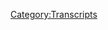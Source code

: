 {{DEFAULTSORT:
    #_TRANSCRIPT_0128:March 3, 2015
}}{{Transcript
    | title         = [[128: March 3, 2015]]
    | caption       = [https://knowledgefight.libsyn.com/knowledge-fight-march-3-2015 Listen to this episode on Libsyn]
    | episodeNumber = [[128: March 3, 2015|128]]
    | length        = 02:11:42
}}

{{MessageBox
    | header     = Warning: Bot Generated Content
    | text       = This transcript was automatically generated by transcription software and likely contains many mistakes and misattributions. Please check the audio for definitive quotes, attribution, and context.
    | image      = N3yvass4myg91.webp
    | imagewidth = 50px
    | id         = warning
}}

{{TranscriptBlock
    | name      = Unknown Speaker
    | timestamp = 00:00:00.000
    | text      = Andy in Kansas you're on the air. Thanks for holding
}}

{{TranscriptBlock
    | name      = Unknown Speaker
    | timestamp = 00:00:03.839
    | text      = Well Alex, I'm a person caller I'm a huge fan. I love your work. I love you. Hey everybody welcome back to knowledge fight
}}

{{TranscriptBlock
    | name      = Unknown Speaker
    | timestamp = 00:00:09.599
    | text      = I'm Dan. I'm Jordan. We're a couple dudes like to sit around drink novelty beverages and talk a little bit about Alex Jones indeed
}}

{{TranscriptBlock
    | name      = Unknown Speaker
    | timestamp = 00:00:15.439
    | text      = That is what we do Dan. Yes, Dan. Is there hook to this podcast it is and it said
}}

{{TranscriptBlock
    | name      = Unknown Speaker
    | timestamp = 00:00:20.359
    | text      = I know a lot about Alex Jones, and I don't know anything about Alex there. We find our fun. Hello welcome back
}}

{{TranscriptBlock
    | name      = Unknown Speaker
    | timestamp = 00:00:26.359
    | text      = I bid you hello our
}}

{{TranscriptBlock
    | name      = Unknown Speaker
    | timestamp = 00:00:32.000
    | text      = Intro is set and then it's the it's the getting out of the pre the pre bit. Yeah, it's impossible. Oh
}}

{{TranscriptBlock
    | name      = Unknown Speaker
    | timestamp = 00:00:40.079
    | text      = Hi, mm-hmm. How have you been um so I don't know?
}}

{{TranscriptBlock
    | name      = Unknown Speaker
    | timestamp = 00:00:44.280
    | text      = I'm just trying to trying to
}}

{{TranscriptBlock
    | name      = Unknown Speaker
    | timestamp = 00:00:45.759
    | text      = Vamp a little bit while I looked up the names of the people I need to give a shout out to
}}

{{TranscriptBlock
    | name      = Unknown Speaker
    | timestamp = 00:00:49.439
    | text      = Because I forgot to do that pre show you got a signal
}}

{{TranscriptBlock
    | name      = Unknown Speaker
    | timestamp = 00:00:52.280
    | text      = So you got a signal me whenever I need to vamp I just shit to say what kind of signal could I give you?
}}

{{TranscriptBlock
    | name      = Unknown Speaker
    | timestamp = 00:00:56.759
    | text      = The high side point at me
}}

{{TranscriptBlock
    | name      = Unknown Speaker
    | timestamp = 00:01:00.359
    | text      = Like an old-timey like five four
}}

{{TranscriptBlock
    | name      = Unknown Speaker
    | timestamp = 00:01:04.959
    | text      = Something I'd like to stretch out a little bit is giving a shout out to our new donors
}}

{{TranscriptBlock
    | name      = Unknown Speaker
    | timestamp = 00:01:10.760
    | text      = This this gentleman was a donor, and he bumped it up, and I really appreciate it
}}

{{TranscriptBlock
    | name      = Unknown Speaker
    | timestamp = 00:01:14.280
    | text      = Yeah, so congratulations on becoming a foreign policy wonk miles. I'm a policy wonk. Thank you so much
}}

{{TranscriptBlock
    | name      = Unknown Speaker
    | timestamp = 00:01:23.239
    | text      = We appreciate it very much miles. Oh, yeah
}}

{{TranscriptBlock
    | name      = Unknown Speaker
    | timestamp = 00:01:27.519
    | text      = always reminds me of the Zach Galifianakis joke that is way older than that which is a
}}

{{TranscriptBlock
    | name      = Unknown Speaker
    | timestamp = 00:01:33.840
    | text      = What is like do you think in Canada Miles Davis is called kilometers Davis?
}}

{{TranscriptBlock
    | name      = Unknown Speaker
    | timestamp = 00:01:40.120
    | text      = It's not such as such an old lame joke, and I love it. It's good. It's fun. Yeah something else
}}

{{TranscriptBlock
    | name      = Unknown Speaker
    | timestamp = 00:01:46.040
    | text      = That's fun isn't a new another new donor
}}

{{TranscriptBlock
    | name      = Unknown Speaker
    | timestamp = 00:01:48.040
    | text      = This is a new one and I feel very self-conscious off the top because I think the name is Shannon
}}

{{TranscriptBlock
    | name      = Unknown Speaker
    | timestamp = 00:01:54.480
    | text      = But the spelling makes it think makes me think I might be Shanine. It's
}}

{{TranscriptBlock
    | name      = Unknown Speaker
    | timestamp = 00:01:58.799
    | text      = S-h-a-n-i-n, but either way Shannon Shannon, whatever however we pronounce it
}}

{{TranscriptBlock
    | name      = Unknown Speaker
    | timestamp = 00:02:03.719
    | text      = I apologize that I don't know for sure, but we do appreciate you joining up with the show
}}

{{TranscriptBlock
    | name      = Unknown Speaker
    | timestamp = 00:02:07.359
    | text      = I'm a policy wonk. Thank you so much. Thank you so much and
}}

{{TranscriptBlock
    | name      = Unknown Speaker
    | timestamp = 00:02:12.120
    | text      = Congratulations be determined on becoming a policy wonk from now on
}}

{{TranscriptBlock
    | name      = Unknown Speaker
    | timestamp = 00:02:15.400
    | text      = not from now on and this isn't something that I think is a rule that we should have but instead of signing your name or
}}

{{TranscriptBlock
    | name      = Unknown Speaker
    | timestamp = 00:02:21.560
    | text      = Writing your name down mm-hmm send in an audio clip of you pronouncing your name correctly to be fair if it's Shannon
}}

{{TranscriptBlock
    | name      = Unknown Speaker
    | timestamp = 00:02:27.219
    | text      = That's completely phonetic. Oh absolutely. I'm the one who's wrong here. Well. I mean who knows
}}

{{TranscriptBlock
    | name      = Unknown Speaker
    | timestamp = 00:02:32.879
    | text      = So if you'd like to become a policy wonk and support the show you can do so by going to knowledge fight com
}}

{{TranscriptBlock
    | name      = Unknown Speaker
    | timestamp = 00:02:37.319
    | text      = Clicking the support the show button, and we really appreciate it everyone who has donated has created a situation wherein we must now
}}

{{TranscriptBlock
    | name      = Unknown Speaker
    | timestamp = 00:02:44.879
    | text      = Do a full-length documentary?
}}

{{TranscriptBlock
    | name      = Unknown Speaker
    | timestamp = 00:02:47.520
    | text      = Commentary track of Alex Jones is terrible documentary endgame
}}

{{TranscriptBlock
    | name      = Unknown Speaker
    | timestamp = 00:02:52.020
    | text      = Which we will be doing and releasing shortly yes, you were working this weekend at a club
}}

{{TranscriptBlock
    | name      = Unknown Speaker
    | timestamp = 00:02:57.840
    | text      = Yeah, and so we were not able to get together and make it happen this weekend, but next weekend
}}

{{TranscriptBlock
    | name      = Unknown Speaker
    | timestamp = 00:03:02.080
    | text      = We will be recording it, and I believe releasing it over the course of the next week
}}

{{TranscriptBlock
    | name      = Unknown Speaker
    | timestamp = 00:03:07.180
    | text      = So if we look at a we look at a calendar that'll be the 19th
}}

{{TranscriptBlock
    | name      = Unknown Speaker
    | timestamp = 00:03:10.560
    | text      = It looks like the 19th will be when the documentary starts dropping, okay
}}

{{TranscriptBlock
    | name      = Unknown Speaker
    | timestamp = 00:03:14.719
    | text      = So so that means that will be will be spending all of daylight
}}

{{TranscriptBlock
    | name      = Unknown Speaker
    | timestamp = 00:03:20.400
    | text      = One day most like this entire thing unless we how long six how long is the Sun?
}}

{{TranscriptBlock
    | name      = Unknown Speaker
    | timestamp = 00:03:26.520
    | text      = These days not that long no not in the winter of Chicago
}}

{{TranscriptBlock
    | name      = Unknown Speaker
    | timestamp = 00:03:30.439
    | text      = um
}}

{{TranscriptBlock
    | name      = Unknown Speaker
    | timestamp = 00:03:31.319
    | text      = So I feel so sometimes I feel so stupid because I'm like wait are the days getting shorter or longer
}}

{{TranscriptBlock
    | name      = Unknown Speaker
    | timestamp = 00:03:38.159
    | text      = Right now is the summer solstice when it gets shorter or longer equinox is that not equinox
}}

{{TranscriptBlock
    | name      = Unknown Speaker
    | timestamp = 00:03:44.080
    | text      = What is the summer solstice Dan?
}}

{{TranscriptBlock
    | name      = Unknown Speaker
    | timestamp = 00:03:45.960
    | text      = It's a very fun time for us to go and gallivant around with and celebrate the trees and the wonderful fun, right?
}}

{{TranscriptBlock
    | name      = Unknown Speaker
    | timestamp = 00:03:52.520
    | text      = Oh, it's Stonehenge. I don't know it is let's call it Stonehenge something else
}}

{{TranscriptBlock
    | name      = Unknown Speaker
    | timestamp = 00:03:56.400
    | text      = We celebrate around summer solstice is the passage of time
}}

{{TranscriptBlock
    | name      = Unknown Speaker
    | timestamp = 00:04:03.120
    | text      = This is a much better transition
}}

{{TranscriptBlock
    | name      = Unknown Speaker
    | timestamp = 00:04:06.479
    | text      = Great transition, it's even better than you know okay, so one of the things
}}

{{TranscriptBlock
    | name      = Unknown Speaker
    | timestamp = 00:04:11.680
    | text      = we from time to time get people who donate on the time traveler level and
}}

{{TranscriptBlock
    | name      = Unknown Speaker
    | timestamp = 00:04:17.439
    | text      = Shit are we time traveling? We are we are time traveling. Fuck yes
}}

{{TranscriptBlock
    | name      = Unknown Speaker
    | timestamp = 00:04:20.399
    | text      = We we got a new one recently behind project Camelot time travel my favorite
}}

{{TranscriptBlock
    | name      = Unknown Speaker
    | timestamp = 00:04:25.920
    | text      = It's pretty good. This one's very weird um
}}

{{TranscriptBlock
    | name      = Unknown Speaker
    | timestamp = 00:04:28.439
    | text      = We got a we got a request for a time travel episode
}}

{{TranscriptBlock
    | name      = Unknown Speaker
    | timestamp = 00:04:31.560
    | text      = Just the other day and it jogged my memory that we had one from October that we forgot to do that sounds right
}}

{{TranscriptBlock
    | name      = Unknown Speaker
    | timestamp = 00:04:37.519
    | text      = So this one is a time travel
}}

{{TranscriptBlock
    | name      = Unknown Speaker
    | timestamp = 00:04:40.040
    | text      = I like how you say we as though as though I had any input on it well
}}

{{TranscriptBlock
    | name      = Unknown Speaker
    | timestamp = 00:04:43.519
    | text      = I had it we had a
}}

{{TranscriptBlock
    | name      = Unknown Speaker
    | timestamp = 00:04:44.439
    | text      = Conversation about it because I went back and I told you I needed to do a little bit more research into some stuff
}}

{{TranscriptBlock
    | name      = Unknown Speaker
    | timestamp = 00:04:48.879
    | text      = Oh, and then I kind of just forgot because Alex got drunk and we had to do that episode
}}

{{TranscriptBlock
    | name      = Unknown Speaker
    | timestamp = 00:04:52.959
    | text      = You know the present is such a hot mess. That's like. What are we gonna? Do that's such a that's such a perfect
}}

{{TranscriptBlock
    | name      = Unknown Speaker
    | timestamp = 00:05:00.319
    | text      = Issue with our show is like we were gonna do something, but then Alex got drunk
}}

{{TranscriptBlock
    | name      = Unknown Speaker
    | timestamp = 00:05:04.480
    | text      = So there we go our show is basically afro man
}}

{{TranscriptBlock
    | name      = Unknown Speaker
    | timestamp = 00:05:07.420
    | text      = Yeah, but with I was gonna do this then Alex got drunk right. I was gonna do this time travel episode, but Alex got drunk
}}

{{TranscriptBlock
    | name      = Unknown Speaker
    | timestamp = 00:05:14.319
    | text      = That song was huge that's the I cannot believe you that song was so big man
}}

{{TranscriptBlock
    | name      = Unknown Speaker
    | timestamp = 00:05:22.360
    | text      = It's hard terrible, but it was so hard to imagine so this time travel episode is going out to policy wonk Jesse
}}

{{TranscriptBlock
    | name      = Unknown Speaker
    | timestamp = 00:05:29.879
    | text      = We really appreciate you supporting the show and what Jesse requested is that we go back to their birthday
}}

{{TranscriptBlock
    | name      = Unknown Speaker
    | timestamp = 00:05:36.759
    | text      = Which is March 3rd of any year, and so I went back Alex Jones's birthday. No Jesse's Oh Jesse's birthday
}}

{{TranscriptBlock
    | name      = Unknown Speaker
    | timestamp = 00:05:43.839
    | text      = Oh, that's that's very sweet
}}

{{TranscriptBlock
    | name      = Unknown Speaker
    | timestamp = 00:05:45.720
    | text      = I'm excited about that and so I went back to a couple March 3rds
}}

{{TranscriptBlock
    | name      = Unknown Speaker
    | timestamp = 00:05:49.480
    | text      = And I found almost nothing to be excited about right, and then I listened to March 3rd
}}

{{TranscriptBlock
    | name      = Unknown Speaker
    | timestamp = 00:05:55.439
    | text      = 2015 and I I found some
}}

{{TranscriptBlock
    | name      = Unknown Speaker
    | timestamp = 00:05:59.560
    | text      = Highs high weirdness and not high strangeness because that's aliens and shit right
}}

{{TranscriptBlock
    | name      = Unknown Speaker
    | timestamp = 00:06:04.319
    | text      = Very high level weirdness on Alex's part, and I'm excited to break down some of it
}}

{{TranscriptBlock
    | name      = Unknown Speaker
    | timestamp = 00:06:09.120
    | text      = And here is a clip out of context drop for you to enjoy from this episode
}}

{{TranscriptBlock
    | name      = Unknown Speaker
    | timestamp = 00:06:14.439
    | text      = The Bible is really wild and if it's science fiction how come so much of it keeps coming true
}}

{{TranscriptBlock
    | name      = Unknown Speaker
    | timestamp = 00:06:19.000
    | text      = I don't know. I can't answer that question
}}

{{TranscriptBlock
    | name      = Unknown Speaker
    | timestamp = 00:06:25.240
    | text      = Also slightly take issue with the idea that it's science fiction
}}

{{TranscriptBlock
    | name      = Unknown Speaker
    | timestamp = 00:06:28.500
    | text      = I I think I think every part of that sentence is wrong
}}

{{TranscriptBlock
    | name      = Unknown Speaker
    | timestamp = 00:06:31.959
    | text      = I think every single part of that sentence is wrong really okay break it down, okay?
}}

{{TranscriptBlock
    | name      = Unknown Speaker
    | timestamp = 00:06:36.480
    | text      = You don't get the Bible's wild the Bible is not wild very wild. It's I mean I would describe it as
}}

{{TranscriptBlock
    | name      = Unknown Speaker
    | timestamp = 00:06:43.839
    | text      = Tragic, I think the Bible is more tragic than wild. It's tragically wild yeah, okay fine
}}

{{TranscriptBlock
    | name      = Unknown Speaker
    | timestamp = 00:06:49.360
    | text      = Wildly tragic not say not science fiction
}}

{{TranscriptBlock
    | name      = Unknown Speaker
    | timestamp = 00:06:52.000
    | text      = No, because it's against science and science fiction is just the dreams of men
}}

{{TranscriptBlock
    | name      = Unknown Speaker
    | timestamp = 00:06:56.660
    | text      = We know that's true. That's true, and it's not coming through not coming true at all well
}}

{{TranscriptBlock
    | name      = Unknown Speaker
    | timestamp = 00:07:00.800
    | text      = I mean very bizarre interpretations of it possibly right so Jordan to fill you in just to give you a little break
}}

{{TranscriptBlock
    | name      = Unknown Speaker
    | timestamp = 00:07:06.420
    | text      = Down on what's gonna happen on this here show okay?
}}

{{TranscriptBlock
    | name      = Unknown Speaker
    | timestamp = 00:07:09.300
    | text      = March 3rd 2015 was the day that Benjamin Netanyahu came and spoke to Congress. Oh whoa. That's right. He did that why?
}}

{{TranscriptBlock
    | name      = Unknown Speaker
    | timestamp = 00:07:17.839
    | text      = Why are we still angry about that well to be fair Alex actually hits it on the the nail right on the head in the?
}}

{{TranscriptBlock
    | name      = Unknown Speaker
    | timestamp = 00:07:24.779
    | text      = Middle of this episode we'll hear him say this and he's totally correct that it's a power play
}}

{{TranscriptBlock
    | name      = Unknown Speaker
    | timestamp = 00:07:28.600
    | text      = Well yeah, Benjamin Netanyahu was running for re-election right and it was just sort of a flexing of power coming over here in consolidation with
}}

{{TranscriptBlock
    | name      = Unknown Speaker
    | timestamp = 00:07:36.600
    | text      = various
}}

{{TranscriptBlock
    | name      = Unknown Speaker
    | timestamp = 00:07:38.800
    | text      = To Obama
}}

{{TranscriptBlock
    | name      = Unknown Speaker
    | timestamp = 00:07:41.480
    | text      = Right he wasn't what he didn't want to get involved no which Alex also has some weird feelings about but
}}

{{TranscriptBlock
    | name      = Unknown Speaker
    | timestamp = 00:07:48.279
    | text      = Yeah, we all have weird feelings about apartheid however. I think Alex is probably on the wrong side. You know what I don't know
}}

{{TranscriptBlock
    | name      = Unknown Speaker
    | timestamp = 00:07:54.959
    | text      = What side he's on?
}}

{{TranscriptBlock
    | name      = Unknown Speaker
    | timestamp = 00:07:56.959
    | text      = That's right, that's right. He hates Jewish people and at the same time. He loves right-wing people
}}

{{TranscriptBlock
    | name      = Unknown Speaker
    | timestamp = 00:08:03.560
    | text      = Well, we're gonna get very difficult for him to deal with we're gonna get into something
}}

{{TranscriptBlock
    | name      = Unknown Speaker
    | timestamp = 00:08:06.680
    | text      = That's really interesting that is like different versions of anti-semitism
}}

{{TranscriptBlock
    | name      = Unknown Speaker
    | timestamp = 00:08:10.279
    | text      = They're gonna come up because there is like ethnic anti-semitism and political anti-semitism that are kind of not always related
}}

{{TranscriptBlock
    | name      = Unknown Speaker
    | timestamp = 00:08:18.160
    | text      = There's the version of like I hate the Jewish people and that comes out through like blood libel stuff
}}

{{TranscriptBlock
    | name      = Unknown Speaker
    | timestamp = 00:08:25.600
    | text      = Right, right, right, you know trying to exterminate the Jews allah the Nazis and then you have political anti-semitism
}}

{{TranscriptBlock
    | name      = Unknown Speaker
    | timestamp = 00:08:32.919
    | text      = Which comes in the form of like being opposed to Zionism and and that sort of stuff and there's a very weird
}}

{{TranscriptBlock
    | name      = Unknown Speaker
    | timestamp = 00:08:39.639
    | text      = division between those two and I'm not sure I can fully explain all of it to you, but
}}

{{TranscriptBlock
    | name      = Unknown Speaker
    | timestamp = 00:08:45.320
    | text      = Turns out Alex is kind of guilty of both
}}

{{TranscriptBlock
    | name      = Unknown Speaker
    | timestamp = 00:08:47.320
    | text      = If there is a way to be anti-semitic Alex will find it mm-hmm Alex is
}}

{{TranscriptBlock
    | name      = Unknown Speaker
    | timestamp = 00:08:56.600
    | text      = It's it is in some ways his most admirable quality. He is the the dinosaurs of Jurassic Park in terms of anti-semitism
}}

{{TranscriptBlock
    | name      = Unknown Speaker
    | timestamp = 00:09:03.639
    | text      = Yeah, life will find a way
}}

{{TranscriptBlock
    | name      = Unknown Speaker
    | timestamp = 00:09:07.159
    | text      = Here's the thing I've listened to this episode twice and a half now probably cutting the clips and everything
}}

{{TranscriptBlock
    | name      = Unknown Speaker
    | timestamp = 00:09:12.480
    | text      = And I don't fully understand where Alex is coming from
}}

{{TranscriptBlock
    | name      = Unknown Speaker
    | timestamp = 00:09:14.840
    | text      = I don't think he understands what he's saying because he's been put into a really uncomfortable position
}}

{{TranscriptBlock
    | name      = Unknown Speaker
    | timestamp = 00:09:20.960
    | text      = Because he doesn't like like you said he's supports right-wing type stuff
}}

{{TranscriptBlock
    | name      = Unknown Speaker
    | timestamp = 00:09:25.279
    | text      = Right, and they seem to be really involved in Israel the a very strong
}}

{{TranscriptBlock
    | name      = Unknown Speaker
    | timestamp = 00:09:30.080
    | text      = But at the same time he's he just he doesn't know where to land on this and we're gonna see a bunch of ambivalence
}}

{{TranscriptBlock
    | name      = Unknown Speaker
    | timestamp = 00:09:35.879
    | text      = Right if you hate Jewish people, you can't love Israel if you hate
}}

{{TranscriptBlock
    | name      = Unknown Speaker
    | timestamp = 00:09:39.960
    | text      = Muslims you kind of have to like Israel if you love the right-wing for some reason they hate Muslim people and
}}

{{TranscriptBlock
    | name      = Unknown Speaker
    | timestamp = 00:09:49.320
    | text      = Palestinians like I don't know what anybody is doing there
}}

{{TranscriptBlock
    | name      = Unknown Speaker
    | timestamp = 00:09:52.120
    | text      = And if you're super into sovereign to you can't really be thrilled with the prime minister of a foreign country
}}

{{TranscriptBlock
    | name      = Unknown Speaker
    | timestamp = 00:09:58.279
    | text      = Coming in and speaking to Congress against the wishes of the president
}}

{{TranscriptBlock
    | name      = Unknown Speaker
    | timestamp = 00:10:01.519
    | text      = Right, so he's he's a man without a country and you see it sort of coming up already here in the first clip
}}

{{TranscriptBlock
    | name      = Unknown Speaker
    | timestamp = 00:10:09.799
    | text      = We're broadcasting worldwide on three three in the third day of March 2015 Benjamin Netanyahu
}}

{{TranscriptBlock
    | name      = Unknown Speaker
    | timestamp = 00:10:15.519
    | text      = Has just basically completed a lengthy speech before the Congress. We're gonna be breaking down some of the
}}

{{TranscriptBlock
    | name      = Unknown Speaker
    | timestamp = 00:10:21.960
    | text      = Powerful things that he basically said
}}

{{TranscriptBlock
    | name      = Unknown Speaker
    | timestamp = 00:10:24.559
    | text      = Spoiler alert. He doesn't break down the speech at all. Really, right
}}

{{TranscriptBlock
    | name      = Unknown Speaker
    | timestamp = 00:10:28.399
    | text      = He has one quote from it and it's just that Israel will not be
}}

{{TranscriptBlock
    | name      = Unknown Speaker
    | timestamp = 00:10:32.840
    | text      = The like we won't be the victims of genocidal aggression ever again, right? And if that's the only quote
}}

{{TranscriptBlock
    | name      = Unknown Speaker
    | timestamp = 00:10:39.080
    | text      = I don't take issue with that
}}

{{TranscriptBlock
    | name      = Unknown Speaker
    | timestamp = 00:10:40.000
    | text      = I mean, I don't know about the application of how you're doing that not great, but the sentiment I agree with anyway
}}

{{TranscriptBlock
    | name      = Unknown Speaker
    | timestamp = 00:10:46.000
    | text      = because the the the the problem with that quote is really it kind of is a
}}

{{TranscriptBlock
    | name      = Unknown Speaker
    | timestamp = 00:10:51.899
    | text      = A it's almost in Netanyahu's words the opposite of what he's intending it to mean
}}

{{TranscriptBlock
    | name      = Unknown Speaker
    | timestamp = 00:10:58.500
    | text      = Which is we won't be the victims of a genocide and the only way to ensure that is to genocide everybody else, right?
}}

{{TranscriptBlock
    | name      = Unknown Speaker
    | timestamp = 00:11:05.820
    | text      = Right. There's a there's a feeling of like you're not you're not saying everything here
}}

{{TranscriptBlock
    | name      = Unknown Speaker
    | timestamp = 00:11:10.100
    | text      = Yeah, but anyway, I paused it just to say that Alex does not break down the speech
}}

{{TranscriptBlock
    | name      = Unknown Speaker
    | timestamp = 00:11:15.379
    | text      = So don't look for he doesn't don't look forward to that. He doesn't understand any of the words and
}}

{{TranscriptBlock
    | name      = Unknown Speaker
    | timestamp = 00:11:19.899
    | text      = Because regardless of which side of this debate you're on there were some major
}}

{{TranscriptBlock
    | name      = Unknown Speaker
    | timestamp = 00:11:24.100
    | text      = Statements the days when the Jewish people remain passive in the face of genocidal aggression are over
}}

{{TranscriptBlock
    | name      = Unknown Speaker
    | timestamp = 00:11:31.299
    | text      = Broadcast networks refused to carry it
}}

{{TranscriptBlock
    | name      = Unknown Speaker
    | timestamp = 00:11:35.059
    | text      = Enraged Pelosi freaks out on the floor. We've got video of all of this. We're gonna be queuing up
}}

{{TranscriptBlock
    | name      = Unknown Speaker
    | timestamp = 00:11:40.899
    | text      = I mean, I really am in a paradox here because I have a lot of problems with some of the things Israel does
}}

{{TranscriptBlock
    | name      = Unknown Speaker
    | timestamp = 00:11:46.580
    | text      = But at the same time I'm not an enemy of Israel and I know Israel is a diverse country
}}

{{TranscriptBlock
    | name      = Unknown Speaker
    | timestamp = 00:11:52.659
    | text      = That has been attacked at least seven times by major armies and by itself defeated them
}}

{{TranscriptBlock
    | name      = Unknown Speaker
    | timestamp = 00:11:58.500
    | text      = Not by but then I also understand a lot of the Israel lobby is over here lobbying to secure a police state in the u.s
}}

{{TranscriptBlock
    | name      = Unknown Speaker
    | timestamp = 00:12:04.259
    | text      = to secure their economic foothold and to secure the u.s as
}}

{{TranscriptBlock
    | name      = Unknown Speaker
    | timestamp = 00:12:09.980
    | text      = a
}}

{{TranscriptBlock
    | name      = Unknown Speaker
    | timestamp = 00:12:11.179
    | text      = backstop for Israel
}}

{{TranscriptBlock
    | name      = Unknown Speaker
    | timestamp = 00:12:13.139
    | text      = some a lot of resentment over the Israel Lobby, but so we're already saying there's a
}}

{{TranscriptBlock
    | name      = Unknown Speaker
    | timestamp = 00:12:19.259
    | text      = There's a conspiracy in his mind
}}

{{TranscriptBlock
    | name      = Unknown Speaker
    | timestamp = 00:12:21.740
    | text      = That Israel is using us as a backstop to create a police state here in order to reinforce our support of them
}}

{{TranscriptBlock
    | name      = Unknown Speaker
    | timestamp = 00:12:29.500
    | text      = Yeah, that didn't make sense. No strictly speaking using this the words going by text. Yeah, that doesn't make any goddamn sense
}}

{{TranscriptBlock
    | name      = Unknown Speaker
    | timestamp = 00:12:37.340
    | text      = No, no, no big that's but that's cuz he can't he doesn't have anywhere to go
}}

{{TranscriptBlock
    | name      = Unknown Speaker
    | timestamp = 00:12:40.779
    | text      = He can't be against this and he can't be for it, right? He's got to play the middle and in order to play the middle
}}

{{TranscriptBlock
    | name      = Unknown Speaker
    | timestamp = 00:12:45.820
    | text      = He's got to be really weird about it. How complicated is the Israel situation? Even Alex doesn't have an opinion
}}

{{TranscriptBlock
    | name      = Unknown Speaker
    | timestamp = 00:12:54.299
    | text      = Yeah, that's yeah, that's that's how complicated it's pretty complicated
}}

{{TranscriptBlock
    | name      = Unknown Speaker
    | timestamp = 00:12:58.139
    | text      = Like like I have many thoughts and opinions and I have zero solutions. All of them are like I mean
}}

{{TranscriptBlock
    | name      = Unknown Speaker
    | timestamp = 00:13:07.179
    | text      = but I
}}

{{TranscriptBlock
    | name      = Unknown Speaker
    | timestamp = 00:13:09.179
    | text      = Mean don't don't
}}

{{TranscriptBlock
    | name      = Unknown Speaker
    | timestamp = 00:13:11.860
    | text      = Don't genocide. I think that's the start. I think that's where we should start. It's a damn good solution
}}

{{TranscriptBlock
    | name      = Unknown Speaker
    | timestamp = 00:13:16.539
    | text      = That's a first start. Yeah, don't create an apartheid state. That's I mean, that's not a solution
}}

{{TranscriptBlock
    | name      = Unknown Speaker
    | timestamp = 00:13:22.059
    | text      = That's like an ideal end goal or at least a transitional goal. I would say
}}

{{TranscriptBlock
    | name      = Unknown Speaker
    | timestamp = 00:13:28.779
    | text      = Seems like it should be a lot easier to achieve than you would imagine. Yeah. Yeah
}}

{{TranscriptBlock
    | name      = Unknown Speaker
    | timestamp = 00:13:33.500
    | text      = Apparently not so, you know, this is gonna play out
}}

{{TranscriptBlock
    | name      = Unknown Speaker
    | timestamp = 00:13:36.259
    | text      = It's gonna keep going but here in this next clip is where Alex sort of gets on a reasonable
}}

{{TranscriptBlock
    | name      = Unknown Speaker
    | timestamp = 00:13:42.940
    | text      = Ground in terms of saying it's just political grandstanding
}}

{{TranscriptBlock
    | name      = Unknown Speaker
    | timestamp = 00:13:46.179
    | text      = And then he loses it real quick. And so Obama said he wasn't going to watch it
}}

{{TranscriptBlock
    | name      = Unknown Speaker
    | timestamp = 00:13:54.100
    | text      = Pelosi freaked out and tried to keep him from speaking and
}}

{{TranscriptBlock
    | name      = Unknown Speaker
    | timestamp = 00:13:57.980
    | text      = I understand at a certain level. This is about political grandstanding for net Yahoo's facing reelection
}}

{{TranscriptBlock
    | name      = Unknown Speaker
    | timestamp = 00:14:04.500
    | text      = I'm just being cold-blooded here and laying out the facts and by the Democrats and
}}

{{TranscriptBlock
    | name      = Unknown Speaker
    | timestamp = 00:14:09.460
    | text      = liberals worldwide with the socialists that are
}}

{{TranscriptBlock
    | name      = Unknown Speaker
    | timestamp = 00:14:13.460
    | text      = anti Israel to the core
}}

{{TranscriptBlock
    | name      = Unknown Speaker
    | timestamp = 00:14:15.740
    | text      = Sure, but then there's the paradox of the Democratic leadership getting massive money from different arms of the Israel lobby
}}

{{TranscriptBlock
    | name      = Unknown Speaker
    | timestamp = 00:14:22.860
    | text      = And so the whole thing's very incestuous very hard to figure out that word
}}

{{TranscriptBlock
    | name      = Unknown Speaker
    | timestamp = 00:14:27.299
    | text      = But at the bottom of the barrel and at the bottom of the whole situation
}}

{{TranscriptBlock
    | name      = Unknown Speaker
    | timestamp = 00:14:31.899
    | text      = if
}}

{{TranscriptBlock
    | name      = Unknown Speaker
    | timestamp = 00:14:33.659
    | text      = You go to a leftist event
}}

{{TranscriptBlock
    | name      = Unknown Speaker
    | timestamp = 00:14:36.220
    | text      = They are promoting Karl Marx. They are promoting the end of the family there real quick
}}

{{TranscriptBlock
    | name      = Unknown Speaker
    | timestamp = 00:14:40.659
    | text      = You are blah blah blah blah blah blah blah pink penguin
}}

{{TranscriptBlock
    | name      = Unknown Speaker
    | timestamp = 00:14:43.740
    | text      = Real quick. The only reason that he's saying this they're promoting Karl Marx is because he at the beginning of this episode
}}

{{TranscriptBlock
    | name      = Unknown Speaker
    | timestamp = 00:14:49.500
    | text      = He played a mark dice report where he went out on the street and asked people if they supported me in a marks dice report
}}

{{TranscriptBlock
    | name      = Unknown Speaker
    | timestamp = 00:14:55.299
    | text      = Yes
}}

{{TranscriptBlock
    | name      = Unknown Speaker
    | timestamp = 00:14:56.299
    | text      = He was going out and asking people if they supported Obama
}}

{{TranscriptBlock
    | name      = Unknown Speaker
    | timestamp = 00:15:00.100
    | text      = Uh christening Karl Marx as his successor as president and people was like, I don't know
}}

{{TranscriptBlock
    | name      = Unknown Speaker
    | timestamp = 00:15:07.860
    | text      = Most of the people were like, yeah, sure
}}

{{TranscriptBlock
    | name      = Unknown Speaker
    | timestamp = 00:15:12.580
    | text      = Are the words they're pretty bad
}}

{{TranscriptBlock
    | name      = Unknown Speaker
    | timestamp = 00:15:14.580
    | text      = It's so amazing how there's the basic competence
}}

{{TranscriptBlock
    | name      = Unknown Speaker
    | timestamp = 00:15:18.700
    | text      = It requires to do a man on the street in interview is still beyond them
}}

{{TranscriptBlock
    | name      = Unknown Speaker
    | timestamp = 00:15:23.279
    | text      = Yeah, but at the same time, let's not forget that
}}

{{TranscriptBlock
    | name      = Unknown Speaker
    | timestamp = 00:15:25.700
    | text      = I believe wasn't it Trump who thought Frederick Douglass was still alive
}}

{{TranscriptBlock
    | name      = Unknown Speaker
    | timestamp = 00:15:31.019
    | text      = So, I mean if you want to play that game, these people not knowing who Karl Marx is, whatever
}}

{{TranscriptBlock
    | name      = Unknown Speaker
    | timestamp = 00:15:35.419
    | text      = I mean who gives a shit, right? Right. They're promoting world government. They're promoting violent revolution
}}

{{TranscriptBlock
    | name      = Unknown Speaker
    | timestamp = 00:15:41.879
    | text      = they're promoting attacks the police and they are promoting Israel is the source of all evil and
}}

{{TranscriptBlock
    | name      = Unknown Speaker
    | timestamp = 00:15:48.779
    | text      = Handing out and shelling anti-semitic pamphlets. Now who's doing that?
}}

{{TranscriptBlock
    | name      = Unknown Speaker
    | timestamp = 00:15:53.259
    | text      = The right now. Yeah
}}

{{TranscriptBlock
    | name      = Unknown Speaker
    | timestamp = 00:15:56.700
    | text      = They're Nazis. Yeah, they're literal Nazis
}}

{{TranscriptBlock
    | name      = Unknown Speaker
    | timestamp = 00:16:00.059
    | text      = You should read some of these stories that are coming out about like the the anti-semitic neo-nazi
}}

{{TranscriptBlock
    | name      = Unknown Speaker
    | timestamp = 00:16:05.720
    | text      = Pamphlet thing that's going on on college campuses now
}}

{{TranscriptBlock
    | name      = Unknown Speaker
    | timestamp = 00:16:07.919
    | text      = It's like I believe I think it's something like it increased 300 full or 300 percent in the last six months
}}

{{TranscriptBlock
    | name      = Unknown Speaker
    | timestamp = 00:16:13.580
    | text      = Oh, man, they remember the exact statistic, but have you heard dramatic increase?
}}

{{TranscriptBlock
    | name      = Unknown Speaker
    | timestamp = 00:16:17.720
    | text      = Have you heard the the story yet from the one college where they had?
}}

{{TranscriptBlock
    | name      = Unknown Speaker
    | timestamp = 00:16:21.720
    | text      = They had a right-wing
}}

{{TranscriptBlock
    | name      = Unknown Speaker
    | timestamp = 00:16:24.679
    | text      = rally all set to go free speech. Yeah, and then
}}

{{TranscriptBlock
    | name      = Unknown Speaker
    | timestamp = 00:16:29.519
    | text      = because they were concerned there was also at the same time a
}}

{{TranscriptBlock
    | name      = Unknown Speaker
    | timestamp = 00:16:33.840
    | text      = movement or a
}}

{{TranscriptBlock
    | name      = Unknown Speaker
    | timestamp = 00:16:35.840
    | text      = An event to support black people and they were worried that there would be a conflict, right?
}}

{{TranscriptBlock
    | name      = Unknown Speaker
    | timestamp = 00:16:41.840
    | text      = So they were like, okay. Well, we got to let these Nazis talk
}}

{{TranscriptBlock
    | name      = Unknown Speaker
    | timestamp = 00:16:45.720
    | text      = So we're gonna cancel this support for black people move Google, which could not be more American, right?
}}

{{TranscriptBlock
    | name      = Unknown Speaker
    | timestamp = 00:16:52.200
    | text      = Nothing is more American then. Well, we got to let the Nazis talk
}}

{{TranscriptBlock
    | name      = Unknown Speaker
    | timestamp = 00:16:55.820
    | text      = Well, I mean that's just politeness baked into that idea of free speech being to protect unappealing speech
}}

{{TranscriptBlock
    | name      = Unknown Speaker
    | timestamp = 00:17:01.480
    | text      = Yeah, I think people sometimes people like maybe fetishize that a little bit. Yeah, but maybe they're racist
}}

{{TranscriptBlock
    | name      = Unknown Speaker
    | timestamp = 00:17:10.200
    | text      = Then the very shame group
}}

{{TranscriptBlock
    | name      = Unknown Speaker
    | timestamp = 00:17:13.039
    | text      = will run around claiming that brown bags are racist and
}}

{{TranscriptBlock
    | name      = Unknown Speaker
    | timestamp = 00:17:19.279
    | text      = Having a fiesta party at your fraternity is racist
}}

{{TranscriptBlock
    | name      = Unknown Speaker
    | timestamp = 00:17:22.359
    | text      = No, people like to wear sombreros and get drunk and have a food truck come with enchiladas
}}

{{TranscriptBlock
    | name      = Unknown Speaker
    | timestamp = 00:17:28.460
    | text      = The Mexican fraternities have those two the Hispanic fraternities. It's it's
}}

{{TranscriptBlock
    | name      = Unknown Speaker
    | timestamp = 00:17:34.640
    | text      = The very same group in the left
}}

{{TranscriptBlock
    | name      = Unknown Speaker
    | timestamp = 00:17:36.799
    | text      = The hype racism that is non-existent or exaggerate stuff that's there in vestigial to create infighting and balkanization
}}

{{TranscriptBlock
    | name      = Unknown Speaker
    | timestamp = 00:17:44.039
    | text      = while
}}

{{TranscriptBlock
    | name      = Unknown Speaker
    | timestamp = 00:17:45.380
    | text      = obsessing
}}

{{TranscriptBlock
    | name      = Unknown Speaker
    | timestamp = 00:17:46.960
    | text      = 24-7 on Jews. Oh boy. So I don't know how he got to any of those thoughts
}}

{{TranscriptBlock
    | name      = Unknown Speaker
    | timestamp = 00:17:54.880
    | text      = He's gonna have to talk about Jews a lot in this episode
}}

{{TranscriptBlock
    | name      = Unknown Speaker
    | timestamp = 00:17:58.880
    | text      = And he has to dance and he has to like talk about all of his other narratives and then sort of combine them
}}

{{TranscriptBlock
    | name      = Unknown Speaker
    | timestamp = 00:18:05.680
    | text      = But not too much. It's it's this is one of the most like
}}

{{TranscriptBlock
    | name      = Unknown Speaker
    | timestamp = 00:18:11.720
    | text      = Ambivalent Alex I've ever heard. Do you know what I'm saying?
}}

{{TranscriptBlock
    | name      = Unknown Speaker
    | timestamp = 00:18:14.400
    | text      = Like he doesn't want to go too far in any directions because he knows he's gonna piss off somebody right?
}}

{{TranscriptBlock
    | name      = Unknown Speaker
    | timestamp = 00:18:19.640
    | text      = but at the same time, I mean we talk about this all the time the idea of like
}}

{{TranscriptBlock
    | name      = Unknown Speaker
    | timestamp = 00:18:23.880
    | text      = The the sombrero parties that he's talking about that not that's using someone else's culture as a costume and right that's offensive
}}

{{TranscriptBlock
    | name      = Unknown Speaker
    | timestamp = 00:18:31.640
    | text      = It's bad. I would like to also point out. This is a really fun thing, you know, the documentarian Louis Thoreau, huh?
}}

{{TranscriptBlock
    | name      = Unknown Speaker
    | timestamp = 00:18:38.279
    | text      = He's a great British documentarian needed a series called weird weekends where he would go and hang out with
}}

{{TranscriptBlock
    | name      = Unknown Speaker
    | timestamp = 00:18:45.279
    | text      = Just fringe people for a weekend. Sure. And so he went and lived with like the Westboro Baptist Church for a weekend
}}

{{TranscriptBlock
    | name      = Unknown Speaker
    | timestamp = 00:18:52.079
    | text      = It was pretty horrifying. Yeah, that that doesn't sound like a like a good weekend and he did a documentary about
}}

{{TranscriptBlock
    | name      = Unknown Speaker
    | timestamp = 00:18:57.920
    | text      = White supremacists and he ended up hanging out with I can't remember the guy's name. It's Metzger. It's something Metzger
}}

{{TranscriptBlock
    | name      = Unknown Speaker
    | timestamp = 00:19:04.119
    | text      = He's hope it's not Kurt Metzger
}}

{{TranscriptBlock
    | name      = Unknown Speaker
    | timestamp = 00:19:05.799
    | text      = It's not but he's a big leader in the white supremacist movement
}}

{{TranscriptBlock
    | name      = Unknown Speaker
    | timestamp = 00:19:10.400
    | text      = Uh-huh, and he'd like printed out zines and what-have-you and go give speeches at neo-nazi rallies and what-have-you great
}}

{{TranscriptBlock
    | name      = Unknown Speaker
    | timestamp = 00:19:17.039
    | text      = and one of the things that ends up happening is it turns out that
}}

{{TranscriptBlock
    | name      = Unknown Speaker
    | timestamp = 00:19:20.839
    | text      = He likes to go to Mexico and get really fucking wasted
}}

{{TranscriptBlock
    | name      = Unknown Speaker
    | timestamp = 00:19:24.640
    | text      = And so he Louie goes along with this fucking white supremacist Nazi to Mexico
}}

{{TranscriptBlock
    | name      = Unknown Speaker
    | timestamp = 00:19:31.960
    | text      = because his weird like
}}

{{TranscriptBlock
    | name      = Unknown Speaker
    | timestamp = 00:19:34.799
    | text      = This coked-out lawyer guy who represents him is like banging around with a
}}

{{TranscriptBlock
    | name      = Unknown Speaker
    | timestamp = 00:19:41.119
    | text      = Mexican prostitute so they go down to Mexico and of course
}}

{{TranscriptBlock
    | name      = Unknown Speaker
    | timestamp = 00:19:44.720
    | text      = It's just this Metzger going around with a sombrero drinking tequila all over Mexico
}}

{{TranscriptBlock
    | name      = Unknown Speaker
    | timestamp = 00:19:49.880
    | text      = And it's one of the weirdest fucking things I've ever seen in my life. I don't understand white supremacists and somehow
}}

{{TranscriptBlock
    | name      = Unknown Speaker
    | timestamp = 00:19:56.200
    | text      = I don't understand them more after you told me that totally it's I recommend the documentary so highly you get it
}}

{{TranscriptBlock
    | name      = Unknown Speaker
    | timestamp = 00:20:01.920
    | text      = Just a just a pathetic look into a sad shell of a hateful man. There. It's so weird. Yeah, so weird
}}

{{TranscriptBlock
    | name      = Unknown Speaker
    | timestamp = 00:20:08.240
    | text      = Yeah, those are all on YouTube because I recommend hang your hat on anything. Why is it very whiteness? Yeah, that's true
}}

{{TranscriptBlock
    | name      = Unknown Speaker
    | timestamp = 00:20:15.079
    | text      = That's a good point
}}

{{TranscriptBlock
    | name      = Unknown Speaker
    | timestamp = 00:20:16.400
    | text      = Anyway, I recommend Louis throws work very highly area. We don't have enough all right
}}

{{TranscriptBlock
    | name      = Unknown Speaker
    | timestamp = 00:20:20.960
    | text      = He has this great style where he's like really unassuming
}}

{{TranscriptBlock
    | name      = Unknown Speaker
    | timestamp = 00:20:24.319
    | text      = Kind of and he gets people to open up in ways that they probably shouldn't right really he's very compelling
}}

{{TranscriptBlock
    | name      = Unknown Speaker
    | timestamp = 00:20:30.319
    | text      = He just seems like a he's everybody likes to hear themselves talk
}}

{{TranscriptBlock
    | name      = Unknown Speaker
    | timestamp = 00:20:33.740
    | text      = Oh god evidence by me in that documentary he goes and hangs out with like a couple skinheads like at their at their house
}}

{{TranscriptBlock
    | name      = Unknown Speaker
    | timestamp = 00:20:40.119
    | text      = Uh-huh, and they keep asking him if he's Jewish, and he's like I'd really rather not answer that question. They're
}}

{{TranscriptBlock
    | name      = Unknown Speaker
    | timestamp = 00:20:49.160
    | text      = Like well get the fuck out of my garage
}}

{{TranscriptBlock
    | name      = Unknown Speaker
    | timestamp = 00:20:54.279
    | text      = If that camera wasn't here I would beat your ass like I'd really not I'd prefer not to discuss a
}}

{{TranscriptBlock
    | name      = Unknown Speaker
    | timestamp = 00:21:02.440
    | text      = No yeah, so in this next clip Alex talks about the idea that the left is fine with some
}}

{{TranscriptBlock
    | name      = Unknown Speaker
    | timestamp = 00:21:09.160
    | text      = Jewish based conspiracies, but somehow it's not okay for other one. That's very weird. That's right
}}

{{TranscriptBlock
    | name      = Unknown Speaker
    | timestamp = 00:21:15.400
    | text      = There's another there's another thing going on here
}}

{{TranscriptBlock
    | name      = Unknown Speaker
    | timestamp = 00:21:17.940
    | text      = What's that he has to he loves it whenever anybody pisses off Pelosi and Obama right true
}}

{{TranscriptBlock
    | name      = Unknown Speaker
    | timestamp = 00:21:23.839
    | text      = That adds another layer of he doesn't know what it is. He's supposed to say yep
}}

{{TranscriptBlock
    | name      = Unknown Speaker
    | timestamp = 00:21:27.799
    | text      = God totally is fuck that's gonna come into play a little bit later to that that
}}

{{TranscriptBlock
    | name      = Unknown Speaker
    | timestamp = 00:21:32.400
    | text      = Specific feeling that he has about like fuck these Democrats. They're angry shit. I should like that oh fuck
}}

{{TranscriptBlock
    | name      = Unknown Speaker
    | timestamp = 00:21:38.880
    | text      = I don't it's like it's like an Old West movie where some asshole is like
}}

{{TranscriptBlock
    | name      = Unknown Speaker
    | timestamp = 00:21:44.279
    | text      = Firing a gun on his feet like dance dance motherfucker mm-hmm so here here. This is just a clip boy
}}

{{TranscriptBlock
    | name      = Unknown Speaker
    | timestamp = 00:21:49.839
    | text      = I mean the only way I can describe this is like Alex
}}

{{TranscriptBlock
    | name      = Unknown Speaker
    | timestamp = 00:21:52.740
    | text      = Starting talking about something then getting fucking super off-track and just losing like he has no idea where he's going okay
}}

{{TranscriptBlock
    | name      = Unknown Speaker
    | timestamp = 00:21:59.480
    | text      = And it's acceptable in leftist ideology
}}

{{TranscriptBlock
    | name      = Unknown Speaker
    | timestamp = 00:22:03.960
    | text      = to kind of go along with the idea that there is a
}}

{{TranscriptBlock
    | name      = Unknown Speaker
    | timestamp = 00:22:09.200
    | text      = Jewish conspiracy of colonialism that no there's not that's not acceptable
}}

{{TranscriptBlock
    | name      = Unknown Speaker
    | timestamp = 00:22:14.599
    | text      = That's the spin the Klan says it's a Jewish conspiracy of banking
}}

{{TranscriptBlock
    | name      = Unknown Speaker
    | timestamp = 00:22:19.680
    | text      = Do you understand what he's getting out there?
}}

{{TranscriptBlock
    | name      = Unknown Speaker
    | timestamp = 00:22:22.720
    | text      = No
}}

{{TranscriptBlock
    | name      = Unknown Speaker
    | timestamp = 00:22:24.000
    | text      = I don't a hundred percent either, but I believe that what he's saying is that there is oak. Let's let the clip play
}}

{{TranscriptBlock
    | name      = Unknown Speaker
    | timestamp = 00:22:30.039
    | text      = Let's see if he gives us more context clues because I think I know what he's saying and it's not good
}}

{{TranscriptBlock
    | name      = Unknown Speaker
    | timestamp = 00:22:35.680
    | text      = And then the left says no, it's a Jewish conspiracy
}}

{{TranscriptBlock
    | name      = Unknown Speaker
    | timestamp = 00:22:42.119
    | text      = basically
}}

{{TranscriptBlock
    | name      = Unknown Speaker
    | timestamp = 00:22:44.319
    | text      = Fascist capitalism
}}

{{TranscriptBlock
    | name      = Unknown Speaker
    | timestamp = 00:22:46.799
    | text      = And then when you look at it
}}

{{TranscriptBlock
    | name      = Unknown Speaker
    | timestamp = 00:22:48.319
    | text      = You know most
}}

{{TranscriptBlock
    | name      = Unknown Speaker
    | timestamp = 00:22:49.240
    | text      = Legends like this have some kernel of truth there are a bunch of big financiers and people like the Rothschilds that are Jewish pull up
}}

{{TranscriptBlock
    | name      = Unknown Speaker
    | timestamp = 00:22:56.839
    | text      = Fed
}}

{{TranscriptBlock
    | name      = Unknown Speaker
    | timestamp = 00:22:57.960
    | text      = Chairman knows guys that have been Jewish
}}

{{TranscriptBlock
    | name      = Unknown Speaker
    | timestamp = 00:23:00.799
    | text      = And and certainly that's something that Jews a lot of Jews work to be in the top of finance because it's a very prestigious
}}

{{TranscriptBlock
    | name      = Unknown Speaker
    | timestamp = 00:23:07.480
    | text      = Position oh boy just like you go in to find the top heart surgeon and maybe out of ten of them in your city
}}

{{TranscriptBlock
    | name      = Unknown Speaker
    | timestamp = 00:23:12.480
    | text      = You know half of them are Jewish so I mean nobody can why not the fact that Jews are on average
}}

{{TranscriptBlock
    | name      = Unknown Speaker
    | timestamp = 00:23:17.880
    | text      = over
}}

{{TranscriptBlock
    | name      = Unknown Speaker
    | timestamp = 00:23:18.839
    | text      = Achievers high educations all I know is this is this statement that Jews are evil
}}

{{TranscriptBlock
    | name      = Unknown Speaker
    | timestamp = 00:23:24.200
    | text      = inherently when Jews are such a diverse group of people and
}}

{{TranscriptBlock
    | name      = Unknown Speaker
    | timestamp = 00:23:27.480
    | text      = Constantly fighting with each other like every other group and runs the gamut from right-wing to communist to libertarian
}}

{{TranscriptBlock
    | name      = Unknown Speaker
    | timestamp = 00:23:34.680
    | text      = That's not the whole area Russo
}}

{{TranscriptBlock
    | name      = Unknown Speaker
    | timestamp = 00:23:38.039
    | text      = Or or Matt Drudge or or so many others
}}

{{TranscriptBlock
    | name      = Unknown Speaker
    | timestamp = 00:23:41.200
    | text      = I'm just sick of the stereotyping and then the globalist above that the very same globalist that use
}}

{{TranscriptBlock
    | name      = Unknown Speaker
    | timestamp = 00:23:48.440
    | text      = Socialism as their control system who are definitely not Jews using Jews as again the bygone
}}

{{TranscriptBlock
    | name      = Unknown Speaker
    | timestamp = 00:23:56.680
    | text      = boogeyman
}}

{{TranscriptBlock
    | name      = Unknown Speaker
    | timestamp = 00:23:58.759
    | text      = Like you sickly
}}

{{TranscriptBlock
    | name      = Unknown Speaker
    | timestamp = 00:24:00.440
    | text      = Scapegoat the whole debate and just say well if it wasn't for Jews there wouldn't be any problems in this world
}}

{{TranscriptBlock
    | name      = Unknown Speaker
    | timestamp = 00:24:06.200
    | text      = I don't I am very uncomfortable I
}}

{{TranscriptBlock
    | name      = Unknown Speaker
    | timestamp = 00:24:09.359
    | text      = I
}}

{{TranscriptBlock
    | name      = Unknown Speaker
    | timestamp = 00:24:10.799
    | text      = It's deeply troubled by what he's saying
}}

{{TranscriptBlock
    | name      = Unknown Speaker
    | timestamp = 00:24:14.119
    | text      = It's so weird for him to be like well the left says that they have
}}

{{TranscriptBlock
    | name      = Unknown Speaker
    | timestamp = 00:24:18.680
    | text      = Conspiracies and the right isn't allowed to now admittedly the Jews do run the banking industry
}}

{{TranscriptBlock
    | name      = Unknown Speaker
    | timestamp = 00:24:24.599
    | text      = You're like, but that's just because they are very educated and it's a high-profile position to be in and they're very much overachievers
}}

{{TranscriptBlock
    | name      = Unknown Speaker
    | timestamp = 00:24:30.960
    | text      = And I'm against stereotypes by the way now the stereotype that I'm they are over
}}

{{TranscriptBlock
    | name      = Unknown Speaker
    | timestamp = 00:24:39.200
    | text      = The all Jews are the same thing. It's but I'm against stereotyping the Jews. It's almost like he's saying like
}}

{{TranscriptBlock
    | name      = Unknown Speaker
    | timestamp = 00:24:46.440
    | text      = I mean to to a great extent what he's saying is like now the left has their conspiracies the right has theirs
}}

{{TranscriptBlock
    | name      = Unknown Speaker
    | timestamp = 00:24:53.799
    | text      = Most of them are true
}}

{{TranscriptBlock
    | name      = Unknown Speaker
    | timestamp = 00:24:55.799
    | text      = Yeah, isn't it? Behind it there's something that's true
}}

{{TranscriptBlock
    | name      = Unknown Speaker
    | timestamp = 00:25:00.200
    | text      = And then he's like and then above them are the globalists who are using the Jews right which is like
}}

{{TranscriptBlock
    | name      = Unknown Speaker
    | timestamp = 00:25:06.400
    | text      = What that's just how he gets off the hook of like no no no globalist Jew different. It's different
}}

{{TranscriptBlock
    | name      = Unknown Speaker
    | timestamp = 00:25:11.599
    | text      = I'm not being anti-semitic when I use all of these anti-semitic canards to describe the globalists
}}

{{TranscriptBlock
    | name      = Unknown Speaker
    | timestamp = 00:25:16.000
    | text      = And I can't really prove they exist and admittedly most of the globalists that I do talk about right
}}

{{TranscriptBlock
    | name      = Unknown Speaker
    | timestamp = 00:25:21.519
    | text      = Wind up being Jewish like the Rothschilds and all of those people and I completely lie about their history
}}

{{TranscriptBlock
    | name      = Unknown Speaker
    | timestamp = 00:25:28.799
    | text      = Which we're gonna get into in a little bit. Of course
}}

{{TranscriptBlock
    | name      = Unknown Speaker
    | timestamp = 00:25:30.880
    | text      = If anybody knows nothing about Jewish history
}}

{{TranscriptBlock
    | name      = Unknown Speaker
    | timestamp = 00:25:33.759
    | text      = it is Alex Jones and especially like Alex has a dangerous set of beliefs that he has about the Rothschilds that like I
}}

{{TranscriptBlock
    | name      = Unknown Speaker
    | timestamp = 00:25:40.599
    | text      = Mean we could do two hours on it quite frankly. It's a it's a disaster, but in this next clip
}}

{{TranscriptBlock
    | name      = Unknown Speaker
    | timestamp = 00:25:47.359
    | text      = You know
}}

{{TranscriptBlock
    | name      = Unknown Speaker
    | timestamp = 00:25:48.680
    | text      = What we just listened to was a little bit
}}

{{TranscriptBlock
    | name      = Unknown Speaker
    | timestamp = 00:25:50.680
    | text      = it
}}

{{TranscriptBlock
    | name      = Unknown Speaker
    | timestamp = 00:25:51.880
    | text      = Day see right like Alex tread lightly you're heading towards something
}}

{{TranscriptBlock
    | name      = Unknown Speaker
    | timestamp = 00:25:58.599
    | text      = Semitic
}}

{{TranscriptBlock
    | name      = Unknown Speaker
    | timestamp = 00:25:59.839
    | text      = Edit this next of Alex complains that people he's just tired of being attacked for being anti-semitic
}}

{{TranscriptBlock
    | name      = Unknown Speaker
    | timestamp = 00:26:04.880
    | text      = And then he launches into something directly anti-semitic course he does
}}

{{TranscriptBlock
    | name      = Unknown Speaker
    | timestamp = 00:26:09.519
    | text      = And and I've just seen losers throughout my life
}}

{{TranscriptBlock
    | name      = Unknown Speaker
    | timestamp = 00:26:13.519
    | text      = Who will blame a racial or religious group for all of their problems you because they themselves?
}}

{{TranscriptBlock
    | name      = Unknown Speaker
    | timestamp = 00:26:19.480
    | text      = Don't want to get up and work hard and take action and work with other people and have a good attitude
}}

{{TranscriptBlock
    | name      = Unknown Speaker
    | timestamp = 00:26:26.359
    | text      = That's what it comes down to and this comes from somebody who's been savaged by the leftist
}}

{{TranscriptBlock
    | name      = Unknown Speaker
    | timestamp = 00:26:32.359
    | text      = Arm of the Jewish Lobby the not so much the Israel Lobby because again, there's subgroups within all these groups
}}

{{TranscriptBlock
    | name      = Unknown Speaker
    | timestamp = 00:26:37.720
    | text      = It's too simple just to use one name careful lied about me. They've come after me. They've demonized me
}}

{{TranscriptBlock
    | name      = Unknown Speaker
    | timestamp = 00:26:44.200
    | text      = They've said I'm anti-semitic. They've said I'm racist. They've said I want to get cops killed
}}

{{TranscriptBlock
    | name      = Unknown Speaker
    | timestamp = 00:26:48.440
    | text      = I mean George Soros is a Jew that and he's a not like
}}

{{TranscriptBlock
    | name      = Unknown Speaker
    | timestamp = 00:26:52.880
    | text      = Help round up and ferret out and rob Jews. He admits it. He's proud of it. He said he's not ashamed
}}

{{TranscriptBlock
    | name      = Unknown Speaker
    | timestamp = 00:26:57.799
    | text      = He quote survived
}}

{{TranscriptBlock
    | name      = Unknown Speaker
    | timestamp = 00:26:59.440
    | text      = The guy runs organizations dedicated to shutting down talk radio internet freedom and this show
}}

{{TranscriptBlock
    | name      = Unknown Speaker
    | timestamp = 00:27:05.880
    | text      = He gave a hundred and ninety six million with the u.s.
}}

{{TranscriptBlock
    | name      = Unknown Speaker
    | timestamp = 00:27:09.039
    | text      = Government matching him and the Ford Foundation the Ford Foundation is basically governmental that came out in Congress in the 70s and the church committees
}}

{{TranscriptBlock
    | name      = Unknown Speaker
    | timestamp = 00:27:15.720
    | text      = And these are the documents I can find
}}

{{TranscriptBlock
    | name      = Unknown Speaker
    | timestamp = 00:27:19.599
    | text      = No evidence of the Ford the Ford Foundation, right?
}}

{{TranscriptBlock
    | name      = Unknown Speaker
    | timestamp = 00:27:23.839
    | text      = notoriously developed by
}}

{{TranscriptBlock
    | name      = Unknown Speaker
    | timestamp = 00:27:28.839
    | text      = Someone largely responsible for the dissemination of the protocols of the elders of Zion
}}

{{TranscriptBlock
    | name      = Unknown Speaker
    | timestamp = 00:27:35.079
    | text      = Personally responsible for distributing hundreds of thousands of copies of an anti-semitic fraud
}}

{{TranscriptBlock
    | name      = Unknown Speaker
    | timestamp = 00:27:40.759
    | text      = The Ford Foundation Alex is saying that it came out in the church committee that it was like a
}}

{{TranscriptBlock
    | name      = Unknown Speaker
    | timestamp = 00:27:49.119
    | text      = government run and
}}

{{TranscriptBlock
    | name      = Unknown Speaker
    | timestamp = 00:27:50.839
    | text      = Anthony Sutton got these documents Anthony Sutton's written a number of books about like skull and bones and what-have-you, right?
}}

{{TranscriptBlock
    | name      = Unknown Speaker
    | timestamp = 00:27:57.720
    | text      = I tried to find any connection to him and the church committee and the Ford Foundation and I came up with nothing
}}

{{TranscriptBlock
    | name      = Unknown Speaker
    | timestamp = 00:28:05.559
    | text      = So he just made that one up whole cloth the church committee was about investigating the CIA and the FBI and the intelligence
}}

{{TranscriptBlock
    | name      = Unknown Speaker
    | timestamp = 00:28:11.880
    | text      = operations and spying stuff in the right in the aftermath of
}}

{{TranscriptBlock
    | name      = Unknown Speaker
    | timestamp = 00:28:16.559
    | text      = This was in the 60s and of course whether or not to buy a new pulpit absolutely
}}

{{TranscriptBlock
    | name      = Unknown Speaker
    | timestamp = 00:28:21.319
    | text      = I I don't I don't know. I'm gonna I'm gonna withhold judgment on this one, but my gut tells me he's just pulling at straws
}}

{{TranscriptBlock
    | name      = Unknown Speaker
    | timestamp = 00:28:30.279
    | text      = because
}}

{{TranscriptBlock
    | name      = Unknown Speaker
    | timestamp = 00:28:32.279
    | text      = Like all you needed frankly
}}

{{TranscriptBlock
    | name      = Unknown Speaker
    | timestamp = 00:28:36.079
    | text      = I kind of kind of at the end of this episode all I need to know how I feel about
}}

{{TranscriptBlock
    | name      = Unknown Speaker
    | timestamp = 00:28:41.519
    | text      = Alex and his stance is just play the little clip of him saying the word Jew and you're like Soros is a
}}

{{TranscriptBlock
    | name      = Unknown Speaker
    | timestamp = 00:28:49.000
    | text      = Jew and you're like, nope, you're nope. Well, it's my life
}}

{{TranscriptBlock
    | name      = Unknown Speaker
    | timestamp = 00:28:52.720
    | text      = It's really fascinating to me to hear him go from like I'm so fucking sick and tired of everybody saying that I'm anti-semitic
}}

{{TranscriptBlock
    | name      = Unknown Speaker
    | timestamp = 00:28:59.680
    | text      = Everybody just lies about me all these leftist Jewish organizations lie about me and call me racist
}}

{{TranscriptBlock
    | name      = Unknown Speaker
    | timestamp = 00:29:06.720
    | text      = George Soros is a Jew and a Nazi and he's a Nazi
}}

{{TranscriptBlock
    | name      = Unknown Speaker
    | timestamp = 00:29:10.960
    | text      = completely lying about George Soros in a very
}}

{{TranscriptBlock
    | name      = Unknown Speaker
    | timestamp = 00:29:14.279
    | text      = Directed way. Yeah, and again this comes back to I don't want to be defending a billionaire
}}

{{TranscriptBlock
    | name      = Unknown Speaker
    | timestamp = 00:29:20.640
    | text      = But I must when there are these sorts of accusations
}}

{{TranscriptBlock
    | name      = Unknown Speaker
    | timestamp = 00:29:23.819
    | text      = spurious and fraudulent accusations being leveled against him specifically I think because he's Jewish
}}

{{TranscriptBlock
    | name      = Unknown Speaker
    | timestamp = 00:29:30.940
    | text      = But be that as it may yeah, George Soros is just one target of Alex Jones's bizarre
}}

{{TranscriptBlock
    | name      = Unknown Speaker
    | timestamp = 00:29:36.779
    | text      = Financial anti-semitism the other group we mentioned earlier the Rothschilds, right?
}}

{{TranscriptBlock
    | name      = Unknown Speaker
    | timestamp = 00:29:41.380
    | text      = Let's get into this and Alex is gonna lie and then I'll tell you the truth
}}

{{TranscriptBlock
    | name      = Unknown Speaker
    | timestamp = 00:29:45.380
    | text      = You cannot just sit there and point at one group and say they're the problem
}}

{{TranscriptBlock
    | name      = Unknown Speaker
    | timestamp = 00:29:50.160
    | text      = It's more complex than that fair. The Rothschilds are on record at least one of the five arms of the family
}}

{{TranscriptBlock
    | name      = Unknown Speaker
    | timestamp = 00:29:56.920
    | text      = Financing Hitler you can look that up. I did but then some Rothschilds didn't get out of France and were killed by the Nazis
}}

{{TranscriptBlock
    | name      = Unknown Speaker
    | timestamp = 00:30:03.119
    | text      = There's been books written on it. So
}}

{{TranscriptBlock
    | name      = Unknown Speaker
    | timestamp = 00:30:06.000
    | text      = Well good for you. This is this is deeply deeply troubling to me for one reason and that's it's not true
}}

{{TranscriptBlock
    | name      = Unknown Speaker
    | timestamp = 00:30:14.200
    | text      = Also, George Soros killed the Rothschilds who were in that way. Isn't that isn't that where he's going for here?
}}

{{TranscriptBlock
    | name      = Unknown Speaker
    | timestamp = 00:30:20.000
    | text      = I'm gay. I guess I don't know. So this just there's no evidence of this
}}

{{TranscriptBlock
    | name      = Unknown Speaker
    | timestamp = 00:30:24.880
    | text      = That the Rothschilds funded Hitler at all
}}

{{TranscriptBlock
    | name      = Unknown Speaker
    | timestamp = 00:30:28.480
    | text      = In fact, if you look into the actual history of it in March 1938 within days of the Anschluss
}}

{{TranscriptBlock
    | name      = Unknown Speaker
    | timestamp = 00:30:34.880
    | text      = squads of Nazi and Austrian museum personnel
}}

{{TranscriptBlock
    | name      = Unknown Speaker
    | timestamp = 00:30:37.279
    | text      = I emptied the Rothschilds brothers Viennese palaces from Alfons residents. The plunderers took thirty four hundred and forty four items and from Louise
}}

{{TranscriptBlock
    | name      = Unknown Speaker
    | timestamp = 00:30:45.519
    | text      = Mansion Louise Louie who cares an additional nine hundred nineteen pieces plus
}}

{{TranscriptBlock
    | name      = Unknown Speaker
    | timestamp = 00:30:51.680
    | text      = 189 coins and medals everything was meticulously inventoried with the most important works earmarked for Hitler's planned fuhrer museum in Linz Austria
}}

{{TranscriptBlock
    | name      = Unknown Speaker
    | timestamp = 00:30:59.160
    | text      = The town of his birth lesser pieces were directed to the Viennese museums and others mainly porcelains were fenced as state-owned auction house
}}

{{TranscriptBlock
    | name      = Unknown Speaker
    | timestamp = 00:31:06.519
    | text      = at Dorotheum
}}

{{TranscriptBlock
    | name      = Unknown Speaker
    | timestamp = 00:31:08.960
    | text      = Dorotheum. As the war proceeded the collection was transferred from several locations outside Vienna and by
}}

{{TranscriptBlock
    | name      = Unknown Speaker
    | timestamp = 00:31:14.680
    | text      = 1944 had been hidden in the Altausse salt mines near Salzburg safe from Allied bombs. The following year the American 42nd Division
}}

{{TranscriptBlock
    | name      = Unknown Speaker
    | timestamp = 00:31:22.559
    | text      = captured the Trove and blah blah blah they were able to
}}

{{TranscriptBlock
    | name      = Unknown Speaker
    | timestamp = 00:31:25.960
    | text      = You know mix it around
}}

{{TranscriptBlock
    | name      = Unknown Speaker
    | timestamp = 00:31:28.240
    | text      = The Rothschilds business empire was passed down to ensuing generations until March 13th, 1938
}}

{{TranscriptBlock
    | name      = Unknown Speaker
    | timestamp = 00:31:33.759
    | text      = when
}}

{{TranscriptBlock
    | name      = Unknown Speaker
    | timestamp = 00:31:36.079
    | text      = Nazi Germans came in and the family was pressured to sell its banking operation at a fraction of its real worth
}}

{{TranscriptBlock
    | name      = Unknown Speaker
    | timestamp = 00:31:41.680
    | text      = While other Rothschilds escaped the Nazis Baron Louie was imprisoned for a year and only released after
}}

{{TranscriptBlock
    | name      = Unknown Speaker
    | timestamp = 00:31:47.559
    | text      = Substantial ransom was paid by his family after Louie was released
}}

{{TranscriptBlock
    | name      = Unknown Speaker
    | timestamp = 00:31:51.079
    | text      = It was allowed to leave the country in March 1939 the Nazis placed the firm of SM von Rothschild under compulsory administration
}}

{{TranscriptBlock
    | name      = Unknown Speaker
    | timestamp = 00:31:58.279
    | text      = Nazi officers and senior staff from Austrian museums also emptied the Rothschilds family estate of all their valuables
}}

{{TranscriptBlock
    | name      = Unknown Speaker
    | timestamp = 00:32:04.839
    | text      = So basically what ended up happening is that their family had almost all of their wealth
}}

{{TranscriptBlock
    | name      = Unknown Speaker
    | timestamp = 00:32:10.559
    | text      = Stolen by the Nazis right now a lot of them were already out of the country by then or at least the ones who were
}}

{{TranscriptBlock
    | name      = Unknown Speaker
    | timestamp = 00:32:16.240
    | text      = In areas that became occupied by Nazis yeah
}}

{{TranscriptBlock
    | name      = Unknown Speaker
    | timestamp = 00:32:19.400
    | text      = They smelled the direction things were going and they were fucking
}}

{{TranscriptBlock
    | name      = Unknown Speaker
    | timestamp = 00:32:23.079
    | text      = Multi-millionaires back then right so one of the one of the great myths about the Rothschilds is that they have like endless amounts of money
}}

{{TranscriptBlock
    | name      = Unknown Speaker
    | timestamp = 00:32:30.160
    | text      = We can't imagine how much money they have because they had millions of dollars a hundred years ago
}}

{{TranscriptBlock
    | name      = Unknown Speaker
    | timestamp = 00:32:36.079
    | text      = Or whatever the reality is a lot of it got liquidated during the fucking Holocaust
}}

{{TranscriptBlock
    | name      = Unknown Speaker
    | timestamp = 00:32:40.359
    | text      = So they're not nearly the like sure the family probably still has in the billions of dollars
}}

{{TranscriptBlock
    | name      = Unknown Speaker
    | timestamp = 00:32:46.859
    | text      = But the family is spread like through all sorts of marriages and kids and generations
}}

{{TranscriptBlock
    | name      = Unknown Speaker
    | timestamp = 00:32:54.180
    | text      = The power that the family wields is almost
}}

{{TranscriptBlock
    | name      = Unknown Speaker
    | timestamp = 00:32:57.859
    | text      = Infantesimal now yeah now in research this claim. This is before you go any further. This is such a
}}

{{TranscriptBlock
    | name      = Unknown Speaker
    | timestamp = 00:33:05.660
    | text      = an
}}

{{TranscriptBlock
    | name      = Unknown Speaker
    | timestamp = 00:33:06.859
    | text      = Awful thing for Alex to do because every example. He's giving are
}}

{{TranscriptBlock
    | name      = Unknown Speaker
    | timestamp = 00:33:12.180
    | text      = Jews
}}

{{TranscriptBlock
    | name      = Unknown Speaker
    | timestamp = 00:33:13.859
    | text      = Anticipating in the Jewish genocide exactly that is his whole point
}}

{{TranscriptBlock
    | name      = Unknown Speaker
    | timestamp = 00:33:18.059
    | text      = And it's just like if it's it's so close to him saying like well
}}

{{TranscriptBlock
    | name      = Unknown Speaker
    | timestamp = 00:33:23.359
    | text      = They had it coming like they were they were the cause of their own genocide right even the most
}}

{{TranscriptBlock
    | name      = Unknown Speaker
    | timestamp = 00:33:29.259
    | text      = Powerful Jews were the ones who are really perpetrating the genocide well that way
}}

{{TranscriptBlock
    | name      = Unknown Speaker
    | timestamp = 00:33:33.460
    | text      = I don't have to feel bad because a white person did it well
}}

{{TranscriptBlock
    | name      = Unknown Speaker
    | timestamp = 00:33:36.619
    | text      = It's the same thing with like trans people are to blame for their own suicide
}}

{{TranscriptBlock
    | name      = Unknown Speaker
    | timestamp = 00:33:40.220
    | text      = Or black families don't stick together, so that's why they're poor right like that blame exactly blaming disenfranchised populations
}}

{{TranscriptBlock
    | name      = Unknown Speaker
    | timestamp = 00:33:48.339
    | text      = For things that society has hoisted upon them yeah
}}

{{TranscriptBlock
    | name      = Unknown Speaker
    | timestamp = 00:33:53.339
    | text      = Especially and that way you assuage your own guilt white male dominated society who would again is foisted upon them
}}

{{TranscriptBlock
    | name      = Unknown Speaker
    | timestamp = 00:34:00.859
    | text      = For the crime of being other now while I was researching this claim about the Rothschilds
}}

{{TranscriptBlock
    | name      = Unknown Speaker
    | timestamp = 00:34:06.480
    | text      = I came upon something very interesting and that is a
}}

{{TranscriptBlock
    | name      = Unknown Speaker
    | timestamp = 00:34:08.619
    | text      = 1995 article from the New York Times let me read you the headline
}}

{{TranscriptBlock
    | name      = Unknown Speaker
    | timestamp = 00:34:13.179
    | text      = Dutche bank admits it helped Hitler confronting a dark past
}}

{{TranscriptBlock
    | name      = Unknown Speaker
    | timestamp = 00:34:17.500
    | text      = Dutche bank actively aided the expropriation of Jewish businesses and helped Hitler consolidate control over Germany's neighbors between
}}

{{TranscriptBlock
    | name      = Unknown Speaker
    | timestamp = 00:34:24.820
    | text      = 1933 and 1945 according to a history of the bank to be published in March
}}

{{TranscriptBlock
    | name      = Unknown Speaker
    | timestamp = 00:34:29.780
    | text      = So the Dutche bank came out and said yeah, we kind of
}}

{{TranscriptBlock
    | name      = Unknown Speaker
    | timestamp = 00:34:34.380
    | text      = Yeah, so this guy this I mean like go back to
}}

{{TranscriptBlock
    | name      = Unknown Speaker
    | timestamp = 00:34:40.460
    | text      = Siemens made the ovens. You know like wait wait wait wait wait. Oh, are you gonna get there?
}}

{{TranscriptBlock
    | name      = Unknown Speaker
    | timestamp = 00:34:45.539
    | text      = Yeah, so one of the one of the prominent Jewish members of the board Oscar Wasserman was forced to resign in 1933
}}

{{TranscriptBlock
    | name      = Unknown Speaker
    | timestamp = 00:34:52.539
    | text      = the start of a long string of such resignations, but George
}}

{{TranscriptBlock
    | name      = Unknown Speaker
    | timestamp = 00:34:56.739
    | text      = Solomson successor to mr. Wasserman and a prophetic letter to the chairman of the bank supervisory board wrote I fear
}}

{{TranscriptBlock
    | name      = Unknown Speaker
    | timestamp = 00:35:03.900
    | text      = We are embarking on an explicit well-planned path towards the annihilation of all Jews in Germany. Mr. Solomson
}}

{{TranscriptBlock
    | name      = Unknown Speaker
    | timestamp = 00:35:10.019
    | text      = Lombasted the passivity and complete lack of solidarity of the country's elite most of whom had not yet become members of the Nazi Party
}}

{{TranscriptBlock
    | name      = Unknown Speaker
    | timestamp = 00:35:16.820
    | text      = While few of the bank's personnel joined the Nazi Party before 1933 many opportunists many
}}

{{TranscriptBlock
    | name      = Unknown Speaker
    | timestamp = 00:35:22.380
    | text      = Opportunists did so after Hitler assumed power at the end of the war in 1945
}}

{{TranscriptBlock
    | name      = Unknown Speaker
    | timestamp = 00:35:27.539
    | text      = 44 of the bank's 84 branch officers were party members all of them had joined after
}}

{{TranscriptBlock
    | name      = Unknown Speaker
    | timestamp = 00:35:32.539
    | text      = 1933 in the end. Mr. James wrote a guy who's writing the history of this stuff
}}

{{TranscriptBlock
    | name      = Unknown Speaker
    | timestamp = 00:35:38.300
    | text      = Bankers unlike generals were largely powerless to decisively influence the course of history, but through their passivity
}}

{{TranscriptBlock
    | name      = Unknown Speaker
    | timestamp = 00:35:43.539
    | text      = They also contributed to the horrors of the Holocaust
}}

{{TranscriptBlock
    | name      = Unknown Speaker
    | timestamp = 00:35:46.059
    | text      = Now, why is this important? I would it is it is so nice of them to say that bankers
}}

{{TranscriptBlock
    | name      = Unknown Speaker
    | timestamp = 00:35:54.219
    | text      = Have no influence. Isn't that interesting the bank histories?
}}

{{TranscriptBlock
    | name      = Unknown Speaker
    | timestamp = 00:35:59.219
    | text      = Yeah, who would have guessed but at least they had no influence. They couldn't have changed anything, you know, just
}}

{{TranscriptBlock
    | name      = Unknown Speaker
    | timestamp = 00:36:05.380
    | text      = Having all of the money that they need but as you see with the Rothschild situation if you didn't play ball
}}

{{TranscriptBlock
    | name      = Unknown Speaker
    | timestamp = 00:36:11.260
    | text      = They were just gonna take out the Nazis were just gonna take over your bank
}}

{{TranscriptBlock
    | name      = Unknown Speaker
    | timestamp = 00:36:14.179
    | text      = Like it's not I'm not saying that gets anyone off the hook
}}

{{TranscriptBlock
    | name      = Unknown Speaker
    | timestamp = 00:36:18.019
    | text      = But in terms of being able to stop what was going on. I don't think the bankers really had that much control
}}

{{TranscriptBlock
    | name      = Unknown Speaker
    | timestamp = 00:36:24.460
    | text      = I I now their passivity then is it's very clearly said in there their passivity
}}

{{TranscriptBlock
    | name      = Unknown Speaker
    | timestamp = 00:36:30.659
    | text      = added to the horrors and they should be deeply ashamed that they didn't do anything, but I find it hard to believe that
}}

{{TranscriptBlock
    | name      = Unknown Speaker
    | timestamp = 00:36:38.539
    | text      = the
}}

{{TranscriptBlock
    | name      = Unknown Speaker
    | timestamp = 00:36:39.739
    | text      = banks at that time would not have been able to wield enough financial power to curb a
}}

{{TranscriptBlock
    | name      = Unknown Speaker
    | timestamp = 00:36:46.340
    | text      = Lot of that shit, maybe I don't know. I don't know. I don't know that either of us knows entirely
}}

{{TranscriptBlock
    | name      = Unknown Speaker
    | timestamp = 00:36:51.340
    | text      = Well, I mean imagine imagine now banks divesting themselves from oil companies. Yeah, climate change is
}}

{{TranscriptBlock
    | name      = Unknown Speaker
    | timestamp = 00:36:59.380
    | text      = Immediately curved. Yeah, but that's that's totally different than the idea of climate change being an army that has
}}

{{TranscriptBlock
    | name      = Unknown Speaker
    | timestamp = 00:37:06.780
    | text      = As
}}

{{TranscriptBlock
    | name      = Unknown Speaker
    | timestamp = 00:37:08.940
    | text      = Authoritarian grasp on power in the country
}}

{{TranscriptBlock
    | name      = Unknown Speaker
    | timestamp = 00:37:12.099
    | text      = Army's got to have money man. No, I army's armies. I understand that but claim they are
}}

{{TranscriptBlock
    | name      = Unknown Speaker
    | timestamp = 00:37:17.980
    | text      = actively complicit climate change and
}}

{{TranscriptBlock
    | name      = Unknown Speaker
    | timestamp = 00:37:20.940
    | text      = Gas companies are not they don't have foot soldiers that will actively take over your bank in
}}

{{TranscriptBlock
    | name      = Unknown Speaker
    | timestamp = 00:37:27.539
    | text      = The same way that the Nazis did I understand what you're saying
}}

{{TranscriptBlock
    | name      = Unknown Speaker
    | timestamp = 00:37:31.340
    | text      = I agree with the point they kept it's not like they kept all their money in I mean
}}

{{TranscriptBlock
    | name      = Unknown Speaker
    | timestamp = 00:37:36.539
    | text      = Maybe they just had a big-ass vault and full of gold. Yeah, bunch of Kruger and yeah
}}

{{TranscriptBlock
    | name      = Unknown Speaker
    | timestamp = 00:37:41.019
    | text      = Like what like what are the Nazis gonna go to branches each individual branch and be like, hey
}}

{{TranscriptBlock
    | name      = Unknown Speaker
    | timestamp = 00:37:46.099
    | text      = We're gonna take 50 bucks from all of these like I don't know what that I don't have more than 50
}}

{{TranscriptBlock
    | name      = Unknown Speaker
    | timestamp = 00:37:50.079
    | text      = But I know but possibly
}}

{{TranscriptBlock
    | name      = Unknown Speaker
    | timestamp = 00:37:52.940
    | text      = Possibly they would that's yeah, that's true. It's I don't know
}}

{{TranscriptBlock
    | name      = Unknown Speaker
    | timestamp = 00:37:56.980
    | text      = It's it's a fascist takeover of the state and everything. So I'm not again
}}

{{TranscriptBlock
    | name      = Unknown Speaker
    | timestamp = 00:38:03.139
    | text      = I want to be totally clear that I'm not letting any
}}

{{TranscriptBlock
    | name      = Unknown Speaker
    | timestamp = 00:38:06.139
    | text      = Bank off the hook. I don't know. I just hate banks
}}

{{TranscriptBlock
    | name      = Unknown Speaker
    | timestamp = 00:38:09.579
    | text      = I think every bank executive is probably guilty of a lot of crime
}}

{{TranscriptBlock
    | name      = Unknown Speaker
    | timestamp = 00:38:13.699
    | text      = So a little spoiler alert that
}}

{{TranscriptBlock
    | name      = Unknown Speaker
    | timestamp = 00:38:15.139
    | text      = 1995 article made it very clear that even Dutch a bank is admitting that they actively helped Hitler in the Holocaust and
}}

{{TranscriptBlock
    | name      = Unknown Speaker
    | timestamp = 00:38:21.420
    | text      = This business insider article here is very interesting the headline. Donald Trump holds roughly 300 million in debt to Dutch a bank
}}

{{TranscriptBlock
    | name      = Unknown Speaker
    | timestamp = 00:38:29.820
    | text      = hmm
}}

{{TranscriptBlock
    | name      = Unknown Speaker
    | timestamp = 00:38:31.659
    | text      = I'm gonna just leave that without comment. Well, anyway in this next clip Alex complains about how he's been wronged by Israel
}}

{{TranscriptBlock
    | name      = Unknown Speaker
    | timestamp = 00:38:39.179
    | text      = how
}}

{{TranscriptBlock
    | name      = Unknown Speaker
    | timestamp = 00:38:40.739
    | text      = Experience I've had I know Israel's diverse different political parties different ideas. I
}}

{{TranscriptBlock
    | name      = Unknown Speaker
    | timestamp = 00:38:45.300
    | text      = Have a love-hate relationship with some of the people that are in Israel some of the things that have been done to me for no
}}

{{TranscriptBlock
    | name      = Unknown Speaker
    | timestamp = 00:38:51.539
    | text      = Reason there's a lot of bullying as Israel feels like Israel's right. So you better get a hundred percent behind Israel
}}

{{TranscriptBlock
    | name      = Unknown Speaker
    | timestamp = 00:38:57.219
    | text      = You're the enemy that's wrong. And that's why Israel's lot. It's lost a lot of support in the world
}}

{{TranscriptBlock
    | name      = Unknown Speaker
    | timestamp = 00:39:02.539
    | text      = That said Israel is not the end-all be-all only thing on the planet
}}

{{TranscriptBlock
    | name      = Unknown Speaker
    | timestamp = 00:39:07.699
    | text      = And I don't mean by the Israelis having that view of themselves. Everybody thinks they're the center of the universe wherever they live at
}}

{{TranscriptBlock
    | name      = Unknown Speaker
    | timestamp = 00:39:12.860
    | text      = That's what Texans think. That's what Americans think. That's what Germans think. It's what Chinese think. It's what Mexicans think. That's just normal
}}

{{TranscriptBlock
    | name      = Unknown Speaker
    | timestamp = 00:39:19.940
    | text      = I'm talking about people outside of Israel, Mexican and the Arabs and and I
}}

{{TranscriptBlock
    | name      = Unknown Speaker
    | timestamp = 00:39:25.300
    | text      = Don't know. I think he was just trying he was the only other country you could think of
}}

{{TranscriptBlock
    | name      = Unknown Speaker
    | timestamp = 00:39:29.300
    | text      = Like give three more examples, but like I don't think that that's how people think
}}

{{TranscriptBlock
    | name      = Unknown Speaker
    | timestamp = 00:39:33.900
    | text      = No, I don't think anybody thinks that I think that's how people who are indoctrinated into like ways of thinking that are
}}

{{TranscriptBlock
    | name      = Unknown Speaker
    | timestamp = 00:39:39.920
    | text      = rampantly nationalistic
}}

{{TranscriptBlock
    | name      = Unknown Speaker
    | timestamp = 00:39:42.159
    | text      = Generally anti-semitic. Well, not even that but just like nationalist think like I don't think like I don't have anything against
}}

{{TranscriptBlock
    | name      = Unknown Speaker
    | timestamp = 00:39:49.099
    | text      = America as a thing. I like America
}}

{{TranscriptBlock
    | name      = Unknown Speaker
    | timestamp = 00:39:51.800
    | text      = I'm I think we could do better about a lot of stuff, but I don't want to destroy America
}}

{{TranscriptBlock
    | name      = Unknown Speaker
    | timestamp = 00:39:56.920
    | text      = But at the same time I don't think we're the most important thing in the world
}}

{{TranscriptBlock
    | name      = Unknown Speaker
    | timestamp = 00:40:00.639
    | text      = I think the world is the most important thing in the world
}}

{{TranscriptBlock
    | name      = Unknown Speaker
    | timestamp = 00:40:03.719
    | text      = Probably and I think a lot of people in other countries think that way too. I'm gonna go with Wales
}}

{{TranscriptBlock
    | name      = Unknown Speaker
    | timestamp = 00:40:07.480
    | text      = I'm gonna go with I'm gonna go the animal or any part of
}}

{{TranscriptBlock
    | name      = Unknown Speaker
    | timestamp = 00:40:13.719
    | text      = Okay, they were maybe a Welsh
}}

{{TranscriptBlock
    | name      = Unknown Speaker
    | timestamp = 00:40:17.760
    | text      = Yeah, I um, I don't even know if there are any Welsh extreme national probably Alex there would have to be right technically Alex
}}

{{TranscriptBlock
    | name      = Unknown Speaker
    | timestamp = 00:40:25.760
    | text      = He talks about how he's Welsh. That's true. But look, I don't know
}}

{{TranscriptBlock
    | name      = Unknown Speaker
    | timestamp = 00:40:29.719
    | text      = We'll get back to this idea about nationalism here in a minute because Alex goes off on some stuff later
}}

{{TranscriptBlock
    | name      = Unknown Speaker
    | timestamp = 00:40:34.639
    | text      = But just to suffice for now, I don't think that's I think the rule is you can't be a nationalist
}}

{{TranscriptBlock
    | name      = Unknown Speaker
    | timestamp = 00:40:39.880
    | text      = If your words don't have vowels, isn't that isn't that how that works?
}}

{{TranscriptBlock
    | name      = Unknown Speaker
    | timestamp = 00:40:44.960
    | text      = Welsh oh, okay. Sorry. All right
}}

{{TranscriptBlock
    | name      = Unknown Speaker
    | timestamp = 00:40:50.199
    | text      = It's a grassy hill
}}

{{TranscriptBlock
    | name      = Unknown Speaker
    | timestamp = 00:40:53.119
    | text      = Great Scrabble word for you people out there Q W M
}}

{{TranscriptBlock
    | name      = Unknown Speaker
    | timestamp = 00:40:56.960
    | text      = Oh, that shouldn't be a word, but it is anyway in this next clip Alex Jones talks about how bad Palestinians are
}}

{{TranscriptBlock
    | name      = Unknown Speaker
    | timestamp = 00:41:05.920
    | text      = And then he complains a little bit about his own personal plight
}}

{{TranscriptBlock
    | name      = Unknown Speaker
    | timestamp = 00:41:08.800
    | text      = That is exactly that is exactly what he says like I've seen more black people beat up white people than I've ever seen more white
}}

{{TranscriptBlock
    | name      = Unknown Speaker
    | timestamp = 00:41:15.639
    | text      = People, you know, it's a look. I've been beaten up by Israel more than Israel's been beaten up by me. That's just true
}}

{{TranscriptBlock
    | name      = Unknown Speaker
    | timestamp = 00:41:21.880
    | text      = Yeah, that's just a true thing. This is not great
}}

{{TranscriptBlock
    | name      = Unknown Speaker
    | timestamp = 00:41:23.880
    | text      = All
}}

{{TranscriptBlock
    | name      = Unknown Speaker
    | timestamp = 00:41:25.960
    | text      = These Arab countries won't let the Palestinians in won't give them aid
}}

{{TranscriptBlock
    | name      = Unknown Speaker
    | timestamp = 00:41:30.000
    | text      = The Palestinians constantly try to overthrow whatever country they're in. I'm not demonizing the Palestinians what I'm just saying
}}

{{TranscriptBlock
    | name      = Unknown Speaker
    | timestamp = 00:41:36.639
    | text      = They're used as a political football to manipulate everyone and Israel is held to a higher standard
}}

{{TranscriptBlock
    | name      = Unknown Speaker
    | timestamp = 00:41:44.000
    | text      = No, and it is a religion to hate Israel
}}

{{TranscriptBlock
    | name      = Unknown Speaker
    | timestamp = 00:41:47.199
    | text      = So I've got a lot of problems with Israel
}}

{{TranscriptBlock
    | name      = Unknown Speaker
    | timestamp = 00:41:49.579
    | text      = Some of the people in Israel some of the political parties some of the groups
}}

{{TranscriptBlock
    | name      = Unknown Speaker
    | timestamp = 00:41:52.599
    | text      = But at the same time it's a paradox because I've never experienced more
}}

{{TranscriptBlock
    | name      = Unknown Speaker
    | timestamp = 00:41:58.719
    | text      = vitriolic
}}

{{TranscriptBlock
    | name      = Unknown Speaker
    | timestamp = 00:41:59.880
    | text      = hatred
}}

{{TranscriptBlock
    | name      = Unknown Speaker
    | timestamp = 00:42:02.559
    | text      = As I have from the anti-israel crowd they will make stuff up they will exaggerate they will lie
}}

{{TranscriptBlock
    | name      = Unknown Speaker
    | timestamp = 00:42:10.599
    | text      = Everyone is a Jew. I don't care if your last name's Jones Richardson Green
}}

{{TranscriptBlock
    | name      = Unknown Speaker
    | timestamp = 00:42:16.320
    | text      = Johnson
}}

{{TranscriptBlock
    | name      = Unknown Speaker
    | timestamp = 00:42:17.480
    | text      = Sanchez
}}

{{TranscriptBlock
    | name      = Unknown Speaker
    | timestamp = 00:42:18.599
    | text      = chin
}}

{{TranscriptBlock
    | name      = Unknown Speaker
    | timestamp = 00:42:20.039
    | text      = Really thinking about Mexican everyone is a Jew the Jews are all-powerful. They're running everything. I never had success
}}

{{TranscriptBlock
    | name      = Unknown Speaker
    | timestamp = 00:42:26.039
    | text      = I wasn't a good talk radio host. I never borrowed a dime. You have said multiple occasions
}}

{{TranscriptBlock
    | name      = Unknown Speaker
    | timestamp = 00:42:32.239
    | text      = You borrowed tens of thousands of dollars from your dad
}}

{{TranscriptBlock
    | name      = Unknown Speaker
    | timestamp = 00:42:35.280
    | text      = But they claim I'm financed by secret Jewish cabals
}}

{{TranscriptBlock
    | name      = Unknown Speaker
    | timestamp = 00:42:38.199
    | text      = It's very frustrating to be included on all the Nazi websites out there and white supremacist websites
}}

{{TranscriptBlock
    | name      = Unknown Speaker
    | timestamp = 00:42:44.360
    | text      = Wonder why photoshopped in it, you know Jewish events literally fake videos you name it?
}}

{{TranscriptBlock
    | name      = Unknown Speaker
    | timestamp = 00:42:52.320
    | text      = That I'm some Israeli agent never been to Israel I do want to travel there
}}

{{TranscriptBlock
    | name      = Unknown Speaker
    | timestamp = 00:42:56.880
    | text      = It's amazing. I'm told to see all that history. I want to Syria. That's got even more ruins and Roman stuff
}}

{{TranscriptBlock
    | name      = Unknown Speaker
    | timestamp = 00:43:02.960
    | text      = It's all just sick of all the ignorance basically and I'm tired of sitting here watching the anti-israel crowd
}}

{{TranscriptBlock
    | name      = Unknown Speaker
    | timestamp = 00:43:09.039
    | text      = Degenerate by the minute and then Israel feeling like it's totally encircled getting more and more out of control and all these nuclear weapons
}}

{{TranscriptBlock
    | name      = Unknown Speaker
    | timestamp = 00:43:16.480
    | text      = This is a dangerous situation. I want prosperity great
}}

{{TranscriptBlock
    | name      = Unknown Speaker
    | timestamp = 00:43:20.320
    | text      = I would say that if anyone is like if we had a high school yearbook and we're giving out superlatives
}}

{{TranscriptBlock
    | name      = Unknown Speaker
    | timestamp = 00:43:27.000
    | text      = Most likely to come down with Jerusalem syndrome Alex Jones. He goes to Jerusalem. He's
}}

{{TranscriptBlock
    | name      = Unknown Speaker
    | timestamp = 00:43:32.820
    | text      = Going to man. I am the Messiah. Oh, man, that would not be good. So I just like look look
}}

{{TranscriptBlock
    | name      = Unknown Speaker
    | timestamp = 00:43:40.420
    | text      = Palestinians try to overthrow every country country. I'm not trying to demonize Palestinians
}}

{{TranscriptBlock
    | name      = Unknown Speaker
    | timestamp = 00:43:45.300
    | text      = I'm just saying that all Palestinians try and destroy every country that they're in now
}}

{{TranscriptBlock
    | name      = Unknown Speaker
    | timestamp = 00:43:49.820
    | text      = They're by nature treasonous, but I'm not trying to disparage the Palestinians. I'm not shitting on the Palestinians
}}

{{TranscriptBlock
    | name      = Unknown Speaker
    | timestamp = 00:43:55.639
    | text      = They are definitely against every country right now
}}

{{TranscriptBlock
    | name      = Unknown Speaker
    | timestamp = 00:43:59.139
    | text      = Palestinians are of course evil and chaotic and monstrous by nature, but come on
}}

{{TranscriptBlock
    | name      = Unknown Speaker
    | timestamp = 00:44:05.119
    | text      = Yeah, also, aren't they just trying to?
}}

{{TranscriptBlock
    | name      = Unknown Speaker
    | timestamp = 00:44:08.480
    | text      = Be be Palestine. We will get back to that in a minute
}}

{{TranscriptBlock
    | name      = Unknown Speaker
    | timestamp = 00:44:12.360
    | text      = A lot of this is gonna come full circle. I don't think they're trying to overthrow Israel so much as live. Yeah
}}

{{TranscriptBlock
    | name      = Unknown Speaker
    | timestamp = 00:44:20.320
    | text      = they
}}

{{TranscriptBlock
    | name      = Unknown Speaker
    | timestamp = 00:44:22.119
    | text      = Yeah, we're gonna get to this
}}

{{TranscriptBlock
    | name      = Unknown Speaker
    | timestamp = 00:44:23.800
    | text      = There's a there's a very important point that Alex brings up in a little bit and we'll get to it
}}

{{TranscriptBlock
    | name      = Unknown Speaker
    | timestamp = 00:44:27.639
    | text      = but I think the biggest problem I have right now is he's getting close to the territory of like
}}

{{TranscriptBlock
    | name      = Unknown Speaker
    | timestamp = 00:44:34.159
    | text      = Who's a Jew? Are you a Jew? Is that guy a Jew as though as though that's a really important distinction to make
}}

{{TranscriptBlock
    | name      = Unknown Speaker
    | timestamp = 00:44:41.639
    | text      = Hold on to that until the next clip because the next clip is fucking weird as shit
}}

{{TranscriptBlock
    | name      = Unknown Speaker
    | timestamp = 00:44:46.239
    | text      = We're gonna get into every anti-semitic canard that we can today, aren't we?
}}

{{TranscriptBlock
    | name      = Unknown Speaker
    | timestamp = 00:44:50.500
    | text      = But before we do that
}}

{{TranscriptBlock
    | name      = Unknown Speaker
    | timestamp = 00:44:51.400
    | text      = I want to talk a little bit more about this complaint that Alex has about these anti-semitic sites these anti-israel
}}

{{TranscriptBlock
    | name      = Unknown Speaker
    | timestamp = 00:44:57.559
    | text      = Sites saying that he's a Israeli agent like it like like all of the people that he wants to be in government now
}}

{{TranscriptBlock
    | name      = Unknown Speaker
    | timestamp = 00:45:04.840
    | text      = well, he's sort of I mean he nurtures these sort of attacks a
}}

{{TranscriptBlock
    | name      = Unknown Speaker
    | timestamp = 00:45:11.159
    | text      = There's a I don't know exactly how to put it
}}

{{TranscriptBlock
    | name      = Unknown Speaker
    | timestamp = 00:45:14.960
    | text      = But I think he relishes the idea that people make these attacks on him because then criticism of him is seen as crazy
}}

{{TranscriptBlock
    | name      = Unknown Speaker
    | timestamp = 00:45:22.159
    | text      = You know I'm saying yeah whenever whenever half of the websites in the world say he works for Mossad and the other half say
}}

{{TranscriptBlock
    | name      = Unknown Speaker
    | timestamp = 00:45:29.760
    | text      = He works for the CIA right like that anybody who has a legitimate criticism of him is like hey
}}

{{TranscriptBlock
    | name      = Unknown Speaker
    | timestamp = 00:45:35.000
    | text      = You know his rhetoric is really reminiscent of old anti-semitic canards and he lies all the time
}}

{{TranscriptBlock
    | name      = Unknown Speaker
    | timestamp = 00:45:40.139
    | text      = And he keeps saying that he's in contact with intelligence agencies. It's kind of weird
}}

{{TranscriptBlock
    | name      = Unknown Speaker
    | timestamp = 00:45:44.840
    | text      = I think everybody should pay attention to this. Oh also one of the businesses. He's running appears to be illegal
}}

{{TranscriptBlock
    | name      = Unknown Speaker
    | timestamp = 00:45:48.880
    | text      = You don't get any traction. That's why memes about him are really successful
}}

{{TranscriptBlock
    | name      = Unknown Speaker
    | timestamp = 00:45:54.239
    | text      = Everyone wants to make fun of it any like actual criticism of him is just lumped in with like oh
}}

{{TranscriptBlock
    | name      = Unknown Speaker
    | timestamp = 00:45:59.119
    | text      = You're one of those crazies who thinks he works for
}}

{{TranscriptBlock
    | name      = Unknown Speaker
    | timestamp = 00:46:02.360
    | text      = Space command well not least of which. It's a it like he has to love it because
}}

{{TranscriptBlock
    | name      = Unknown Speaker
    | timestamp = 00:46:08.519
    | text      = Ideologically he agrees with everything else with those anti-semitic like with if you're talking about an anti-israel
}}

{{TranscriptBlock
    | name      = Unknown Speaker
    | timestamp = 00:46:16.079
    | text      = Website it gives him wrapped up in all of that is all the other racism well
}}

{{TranscriptBlock
    | name      = Unknown Speaker
    | timestamp = 00:46:21.420
    | text      = It gives him anti-semitic cover to a certain extent because the anti-semit are attacking him right and that but that allows him to
}}

{{TranscriptBlock
    | name      = Unknown Speaker
    | timestamp = 00:46:28.360
    | text      = distance himself from
}}

{{TranscriptBlock
    | name      = Unknown Speaker
    | timestamp = 00:46:30.239
    | text      = Agreeing with everything yeah that they have to say so he's he gets to be like well of course
}}

{{TranscriptBlock
    | name      = Unknown Speaker
    | timestamp = 00:46:34.719
    | text      = I'm not like Stormfront
}}

{{TranscriptBlock
    | name      = Unknown Speaker
    | timestamp = 00:46:36.420
    | text      = I don't hate Israel they and it's like no, but you're even if you don't hate Israel you agree with everything else Stormfront
}}

{{TranscriptBlock
    | name      = Unknown Speaker
    | timestamp = 00:46:43.099
    | text      = I don't agree with Stormfront because they attack me all the time can't you see that we're different
}}

{{TranscriptBlock
    | name      = Unknown Speaker
    | timestamp = 00:46:47.619
    | text      = I don't agree with David Duke. I had him on the show and we agreed about everything, but I pretended
}}

{{TranscriptBlock
    | name      = Unknown Speaker
    | timestamp = 00:46:51.719
    | text      = I disagreed with him and
}}

{{TranscriptBlock
    | name      = Unknown Speaker
    | timestamp = 00:46:54.679
    | text      = Yeah, yeah, so like I said in this next clip we get into some weird
}}

{{TranscriptBlock
    | name      = Unknown Speaker
    | timestamp = 00:47:00.800
    | text      = Ethnic talk
}}

{{TranscriptBlock
    | name      = Unknown Speaker
    | timestamp = 00:47:02.760
    | text      = This is this is really weird it starts with him talking about how
}}

{{TranscriptBlock
    | name      = Unknown Speaker
    | timestamp = 00:47:07.219
    | text      = Israelis did testing did like an ethical testing on
}}

{{TranscriptBlock
    | name      = Unknown Speaker
    | timestamp = 00:47:10.900
    | text      = some Jewish populations that they had and it's it's a troubling history
}}

{{TranscriptBlock
    | name      = Unknown Speaker
    | timestamp = 00:47:17.420
    | text      = I think a lot of countries have that troubling history in their past no one gets a pass on it, but
}}

{{TranscriptBlock
    | name      = Unknown Speaker
    | timestamp = 00:47:23.940
    | text      = Where Alex goes from there makes me deeply uncomfortable
}}

{{TranscriptBlock
    | name      = Unknown Speaker
    | timestamp = 00:47:27.380
    | text      = Okay, and by the way Israel didn't get caught doing testing on Arabs
}}

{{TranscriptBlock
    | name      = Unknown Speaker
    | timestamp = 00:47:31.579
    | text      = They got caught testing on Jews first of all he's saying that almost are responsible for everything that happens to Jews
}}

{{TranscriptBlock
    | name      = Unknown Speaker
    | timestamp = 00:47:38.539
    | text      = But also in there he's almost saying that is if they had tested on Arabs
}}

{{TranscriptBlock
    | name      = Unknown Speaker
    | timestamp = 00:47:42.860
    | text      = It would be nobody be fine right which is also. I don't know I don't like that at all
}}

{{TranscriptBlock
    | name      = Unknown Speaker
    | timestamp = 00:47:49.300
    | text      = Sephardic Jews which genetically are true undisputed Jews
}}

{{TranscriptBlock
    | name      = Unknown Speaker
    | timestamp = 00:47:56.380
    | text      = They are
}}

{{TranscriptBlock
    | name      = Unknown Speaker
    | timestamp = 00:47:57.900
    | text      = Why is that?
}}

{{TranscriptBlock
    | name      = Unknown Speaker
    | timestamp = 00:47:59.539
    | text      = genetic group pre-arab before African invasions of much of the Middle East is that's what an Arab is is part anglo
}}

{{TranscriptBlock
    | name      = Unknown Speaker
    | timestamp = 00:48:06.900
    | text      = part Asian and part
}}

{{TranscriptBlock
    | name      = Unknown Speaker
    | timestamp = 00:48:09.380
    | text      = African
}}

{{TranscriptBlock
    | name      = Unknown Speaker
    | timestamp = 00:48:10.500
    | text      = That's just a fact. That's what Arabs are is a hybrid first of all
}}

{{TranscriptBlock
    | name      = Unknown Speaker
    | timestamp = 00:48:15.260
    | text      = I don't like I do not like any conversations that involve Jews and ethnic purity
}}

{{TranscriptBlock
    | name      = Unknown Speaker
    | timestamp = 00:48:20.780
    | text      = I don't like any of that. That's not a good line to go down
}}

{{TranscriptBlock
    | name      = Unknown Speaker
    | timestamp = 00:48:26.739
    | text      = Genetic makeup, and I'm like stop stop stop right there, please please don't do it. These are true Jews
}}

{{TranscriptBlock
    | name      = Unknown Speaker
    | timestamp = 00:48:33.739
    | text      = Yeah, I don't know African no no no no no Africans invaded
}}

{{TranscriptBlock
    | name      = Unknown Speaker
    | timestamp = 00:48:41.219
    | text      = Alex calm down calm down calm down then he ends that beginning of the there's more
}}

{{TranscriptBlock
    | name      = Unknown Speaker
    | timestamp = 00:48:45.780
    | text      = But like he ends there with like that's what Arabs are they're a hybrid. Yeah, I don't like I don't like that either stop
}}

{{TranscriptBlock
    | name      = Unknown Speaker
    | timestamp = 00:48:52.900
    | text      = Stop it. He's not gonna stop Arabs now Arabs. They don't count cuz they're not ethnically pure no
}}

{{TranscriptBlock
    | name      = Unknown Speaker
    | timestamp = 00:48:58.980
    | text      = I I didn't mean to say oh boy now what I meant to say is they're a hybrid. Oh shit
}}

{{TranscriptBlock
    | name      = Unknown Speaker
    | timestamp = 00:49:04.659
    | text      = God damn what I meant to say is that they're lesser than Jews fuck
}}

{{TranscriptBlock
    | name      = Unknown Speaker
    | timestamp = 00:49:09.059
    | text      = Jesus okay, and if you look at Sephardic Jews they have a genetic template
}}

{{TranscriptBlock
    | name      = Unknown Speaker
    | timestamp = 00:49:14.780
    | text      = The three dates from bones they've dug up to about six seven thousand years ago in that region
}}

{{TranscriptBlock
    | name      = Unknown Speaker
    | timestamp = 00:49:20.420
    | text      = When the world was groups created pretty much out of Europe. What is Europe today?
}}

{{TranscriptBlock
    | name      = Unknown Speaker
    | timestamp = 00:49:25.099
    | text      = So you have this whole argument about Ashkenazi Jews and and and the anthropology and they're not really Jews
}}

{{TranscriptBlock
    | name      = Unknown Speaker
    | timestamp = 00:49:31.420
    | text      = It's just for that argument, Georgia today or north of Georgia. It's it's just
}}

{{TranscriptBlock
    | name      = Unknown Speaker
    | timestamp = 00:49:36.780
    | text      = It's Europeans ladies and gentlemen
}}

{{TranscriptBlock
    | name      = Unknown Speaker
    | timestamp = 00:49:40.380
    | text      = Later permutations of Jews
}}

{{TranscriptBlock
    | name      = Unknown Speaker
    | timestamp = 00:49:43.059
    | text      = Babylonian captivity
}}

{{TranscriptBlock
    | name      = Unknown Speaker
    | timestamp = 00:49:45.019
    | text      = Egyptian captivity and other captivity and so you do have an Arab line of genetics in the Jews
}}

{{TranscriptBlock
    | name      = Unknown Speaker
    | timestamp = 00:49:51.719
    | text      = But that's who they are so when you get into this a more ancient text claiming. There's these lost tribes in Europe. That's because
}}

{{TranscriptBlock
    | name      = Unknown Speaker
    | timestamp = 00:49:59.960
    | text      = That's what's so ridiculous about first of all I he never finishes that thought
}}

{{TranscriptBlock
    | name      = Unknown Speaker
    | timestamp = 00:50:04.400
    | text      = I'm very curious with that thought was going the Lost Tribes in Europe
}}

{{TranscriptBlock
    | name      = Unknown Speaker
    | timestamp = 00:50:07.079
    | text      = Yeah, but he doesn't explain that but hold on let's finish the cliff and then get back to this about all this
}}

{{TranscriptBlock
    | name      = Unknown Speaker
    | timestamp = 00:50:12.559
    | text      = Is that Jews?
}}

{{TranscriptBlock
    | name      = Unknown Speaker
    | timestamp = 00:50:14.559
    | text      = Original Jews are just Europeans in the Middle East and then you've got
}}

{{TranscriptBlock
    | name      = Unknown Speaker
    | timestamp = 00:50:18.440
    | text      = What just all of this idiocy it is pure absolute idiocy and in the modern Jews are part Arab
}}

{{TranscriptBlock
    | name      = Unknown Speaker
    | timestamp = 00:50:26.320
    | text      = So being anti-semitic means being anti-arab, too
}}

{{TranscriptBlock
    | name      = Unknown Speaker
    | timestamp = 00:50:28.840
    | text      = It's just all the public is so ignorant about this and the government's play us off against each other
}}

{{TranscriptBlock
    | name      = Unknown Speaker
    | timestamp = 00:50:33.639
    | text      = I'm gonna give the number out eight hundred two five at nine ninety two thirty one
}}

{{TranscriptBlock
    | name      = Unknown Speaker
    | timestamp = 00:50:38.840
    | text      = Wait wait okay, so if I understand what he said correctly all Jews are white people
}}

{{TranscriptBlock
    | name      = Unknown Speaker
    | timestamp = 00:50:44.440
    | text      = But not now Jews now Jews are both
}}

{{TranscriptBlock
    | name      = Unknown Speaker
    | timestamp = 00:50:47.119
    | text      = Arabs and white people is that what he's trying to say what is he trying to say?
}}

{{TranscriptBlock
    | name      = Unknown Speaker
    | timestamp = 00:50:52.760
    | text      = I don't know what he's trying to say, but what he should have said was nothing
}}

{{TranscriptBlock
    | name      = Unknown Speaker
    | timestamp = 00:50:56.880
    | text      = He should thanks Mike for Biglia the only thing that like I can really take away from that clip
}}

{{TranscriptBlock
    | name      = Unknown Speaker
    | timestamp = 00:51:03.199
    | text      = Is that whoever kicked in that music was late?
}}

{{TranscriptBlock
    | name      = Unknown Speaker
    | timestamp = 00:51:07.480
    | text      = That going to break music should have come in much earlier
}}

{{TranscriptBlock
    | name      = Unknown Speaker
    | timestamp = 00:51:11.039
    | text      = Like I don't know
}}

{{TranscriptBlock
    | name      = Unknown Speaker
    | timestamp = 00:51:12.039
    | text      = I don't know enough about like genetic fossil records and stuff like that because I doesn't really interest me
}}

{{TranscriptBlock
    | name      = Unknown Speaker
    | timestamp = 00:51:17.519
    | text      = I don't want to think it's irrelevant
}}

{{TranscriptBlock
    | name      = Unknown Speaker
    | timestamp = 00:51:18.639
    | text      = I think so very irrelevant, but I think once you're getting into this and like this sort of
}}

{{TranscriptBlock
    | name      = Unknown Speaker
    | timestamp = 00:51:24.019
    | text      = Discourse and you're acting like it means anything. I think you're already in bad territory right
}}

{{TranscriptBlock
    | name      = Unknown Speaker
    | timestamp = 00:51:29.739
    | text      = I don't know what point he's trying to make I think it is what you're saying that like these original Jews were from Europe
}}

{{TranscriptBlock
    | name      = Unknown Speaker
    | timestamp = 00:51:36.039
    | text      = And then they got their white people and then they got ruined by the Arabs
}}

{{TranscriptBlock
    | name      = Unknown Speaker
    | timestamp = 00:51:40.099
    | text      = I think that's what he's kind of saying. He does talk about that a lot about the idea that like Greeks are only
}}

{{TranscriptBlock
    | name      = Unknown Speaker
    | timestamp = 00:51:46.679
    | text      = Hairy and dark-haired because of Muslim invasions and stuff like that, which is like hey, buddy cut that out
}}

{{TranscriptBlock
    | name      = Unknown Speaker
    | timestamp = 00:51:55.559
    | text      = That kind of that kind of rhetoric is unnecessary, you know, you know, what's great
}}

{{TranscriptBlock
    | name      = Unknown Speaker
    | timestamp = 00:52:01.280
    | text      = diversity in in all
}}

{{TranscriptBlock
    | name      = Unknown Speaker
    | timestamp = 00:52:03.500
    | text      = All things and then when you start getting to who's a real Jew and who's not a real Jew
}}

{{TranscriptBlock
    | name      = Unknown Speaker
    | timestamp = 00:52:08.960
    | text      = Then we get into real trouble. Well, I mean that's a conversation that I think
}}

{{TranscriptBlock
    | name      = Unknown Speaker
    | timestamp = 00:52:13.079
    | text      = Israel has and I was not thrilled with it
}}

{{TranscriptBlock
    | name      = Unknown Speaker
    | timestamp = 00:52:16.719
    | text      = but it's also their conversation to have you know what I mean in the same way that like I
}}

{{TranscriptBlock
    | name      = Unknown Speaker
    | timestamp = 00:52:22.719
    | text      = guess I
}}

{{TranscriptBlock
    | name      = Unknown Speaker
    | timestamp = 00:52:24.480
    | text      = Don't know. It makes me uncomfortable no matter what but yeah, I guess like
}}

{{TranscriptBlock
    | name      = Unknown Speaker
    | timestamp = 00:52:29.119
    | text      = If it let I don't know cuz I'm trying you have to look at it from an ethnicity and a religion standpoint
}}

{{TranscriptBlock
    | name      = Unknown Speaker
    | timestamp = 00:52:35.039
    | text      = If you want to go with the religion, it's totally cool because then you're like if you want to be a part of the religion
}}

{{TranscriptBlock
    | name      = Unknown Speaker
    | timestamp = 00:52:40.440
    | text      = Here are the steps you take to get into it or whatever. But if you want to go with the ethnic version
}}

{{TranscriptBlock
    | name      = Unknown Speaker
    | timestamp = 00:52:46.039
    | text      = Nothing's good there
}}

{{TranscriptBlock
    | name      = Unknown Speaker
    | timestamp = 00:52:49.000
    | text      = I'm trying to think of a way that it's like yeah, I guess it makes sense to exclude people from your group
}}

{{TranscriptBlock
    | name      = Unknown Speaker
    | timestamp = 00:52:55.679
    | text      = Boy, I don't know. I mean I suppose I suppose
}}

{{TranscriptBlock
    | name      = Unknown Speaker
    | timestamp = 00:53:00.360
    | text      = like here's the weirdest part about this is that as
}}

{{TranscriptBlock
    | name      = Unknown Speaker
    | timestamp = 00:53:03.760
    | text      = He is dancing. So now are we in a certain sense is because there's we're trying to make sense of what?
}}

{{TranscriptBlock
    | name      = Unknown Speaker
    | timestamp = 00:53:11.639
    | text      = Yeah, exactly. And it's like and at the same time. It's like I don't I'm I I
}}

{{TranscriptBlock
    | name      = Unknown Speaker
    | timestamp = 00:53:17.599
    | text      = Don't want to be
}}

{{TranscriptBlock
    | name      = Unknown Speaker
    | timestamp = 00:53:20.000
    | text      = Mistook, you know and it's very easy to say something about the Israel
}}

{{TranscriptBlock
    | name      = Unknown Speaker
    | timestamp = 00:53:26.000
    | text      = Right situation. That's one of the reasons that this has been put off since October. Yeah
}}

{{TranscriptBlock
    | name      = Unknown Speaker
    | timestamp = 00:53:34.119
    | text      = It's difficult like there's it's so hard to just wade into this and yeah, like I am right
}}

{{TranscriptBlock
    | name      = Unknown Speaker
    | timestamp = 00:53:40.639
    | text      = Like there's no there's no easy win on this one
}}

{{TranscriptBlock
    | name      = Unknown Speaker
    | timestamp = 00:53:44.000
    | text      = No, like cuz if you want to if you want to talk about the the religious
}}

{{TranscriptBlock
    | name      = Unknown Speaker
    | timestamp = 00:53:49.239
    | text      = the religion and the ethnicity
}}

{{TranscriptBlock
    | name      = Unknown Speaker
    | timestamp = 00:53:51.239
    | text      = To a certain extent the ethnicity is built into the religion simply because
}}

{{TranscriptBlock
    | name      = Unknown Speaker
    | timestamp = 00:53:57.679
    | text      = They've always been fucked with right now like part of your religion
}}

{{TranscriptBlock
    | name      = Unknown Speaker
    | timestamp = 00:54:02.199
    | text      = Eventually if everybody's trying to kill you has to be like well if everybody's trying to kill us
}}

{{TranscriptBlock
    | name      = Unknown Speaker
    | timestamp = 00:54:06.599
    | text      = We got to stick together and Jews aren't the only
}}

{{TranscriptBlock
    | name      = Unknown Speaker
    | timestamp = 00:54:09.840
    | text      = population that has faced that sort of
}}

{{TranscriptBlock
    | name      = Unknown Speaker
    | timestamp = 00:54:13.039
    | text      = Population pressure, you know, right Anabaptists were slaughtered and driven out of many places in Europe
}}

{{TranscriptBlock
    | name      = Unknown Speaker
    | timestamp = 00:54:18.800
    | text      = And so there is like ethnic
}}

{{TranscriptBlock
    | name      = Unknown Speaker
    | timestamp = 00:54:21.880
    | text      = it's not a perfect overlap, but Amish communities are generally of
}}

{{TranscriptBlock
    | name      = Unknown Speaker
    | timestamp = 00:54:29.239
    | text      = Similar
}}

{{TranscriptBlock
    | name      = Unknown Speaker
    | timestamp = 00:54:31.239
    | text      = Ancestry and heritage and that's why they end up with conditions like maple syrup urea that don't exist in other communities
}}

{{TranscriptBlock
    | name      = Unknown Speaker
    | timestamp = 00:54:37.920
    | text      = Well, you know
}}

{{TranscriptBlock
    | name      = Unknown Speaker
    | timestamp = 00:54:38.840
    | text      = That's just a fun example because I grew up Mennonite and I know a bunch of fucking Amish people stuff and my buddies always used
}}

{{TranscriptBlock
    | name      = Unknown Speaker
    | timestamp = 00:54:45.320
    | text      = To bully me about whether my pee smelled like maple syrup
}}

{{TranscriptBlock
    | name      = Unknown Speaker
    | timestamp = 00:54:50.519
    | text      = So that's coming from my own pain as a child, but is that a curse Dan or is it a gift?
}}

{{TranscriptBlock
    | name      = Unknown Speaker
    | timestamp = 00:54:56.280
    | text      = I mean compared to other things your pee can smell like right gift. I don't know
}}

{{TranscriptBlock
    | name      = Unknown Speaker
    | timestamp = 00:54:59.400
    | text      = I think it has something to do with a breakdown in your kidneys or something
}}

{{TranscriptBlock
    | name      = Unknown Speaker
    | timestamp = 00:55:02.320
    | text      = But be that as it may like there are a bunch of populations that have gone through that sort of
}}

{{TranscriptBlock
    | name      = Unknown Speaker
    | timestamp = 00:55:07.000
    | text      = bottlenecking and what have you it's just that I
}}

{{TranscriptBlock
    | name      = Unknown Speaker
    | timestamp = 00:55:10.280
    | text      = I don't know Anabaptists don't really have a state
}}

{{TranscriptBlock
    | name      = Unknown Speaker
    | timestamp = 00:55:15.360
    | text      = Nope, and I don't know that makes it much more complicated. I don't know. Well, I mean then you get into a
}}

{{TranscriptBlock
    | name      = Unknown Speaker
    | timestamp = 00:55:23.719
    | text      = you know
}}

{{TranscriptBlock
    | name      = Unknown Speaker
    | timestamp = 00:55:25.480
    | text      = Sufi
}}

{{TranscriptBlock
    | name      = Unknown Speaker
    | timestamp = 00:55:27.119
    | text      = Muslims you go through
}}

{{TranscriptBlock
    | name      = Unknown Speaker
    | timestamp = 00:55:30.360
    | text      = God damn it. Although all the population that's been a victim of genocide. Yeah
}}

{{TranscriptBlock
    | name      = Unknown Speaker
    | timestamp = 00:55:34.679
    | text      = Pretty much. That's something you're gonna you're gonna come to the Sikhs like go go all the way across the board man. Mm-hmm. Mm-hmm
}}

{{TranscriptBlock
    | name      = Unknown Speaker
    | timestamp = 00:55:42.039
    | text      = Mm-hmm
}}

{{TranscriptBlock
    | name      = Unknown Speaker
    | timestamp = 00:55:43.599
    | text      = it's just it's just one of those things where and it's it's also probably part of why it is a
}}

{{TranscriptBlock
    | name      = Unknown Speaker
    | timestamp = 00:55:53.119
    | text      = Purposefully hard to become a practicing Jew if you are not Jewish if you are not
}}

{{TranscriptBlock
    | name      = Unknown Speaker
    | timestamp = 00:56:00.199
    | text      = Born into that kind of religion. Mm-hmm
}}

{{TranscriptBlock
    | name      = Unknown Speaker
    | timestamp = 00:56:03.119
    | text      = You know if you try you can't just start going to the synagogue and be like I'm Jewish
}}

{{TranscriptBlock
    | name      = Unknown Speaker
    | timestamp = 00:56:07.920
    | text      = Like that's not quite how that that works
}}

{{TranscriptBlock
    | name      = Unknown Speaker
    | timestamp = 00:56:10.519
    | text      = And now we're going back to what I was talking about
}}

{{TranscriptBlock
    | name      = Unknown Speaker
    | timestamp = 00:56:12.519
    | text      = But I think there's a process of conversion for any religion if you want to go ahead and join a Christian church
}}

{{TranscriptBlock
    | name      = Unknown Speaker
    | timestamp = 00:56:17.360
    | text      = Now you just kind of walk in you can you can play the wall a little bit
}}

{{TranscriptBlock
    | name      = Unknown Speaker
    | timestamp = 00:56:21.159
    | text      = But if you want to get more involved you end up taking the sacrament you end up
}}

{{TranscriptBlock
    | name      = Unknown Speaker
    | timestamp = 00:56:24.719
    | text      = But there's there's rituals that you can do on your own
}}

{{TranscriptBlock
    | name      = Unknown Speaker
    | timestamp = 00:56:27.679
    | text      = That you're supposed to do right outside of necessarily the format
}}

{{TranscriptBlock
    | name      = Unknown Speaker
    | timestamp = 00:56:31.719
    | text      = But if you want to become a member of your church
}}

{{TranscriptBlock
    | name      = Unknown Speaker
    | timestamp = 00:56:33.880
    | text      = There's things you have to like you have to say prayers and stuff with the minister
}}

{{TranscriptBlock
    | name      = Unknown Speaker
    | timestamp = 00:56:38.019
    | text      = Yeah, I think what we've just come to is that religions are stupid
}}

{{TranscriptBlock
    | name      = Unknown Speaker
    | timestamp = 00:56:41.280
    | text      = I kind of agree the most part but they give a lot of people a lot of great
}}

{{TranscriptBlock
    | name      = Unknown Speaker
    | timestamp = 00:56:45.360
    | text      = Benefits and so bless them for it. I don't want to destroy religion, but a lot of it's kind of silly. Yeah anyway
}}

{{TranscriptBlock
    | name      = Unknown Speaker
    | timestamp = 00:56:51.519
    | text      = Any who's I just realized that whenever I take a shower I kind of end up with a little bit of a curlicue I
}}

{{TranscriptBlock
    | name      = Unknown Speaker
    | timestamp = 00:56:56.840
    | text      = I kind of I have a look that's such a Jewish thing to do
}}

{{TranscriptBlock
    | name      = Unknown Speaker
    | timestamp = 00:57:02.559
    | text      = So anyway in this next clip Alex
}}

{{TranscriptBlock
    | name      = Unknown Speaker
    | timestamp = 00:57:05.920
    | text      = Boy, he just he's all over the place
}}

{{TranscriptBlock
    | name      = Unknown Speaker
    | timestamp = 00:57:08.659
    | text      = You know what the anti-semit worship Jews
}}

{{TranscriptBlock
    | name      = Unknown Speaker
    | timestamp = 00:57:12.159
    | text      = Boy, I think that's what it comes down to is that I?
}}

{{TranscriptBlock
    | name      = Unknown Speaker
    | timestamp = 00:57:16.840
    | text      = Don't dislike the NFL
}}

{{TranscriptBlock
    | name      = Unknown Speaker
    | timestamp = 00:57:18.559
    | text      = But I'm sick of that's all you hear about for four or five months out of the year and most men don't have a life
}}

{{TranscriptBlock
    | name      = Unknown Speaker
    | timestamp = 00:57:23.440
    | text      = They're just obsessed on the NFL all day and play fantasy football. It's mentally ill and the same thing
}}

{{TranscriptBlock
    | name      = Unknown Speaker
    | timestamp = 00:57:28.679
    | text      = I don't hate Israel, but man. I'm sick of it first of all wait
}}

{{TranscriptBlock
    | name      = Unknown Speaker
    | timestamp = 00:57:32.119
    | text      = What I think Alex saw like two episodes of the league and thought that's how real people act right
}}

{{TranscriptBlock
    | name      = Unknown Speaker
    | timestamp = 00:57:37.119
    | text      = I think that's probably what he's basing that off real people don't actually interact with Alex
}}

{{TranscriptBlock
    | name      = Unknown Speaker
    | timestamp = 00:57:41.719
    | text      = So he has to kind of view the world through his little glass window
}}

{{TranscriptBlock
    | name      = Unknown Speaker
    | timestamp = 00:57:44.719
    | text      = I know a lot of people who are super into football, and they have a lot of other interests
}}

{{TranscriptBlock
    | name      = Unknown Speaker
    | timestamp = 00:57:49.400
    | text      = Anyway and relating that to anti-semitism is very bizarre
}}

{{TranscriptBlock
    | name      = Unknown Speaker
    | timestamp = 00:57:52.380
    | text      = But be that as it may let's get back. Let's and it's and even even that example is like
}}

{{TranscriptBlock
    | name      = Unknown Speaker
    | timestamp = 00:58:00.500
    | text      = He's trivializing just just stop talking about Israel. I'm sick of you talking about it
}}

{{TranscriptBlock
    | name      = Unknown Speaker
    | timestamp = 00:58:05.579
    | text      = Yeah, go ahead and love the NFL or Israel or hate it whatever just never ever speak about it
}}

{{TranscriptBlock
    | name      = Unknown Speaker
    | timestamp = 00:58:11.460
    | text      = Which is not dealing with the issue no certainly exact opposite
}}

{{TranscriptBlock
    | name      = Unknown Speaker
    | timestamp = 00:58:16.659
    | text      = I'm sick of hearing about it. I'm sick of all the people on both sides all
}}

{{TranscriptBlock
    | name      = Unknown Speaker
    | timestamp = 00:58:21.219
    | text      = vitriolically you know feeling like they're on the right side when it's all a big
}}

{{TranscriptBlock
    | name      = Unknown Speaker
    | timestamp = 00:58:27.260
    | text      = manipulation
}}

{{TranscriptBlock
    | name      = Unknown Speaker
    | timestamp = 00:58:28.780
    | text      = By the globalists yeah, you're definitely aren't that's what it comes down to
}}

{{TranscriptBlock
    | name      = Unknown Speaker
    | timestamp = 00:58:32.820
    | text      = You got Saudi Arabia financing anti-free speech initiatives in the u.s.. You got Israel financing anti-free speech initiatives
}}

{{TranscriptBlock
    | name      = Unknown Speaker
    | timestamp = 00:58:39.139
    | text      = You got George Soros doing it you got left wing right wing you got every special interest group out there trying to everybody
}}

{{TranscriptBlock
    | name      = Unknown Speaker
    | timestamp = 00:58:45.260
    | text      = But like free speech and trying to take our guns show your work
}}

{{TranscriptBlock
    | name      = Unknown Speaker
    | timestamp = 00:58:48.980
    | text      = Wait wait wait show your work
}}

{{TranscriptBlock
    | name      = Unknown Speaker
    | timestamp = 00:58:52.019
    | text      = So Israel's trying to take our guns right and Saudi Arabia and George George Soros and everybody on the left
}}

{{TranscriptBlock
    | name      = Unknown Speaker
    | timestamp = 00:58:58.480
    | text      = Yeah, shut down free speech and take your guns all right now. Here's where this goes so wait, but then wouldn't that
}}

{{TranscriptBlock
    | name      = Unknown Speaker
    | timestamp = 00:59:04.980
    | text      = By definition make all of his listeners go well, then I hate Israel. They're trying to take our gun
}}

{{TranscriptBlock
    | name      = Unknown Speaker
    | timestamp = 00:59:11.260
    | text      = It's just these globalist portions of Israel. There's all great people there in Israel well
}}

{{TranscriptBlock
    | name      = Unknown Speaker
    | timestamp = 00:59:15.679
    | text      = Yeah, but they're trying to take our guns away, so I have to hate Israel. It's so diverse though
}}

{{TranscriptBlock
    | name      = Unknown Speaker
    | timestamp = 00:59:20.500
    | text      = It's a paradox, but there, but yeah, but you just said they're trying to take our guns away well
}}

{{TranscriptBlock
    | name      = Unknown Speaker
    | timestamp = 00:59:26.739
    | text      = So America the big Empire can be their toy to go out and be a bully and take over the world for whoever
}}

{{TranscriptBlock
    | name      = Unknown Speaker
    | timestamp = 00:59:32.619
    | text      = Fill in the blank and here's the deal. We've been doing a great job for it like Rand Paul says I
}}

{{TranscriptBlock
    | name      = Unknown Speaker
    | timestamp = 00:59:39.320
    | text      = Don't want to give aid to China being billions to them. I don't want to give aid to Israel hmm
}}

{{TranscriptBlock
    | name      = Unknown Speaker
    | timestamp = 00:59:45.260
    | text      = I don't want to give aid to Egypt. I don't want to give aid to anybody not Mexico. No one
}}

{{TranscriptBlock
    | name      = Unknown Speaker
    | timestamp = 00:59:51.280
    | text      = I'm for more of it. I don't really any Mexico to go to these and Mexican and German women
}}

{{TranscriptBlock
    | name      = Unknown Speaker
    | timestamp = 00:59:56.579
    | text      = To come here and have their babies paid for and be put on welfare and see it advertised on CNN
}}

{{TranscriptBlock
    | name      = Unknown Speaker
    | timestamp = 01:00:01.699
    | text      = How great it is to do it?
}}

{{TranscriptBlock
    | name      = Unknown Speaker
    | timestamp = 01:00:03.500
    | text      = Yeah, I don't like illegals getting free in-state tuition and free scholarships, and then I got to pay for it
}}

{{TranscriptBlock
    | name      = Unknown Speaker
    | timestamp = 01:00:09.179
    | text      = You don't yeah, you're right because I hate Latin Americans if I came down there and got everything free from them
}}

{{TranscriptBlock
    | name      = Unknown Speaker
    | timestamp = 01:00:14.059
    | text      = They'd really be upset with me. I'm sick of unfairness. I'm sick of garbage and
}}

{{TranscriptBlock
    | name      = Unknown Speaker
    | timestamp = 01:00:18.900
    | text      = I'm sick of people who were ignorant so by his own sentence
}}

{{TranscriptBlock
    | name      = Unknown Speaker
    | timestamp = 01:00:24.139
    | text      = He's saying that he is fucking sick of these
}}

{{TranscriptBlock
    | name      = Unknown Speaker
    | timestamp = 01:00:28.300
    | text      = Others yeah, that's what he's saying. Yeah, so I did. I'm sick of everybody, but white people right the whites are cool
}}

{{TranscriptBlock
    | name      = Unknown Speaker
    | timestamp = 01:00:34.260
    | text      = Yeah, but all these other people coming in a fucking sick of them, so if he's sick of unfairness. I assume
}}

{{TranscriptBlock
    | name      = Unknown Speaker
    | timestamp = 01:00:39.139
    | text      = He's for reparations right no
}}

{{TranscriptBlock
    | name      = Unknown Speaker
    | timestamp = 01:00:41.139
    | text      = But
}}

{{TranscriptBlock
    | name      = Unknown Speaker
    | timestamp = 01:00:42.579
    | text      = Come on. I mean, it's it's really unfair that you know people have been had all of their wealth
}}

{{TranscriptBlock
    | name      = Unknown Speaker
    | timestamp = 01:00:49.119
    | text      = Destroyed and then have been systematically oppressed for hundreds of years, so it is unfair every day for them to
}}

{{TranscriptBlock
    | name      = Unknown Speaker
    | timestamp = 01:00:57.880
    | text      = Live like like they've been forced to I assume that we have to make you know
}}

{{TranscriptBlock
    | name      = Unknown Speaker
    | timestamp = 01:01:04.360
    | text      = Reparations for that is foolish. It's unfair, so I want to talk a little bit about what Alex has to pay for yeah
}}

{{TranscriptBlock
    | name      = Unknown Speaker
    | timestamp = 01:01:09.500
    | text      = So I think undocumented immigrants do not qualify for welfare food stamps Medicaid and most other public benefits
}}

{{TranscriptBlock
    | name      = Unknown Speaker
    | timestamp = 01:01:16.099
    | text      = also
}}

{{TranscriptBlock
    | name      = Unknown Speaker
    | timestamp = 01:01:16.980
    | text      = Most of those programs require proof of legal immigration status and under the 1996 welfare law even legal immigrants cannot receive these benefits
}}

{{TranscriptBlock
    | name      = Unknown Speaker
    | timestamp = 01:01:24.619
    | text      = Until they've been in the United States for more than five years
}}

{{TranscriptBlock
    | name      = Unknown Speaker
    | timestamp = 01:01:27.539
    | text      = But there are narrow exceptions according to PolitiFect
}}

{{TranscriptBlock
    | name      = Unknown Speaker
    | timestamp = 01:01:31.179
    | text      = Pregnant women and nursing mothers could be eligible for certain benefits under the women infants children program WIC
}}

{{TranscriptBlock
    | name      = Unknown Speaker
    | timestamp = 01:01:36.780
    | text      = Which provides food and nutrition vouchers to low-income families if they have a child that was born in the United States
}}

{{TranscriptBlock
    | name      = Unknown Speaker
    | timestamp = 01:01:43.260
    | text      = Their child could also enroll in Medicaid although the undocumented parents could not
}}

{{TranscriptBlock
    | name      = Unknown Speaker
    | timestamp = 01:01:48.019
    | text      = So the parents can't get Medicaid they can't get any of those programs if they're illegally here
}}

{{TranscriptBlock
    | name      = Unknown Speaker
    | timestamp = 01:01:53.940
    | text      = But the child can because we don't want children dying all over the place
}}

{{TranscriptBlock
    | name      = Unknown Speaker
    | timestamp = 01:01:59.460
    | text      = Are they American?
}}

{{TranscriptBlock
    | name      = Unknown Speaker
    | timestamp = 01:02:01.219
    | text      = I mean technically yeah, they have birthright citizenship so be that as it may I looked into it a little bit
}}

{{TranscriptBlock
    | name      = Unknown Speaker
    | timestamp = 01:02:06.860
    | text      = And I found the statistics of WIC which is the primary thing that these women who are coming over here in order to
}}

{{TranscriptBlock
    | name      = Unknown Speaker
    | timestamp = 01:02:14.260
    | text      = Scam the government. That's the basic thing that they can get well if there's one thing
}}

{{TranscriptBlock
    | name      = Unknown Speaker
    | timestamp = 01:02:18.900
    | text      = I know about government programs designed to help underprivileged people
}}

{{TranscriptBlock
    | name      = Unknown Speaker
    | timestamp = 01:02:23.340
    | text      = It's that they are exceedingly well funded and do everything that they can to
}}

{{TranscriptBlock
    | name      = Unknown Speaker
    | timestamp = 01:02:28.300
    | text      = Help everybody right there's no well WIC started in
}}

{{TranscriptBlock
    | name      = Unknown Speaker
    | timestamp = 01:02:33.219
    | text      = 1974 there's a program that started in
}}

{{TranscriptBlock
    | name      = Unknown Speaker
    | timestamp = 01:02:35.619
    | text      = 1974 and at that point the average monthly food cost per person that was on the program was
}}

{{TranscriptBlock
    | name      = Unknown Speaker
    | timestamp = 01:02:41.260
    | text      = $15.68 yep, that's not something that people are
}}

{{TranscriptBlock
    | name      = Unknown Speaker
    | timestamp = 01:02:46.460
    | text      = Scamming as much as they are trying to not die
}}

{{TranscriptBlock
    | name      = Unknown Speaker
    | timestamp = 01:02:49.739
    | text      = monthly monthly
}}

{{TranscriptBlock
    | name      = Unknown Speaker
    | timestamp = 01:02:51.340
    | text      = $15 so I looked at it a little bit deeper and I found that for 2017 we have the statistics
}}

{{TranscriptBlock
    | name      = Unknown Speaker
    | timestamp = 01:02:56.340
    | text      = The program has grown since 1974
}}

{{TranscriptBlock
    | name      = Unknown Speaker
    | timestamp = 01:03:00.179
    | text      = But the amount that people get monthly under WIC is forty sixteen dollars and seventy-eight cents
}}

{{TranscriptBlock
    | name      = Unknown Speaker
    | timestamp = 01:03:07.099
    | text      = Forty one dollars and twenty four cents now if you adjust that for inflation going back to
}}

{{TranscriptBlock
    | name      = Unknown Speaker
    | timestamp = 01:03:14.219
    | text      = Eight dollars and seventy six cents compared to
}}

{{TranscriptBlock
    | name      = Unknown Speaker
    | timestamp = 01:03:17.860
    | text      = What it was in?
}}

{{TranscriptBlock
    | name      = Unknown Speaker
    | timestamp = 01:03:19.380
    | text      = 1974 now the interesting thing is that over the years the number of enrollment has gone up quite a bit
}}

{{TranscriptBlock
    | name      = Unknown Speaker
    | timestamp = 01:03:25.739
    | text      = In 1974 when the program started there was eighty eight thousand people who were on the program
}}

{{TranscriptBlock
    | name      = Unknown Speaker
    | timestamp = 01:03:31.619
    | text      = as of
}}

{{TranscriptBlock
    | name      = Unknown Speaker
    | timestamp = 01:03:33.139
    | text      = 2017 it's seven million two hundred eighty six thousand
}}

{{TranscriptBlock
    | name      = Unknown Speaker
    | timestamp = 01:03:37.579
    | text      = Seems like a lot seems seems like a whole ton
}}

{{TranscriptBlock
    | name      = Unknown Speaker
    | timestamp = 01:03:40.699
    | text      = But if you look at the numbers again
}}

{{TranscriptBlock
    | name      = Unknown Speaker
    | timestamp = 01:03:43.019
    | text      = You have to look at the totality of the big picture the number was trending upwards for years
}}

{{TranscriptBlock
    | name      = Unknown Speaker
    | timestamp = 01:03:49.139
    | text      = And then it hit its peak in 2009
}}

{{TranscriptBlock
    | name      = Unknown Speaker
    | timestamp = 01:03:52.059
    | text      = When the economy crashed when the stock market crashed it reached its high of nine million one hundred and twenty two thousand
}}

{{TranscriptBlock
    | name      = Unknown Speaker
    | timestamp = 01:03:59.940
    | text      = Enrollees in the program and since then with the exception of the next year the next year went up like fifty thousand people
}}

{{TranscriptBlock
    | name      = Unknown Speaker
    | timestamp = 01:04:06.139
    | text      = But since then it is trended downwards and now there are
}}

{{TranscriptBlock
    | name      = Unknown Speaker
    | timestamp = 01:04:11.260
    | text      = Approximately two million less people getting it than there were in 2009
}}

{{TranscriptBlock
    | name      = Unknown Speaker
    | timestamp = 01:04:15.900
    | text      = So Alex's idea that tons of people are coming over here and scamming the government in order to get nine dollars
}}

{{TranscriptBlock
    | name      = Unknown Speaker
    | timestamp = 01:04:21.780
    | text      = a month to get food
}}

{{TranscriptBlock
    | name      = Unknown Speaker
    | timestamp = 01:04:24.460
    | text      = equivalent of
}}

{{TranscriptBlock
    | name      = Unknown Speaker
    | timestamp = 01:04:25.579
    | text      = 1974 nine dollars forty dollars even who cares right?
}}

{{TranscriptBlock
    | name      = Unknown Speaker
    | timestamp = 01:04:29.699
    | text      = It's it's a pittance in terms of the things that we spend money on and it's an embarrassing disgusting
}}

{{TranscriptBlock
    | name      = Unknown Speaker
    | timestamp = 01:04:36.659
    | text      = use of him just
}}

{{TranscriptBlock
    | name      = Unknown Speaker
    | timestamp = 01:04:38.780
    | text      = lying about statistics lying about the reality of the situation in order to punch downward on
}}

{{TranscriptBlock
    | name      = Unknown Speaker
    | timestamp = 01:04:45.179
    | text      = Disenfranchised people generally speaking when you have these people who are coming over from let's say Mexico or China
}}

{{TranscriptBlock
    | name      = Unknown Speaker
    | timestamp = 01:04:51.260
    | text      = These women who are coming over if they're coming from China until fairly recently. There's a decent chance
}}

{{TranscriptBlock
    | name      = Unknown Speaker
    | timestamp = 01:04:56.539
    | text      = It was because there's a one-child policy and they might have their kid killed, right?
}}

{{TranscriptBlock
    | name      = Unknown Speaker
    | timestamp = 01:05:01.099
    | text      = So they're coming to America in order to save the life of their child and you're not gonna be able to find a job immediately
}}

{{TranscriptBlock
    | name      = Unknown Speaker
    | timestamp = 01:05:07.539
    | text      = Now you got a fucking baby
}}

{{TranscriptBlock
    | name      = Unknown Speaker
    | timestamp = 01:05:09.659
    | text      = Give the fucking person $35 a month to get food and formula for their kid, please
}}

{{TranscriptBlock
    | name      = Unknown Speaker
    | timestamp = 01:05:14.099
    | text      = It's nonsense the idea of this making him so mad
}}

{{TranscriptBlock
    | name      = Unknown Speaker
    | timestamp = 01:05:18.500
    | text      = It's also not a program that you can be on I believe more than five years for
}}

{{TranscriptBlock
    | name      = Unknown Speaker
    | timestamp = 01:05:23.659
    | text      = How much have we paid for Trump to stay in his own fucking hotels?
}}

{{TranscriptBlock
    | name      = Unknown Speaker
    | timestamp = 01:05:28.980
    | text      = Right, right totally at what fuck what is wrong with us? I am mad monstrous. I imagine I'm against America
}}

{{TranscriptBlock
    | name      = Unknown Speaker
    | timestamp = 01:05:36.139
    | text      = I imagine within a couple years. We will
}}

{{TranscriptBlock
    | name      = Unknown Speaker
    | timestamp = 01:05:40.219
    | text      = Eclipse the total amount we spend on wick on Donald Trump's travel. I
}}

{{TranscriptBlock
    | name      = Unknown Speaker
    | timestamp = 01:05:44.420
    | text      = I imagine that will be the case 100% so you can't be on this program forever
}}

{{TranscriptBlock
    | name      = Unknown Speaker
    | timestamp = 01:05:50.260
    | text      = That's definitely the case, right?
}}

{{TranscriptBlock
    | name      = Unknown Speaker
    | timestamp = 01:05:53.019
    | text      = Even if you do come over as a pregnant woman and give birth in the United States in order to have your kid get
}}

{{TranscriptBlock
    | name      = Unknown Speaker
    | timestamp = 01:05:59.940
    | text      = Citizenship and you get on this sweet sweet scam of wick money. Yeah, you can't get Medicare
}}

{{TranscriptBlock
    | name      = Unknown Speaker
    | timestamp = 01:06:06.780
    | text      = You can't get food stamps unless you come over legally and even then you can't get it for five fucking years, right?
}}

{{TranscriptBlock
    | name      = Unknown Speaker
    | timestamp = 01:06:12.320
    | text      = There are safeguards in place about this. It's just such a boogeyman. It's almost like
}}

{{TranscriptBlock
    | name      = Unknown Speaker
    | timestamp = 01:06:18.000
    | text      = People come over here because they want their children to have a better life
}}

{{TranscriptBlock
    | name      = Unknown Speaker
    | timestamp = 01:06:22.360
    | text      = Like just about every fucking immigrant that America has ever fucking had. Yeah. Yeah
}}

{{TranscriptBlock
    | name      = Unknown Speaker
    | timestamp = 01:06:28.960
    | text      = That's litter. That's the way the country fucking started or let's even take it a step further. They want their kid to have a life. Yeah
}}

{{TranscriptBlock
    | name      = Unknown Speaker
    | timestamp = 01:06:36.320
    | text      = Yeah, because if you're running away from some terrible situation in a war-torn country or something like that or someplace
}}

{{TranscriptBlock
    | name      = Unknown Speaker
    | timestamp = 01:06:44.239
    | text      = Where like I mean if you even that refugees are terrorists down
}}

{{TranscriptBlock
    | name      = Unknown Speaker
    | timestamp = 01:06:47.639
    | text      = But if you even if you look at some of these like the the child mortality rate in places like let's say Iraq is
}}

{{TranscriptBlock
    | name      = Unknown Speaker
    | timestamp = 01:06:53.599
    | text      = Drastic, it's something to the effects. It's like 10%
}}

{{TranscriptBlock
    | name      = Unknown Speaker
    | timestamp = 01:06:57.840
    | text      = Probably even higher than that. Well, it's almost as high as ours. All right ours is not great, but it's fine
}}

{{TranscriptBlock
    | name      = Unknown Speaker
    | timestamp = 01:07:03.280
    | text      = But like it's not fine
}}

{{TranscriptBlock
    | name      = Unknown Speaker
    | timestamp = 01:07:05.280
    | text      = Highest in the developed world if you have you if you're coming from a place like that
}}

{{TranscriptBlock
    | name      = Unknown Speaker
    | timestamp = 01:07:09.659
    | text      = It's not because you want to scam something. It's because you're desperate and I don't feel like
}}

{{TranscriptBlock
    | name      = Unknown Speaker
    | timestamp = 01:07:16.719
    | text      = It's a great look
}}

{{TranscriptBlock
    | name      = Unknown Speaker
    | timestamp = 01:07:19.280
    | text      = to demonize them with the rates of consumption we have and the the the wastes that we
}}

{{TranscriptBlock
    | name      = Unknown Speaker
    | timestamp = 01:07:27.559
    | text      = Have as a country to be like hey, we can't throw you a dime. Sorry. Sorry
}}

{{TranscriptBlock
    | name      = Unknown Speaker
    | timestamp = 01:07:31.760
    | text      = Get the fuck out of here go die in that go die where you came from not least of which chances are
}}

{{TranscriptBlock
    | name      = Unknown Speaker
    | timestamp = 01:07:37.880
    | text      = Chances are they're escaping where they live
}}

{{TranscriptBlock
    | name      = Unknown Speaker
    | timestamp = 01:07:40.840
    | text      = Probably because of something that we did to where they live
}}

{{TranscriptBlock
    | name      = Unknown Speaker
    | timestamp = 01:07:44.239
    | text      = there's a decent chance that there's a connection and then if you want to go even a step further a
}}

{{TranscriptBlock
    | name      = Unknown Speaker
    | timestamp = 01:07:49.760
    | text      = 2006 report by the Institute on taxation and economic policy a left-leaning research organization found that undocumented
}}

{{TranscriptBlock
    | name      = Unknown Speaker
    | timestamp = 01:07:55.760
    | text      = immigrants paid roughly 11 billion in state and local taxes in
}}

{{TranscriptBlock
    | name      = Unknown Speaker
    | timestamp = 01:07:59.159
    | text      = 2013 Social Security Administration report also cited a 12 billion dollar payroll tax amount amount tied to
}}

{{TranscriptBlock
    | name      = Unknown Speaker
    | timestamp = 01:08:07.280
    | text      = Undocumented workers the Institute on taxation and economic policy report also estimated the average income of an undocumented family at little more than
}}

{{TranscriptBlock
    | name      = Unknown Speaker
    | timestamp = 01:08:15.199
    | text      = $30,000 well below the country's median household income of around
}}

{{TranscriptBlock
    | name      = Unknown Speaker
    | timestamp = 01:08:18.960
    | text      = 54,000 the report also said that the average tax rate for immigrants in the country
}}

{{TranscriptBlock
    | name      = Unknown Speaker
    | timestamp = 01:08:22.720
    | text      = Illegally is actually higher than the rate paid by America's top earners, so there's a massive tax base that we're getting from illegal
}}

{{TranscriptBlock
    | name      = Unknown Speaker
    | timestamp = 01:08:31.600
    | text      = Undocumented immigrants who can't file for tax returns and shit like that they get screwed over with a much higher tax rate
}}

{{TranscriptBlock
    | name      = Unknown Speaker
    | timestamp = 01:08:39.039
    | text      = It's eat the rich right the rich now, but you understand like there's a massive amount of money
}}

{{TranscriptBlock
    | name      = Unknown Speaker
    | timestamp = 01:08:45.539
    | text      = That's coming in if you look at this the amount of money
}}

{{TranscriptBlock
    | name      = Unknown Speaker
    | timestamp = 01:08:48.279
    | text      = That's coming trickle-down work Stan the amount of money. That's coming in from
}}

{{TranscriptBlock
    | name      = Unknown Speaker
    | timestamp = 01:08:53.680
    | text      = Undocumented immigrants here. Let's say between 11 and 12 billion dollars in
}}

{{TranscriptBlock
    | name      = Unknown Speaker
    | timestamp = 01:08:58.279
    | text      = Payroll taxes and state and federal taxes if you look at wick which again is not only undocumented immigrants
}}

{{TranscriptBlock
    | name      = Unknown Speaker
    | timestamp = 01:09:05.079
    | text      = It's also citizens is it 40 40 bucks so
}}

{{TranscriptBlock
    | name      = Unknown Speaker
    | timestamp = 01:09:10.239
    | text      = 280 million no those lines because it's so no monthly. It's okay
}}

{{TranscriptBlock
    | name      = Unknown Speaker
    | timestamp = 01:09:14.479
    | text      = It's five point six billion dollars so that's under half of the amount of money that comes in from taxation of
}}

{{TranscriptBlock
    | name      = Unknown Speaker
    | timestamp = 01:09:21.600
    | text      = undocumented immigrants right like this is
}}

{{TranscriptBlock
    | name      = Unknown Speaker
    | timestamp = 01:09:24.920
    | text      = We're playing with numbers a tiny bit here just to give an example
}}

{{TranscriptBlock
    | name      = Unknown Speaker
    | timestamp = 01:09:27.600
    | text      = This is this is pathetic the point is this is an embarrassment and Alex Jones is the worst it's abject cruelty
}}

{{TranscriptBlock
    | name      = Unknown Speaker
    | timestamp = 01:09:34.199
    | text      = masquerading as a financial principle or something like that and it makes me very sad
}}

{{TranscriptBlock
    | name      = Unknown Speaker
    | timestamp = 01:09:39.520
    | text      = Anyway now we come to the show where Alex take some calls oh
}}

{{TranscriptBlock
    | name      = Unknown Speaker
    | timestamp = 01:09:42.960
    | text      = No
}}

{{TranscriptBlock
    | name      = Unknown Speaker
    | timestamp = 01:09:44.840
    | text      = He's taking calls on
}}

{{TranscriptBlock
    | name      = Unknown Speaker
    | timestamp = 01:09:47.039
    | text      = Israel this first caller this is not gonna go well this first caller is not great. Oh boy
}}

{{TranscriptBlock
    | name      = Unknown Speaker
    | timestamp = 01:09:52.500
    | text      = Let's go to your phone calls Jim in West Virginia. You're a mayor. Thanks for calling
}}

{{TranscriptBlock
    | name      = Unknown Speaker
    | timestamp = 01:09:57.479
    | text      = Yeah, hi Alex. I watched the
}}

{{TranscriptBlock
    | name      = Unknown Speaker
    | timestamp = 01:10:01.439
    | text      = Excellency being introduced
}}

{{TranscriptBlock
    | name      = Unknown Speaker
    | timestamp = 01:10:04.840
    | text      = Today you just seem like a total dictatorship
}}

{{TranscriptBlock
    | name      = Unknown Speaker
    | timestamp = 01:10:06.840
    | text      = Dictatorship trying to preach to the US Congress, and I really upsets me
}}

{{TranscriptBlock
    | name      = Unknown Speaker
    | timestamp = 01:10:12.439
    | text      = I think it was and vice versa that wouldn't happen
}}

{{TranscriptBlock
    | name      = Unknown Speaker
    | timestamp = 01:10:16.439
    | text      = To me it is just you know a scam, but he never did mention. What is the good deal?
}}

{{TranscriptBlock
    | name      = Unknown Speaker
    | timestamp = 01:10:22.239
    | text      = What is he so upset about what seems to be?
}}

{{TranscriptBlock
    | name      = Unknown Speaker
    | timestamp = 01:10:26.199
    | text      = Aggravating him it was all poor Israel Israel history
}}

{{TranscriptBlock
    | name      = Unknown Speaker
    | timestamp = 01:10:31.359
    | text      = Background and the things we know we know the Holocaust every year
}}

{{TranscriptBlock
    | name      = Unknown Speaker
    | timestamp = 01:10:35.680
    | text      = We're constantly reminded of it. We never will be allowed to forget it. I do boy
}}

{{TranscriptBlock
    | name      = Unknown Speaker
    | timestamp = 01:10:41.840
    | text      = Well well yeah, I think the catchphrase is never forget. We should not
}}

{{TranscriptBlock
    | name      = Unknown Speaker
    | timestamp = 01:10:47.479
    | text      = Forget genocide yeah to quote Elie is out when I was I guess I was never again was Ellie Wiesel's quote, but
}}

{{TranscriptBlock
    | name      = Unknown Speaker
    | timestamp = 01:10:54.000
    | text      = You can't really have something never happened if you don't remember it listen. Hey the towers went down that was
}}

{{TranscriptBlock
    | name      = Unknown Speaker
    | timestamp = 01:11:00.880
    | text      = That's not awful. Yeah, I never forget that the Holocaust. Yeah, forget about it
}}

{{TranscriptBlock
    | name      = Unknown Speaker
    | timestamp = 01:11:05.119
    | text      = What do it was like it was like 70 years ago, Dan?
}}

{{TranscriptBlock
    | name      = Unknown Speaker
    | timestamp = 01:11:11.359
    | text      = Come on come on, but what is the deal that he was talking about? Why is he so upset?
}}

{{TranscriptBlock
    | name      = Unknown Speaker
    | timestamp = 01:11:20.079
    | text      = Well the deal is to let Iran have supposedly peaceful reactors that get inspected and not be able to build up enough
}}

{{TranscriptBlock
    | name      = Unknown Speaker
    | timestamp = 01:11:28.359
    | text      = reactors to actually produce a bomb
}}

{{TranscriptBlock
    | name      = Unknown Speaker
    | timestamp = 01:11:30.359
    | text      = for ten years and Iran's already said that it's
}}

{{TranscriptBlock
    | name      = Unknown Speaker
    | timestamp = 01:11:33.840
    | text      = Not acceptable that's not true Iran said the deal was acceptable and it was made yeah
}}

{{TranscriptBlock
    | name      = Unknown Speaker
    | timestamp = 01:11:39.760
    | text      = And hey it'll be it'll be dismantled now. Yeah, but
}}

{{TranscriptBlock
    | name      = Unknown Speaker
    | timestamp = 01:11:44.680
    | text      = Everybody who doesn't have some sort of very weird vested interest in it everybody who's looked at that deal
}}

{{TranscriptBlock
    | name      = Unknown Speaker
    | timestamp = 01:11:50.359
    | text      = So this is a really good deal
}}

{{TranscriptBlock
    | name      = Unknown Speaker
    | timestamp = 01:11:52.720
    | text      = What we did was give Iran back their own money
}}

{{TranscriptBlock
    | name      = Unknown Speaker
    | timestamp = 01:11:55.920
    | text      = Right and they agreed to have oversight of their nuclear
}}

{{TranscriptBlock
    | name      = Unknown Speaker
    | timestamp = 01:12:01.079
    | text      = power generating
}}

{{TranscriptBlock
    | name      = Unknown Speaker
    | timestamp = 01:12:02.920
    | text      = Capabilities which is something that we couldn't have had before right the IAEA
}}

{{TranscriptBlock
    | name      = Unknown Speaker
    | timestamp = 01:12:10.600
    | text      = Yeah, that's really hard to say yeah the atomic international atomic oversight whatever yeah
}}

{{TranscriptBlock
    | name      = Unknown Speaker
    | timestamp = 01:12:16.039
    | text      = They would be able to go in and check if they were up to no good which left to their own devices
}}

{{TranscriptBlock
    | name      = Unknown Speaker
    | timestamp = 01:12:22.319
    | text      = They would start making trouble in the neighborhood. It's entirely possible
}}

{{TranscriptBlock
    | name      = Unknown Speaker
    | timestamp = 01:12:26.439
    | text      = I mean not to say that they 100% would but we would have no way of knowing
}}

{{TranscriptBlock
    | name      = Unknown Speaker
    | timestamp = 01:12:30.039
    | text      = Right and that deal allowed the international community to have oversight and if we do get rid of it
}}

{{TranscriptBlock
    | name      = Unknown Speaker
    | timestamp = 01:12:35.539
    | text      = We don't get our money back and Iran just gets to do whatever they want. So that's really stupid. The deal was a very good deal
}}

{{TranscriptBlock
    | name      = Unknown Speaker
    | timestamp = 01:12:42.039
    | text      = Which to a certain extent?
}}

{{TranscriptBlock
    | name      = Unknown Speaker
    | timestamp = 01:12:44.439
    | text      = You know what if I think it might be a smart idea to have nuclear weapons if you're Iran at this point
}}

{{TranscriptBlock
    | name      = Unknown Speaker
    | timestamp = 01:12:51.199
    | text      = It's like a smoke them if you got them situation, right?
}}

{{TranscriptBlock
    | name      = Unknown Speaker
    | timestamp = 01:12:54.119
    | text      = Get get to get to the point where they no one can attack you quick exactly because shits about I mean for real
}}

{{TranscriptBlock
    | name      = Unknown Speaker
    | timestamp = 01:13:01.600
    | text      = We're the ones who gave them the authoritarian theocracy that they have now, of course, they should have nuclear weapons
}}

{{TranscriptBlock
    | name      = Unknown Speaker
    | timestamp = 01:13:08.640
    | text      = We're gonna fuck with them again. Yeah, there's a there's real trouble. I don't know man. I
}}

{{TranscriptBlock
    | name      = Unknown Speaker
    | timestamp = 01:13:13.119
    | text      = Yeah, hey foreign policy is easy to solve I think we fixed it very much so yeah
}}

{{TranscriptBlock
    | name      = Unknown Speaker
    | timestamp = 01:13:20.720
    | text      = And so I think Israel's issue is they're not going to let Iran become a nuclear power
}}

{{TranscriptBlock
    | name      = Unknown Speaker
    | timestamp = 01:13:26.199
    | text      = Or Iraq and that they will attack like they did Iraq in 1980
}}

{{TranscriptBlock
    | name      = Unknown Speaker
    | timestamp = 01:13:31.720
    | text      = Well, I forget what year it was and that they have a right to self-determination to do it
}}

{{TranscriptBlock
    | name      = Unknown Speaker
    | timestamp = 01:13:36.960
    | text      = And I think the issue is is that Israel is kind of like the 51st state
}}

{{TranscriptBlock
    | name      = Unknown Speaker
    | timestamp = 01:13:41.039
    | text      = But
}}

{{TranscriptBlock
    | name      = Unknown Speaker
    | timestamp = 01:13:42.760
    | text      = It's also people don't like the fact that Israel has diplomatic immunity of a type
}}

{{TranscriptBlock
    | name      = Unknown Speaker
    | timestamp = 01:13:47.560
    | text      = Where where Jews can commit crimes here in the US then run back to Israel and then Israel will protect them that there's a lot
}}

{{TranscriptBlock
    | name      = Unknown Speaker
    | timestamp = 01:13:53.960
    | text      = Of things about Israel that upset me that I criticize that are unfair. That's why we talk about it the whole right of return thing. Oh
}}

{{TranscriptBlock
    | name      = Unknown Speaker
    | timestamp = 01:14:02.279
    | text      = So oh boy, this is where we get into a very bizarre idea
}}

{{TranscriptBlock
    | name      = Unknown Speaker
    | timestamp = 01:14:07.720
    | text      = That is a deeply what this is the cornerstone of very deeply
}}

{{TranscriptBlock
    | name      = Unknown Speaker
    | timestamp = 01:14:13.479
    | text      = anti-semitic political thinking a lot of people believe that if you're a citizen of Israel you get to run away to Israel if you
}}

{{TranscriptBlock
    | name      = Unknown Speaker
    | timestamp = 01:14:19.439
    | text      = Commit a crime and I'm over here. I'm on home base. You can't get me. Hey people believe that shit. Yeah, absolutely
}}

{{TranscriptBlock
    | name      = Unknown Speaker
    | timestamp = 01:14:25.720
    | text      = That's one of the reasons why people believe that Die Hard 2 is a real thing
}}

{{TranscriptBlock
    | name      = Unknown Speaker
    | timestamp = 01:14:30.359
    | text      = Well, I mean to some extent diplomatic immunity is real, but it's not for every citizen of a country exactly. It's
}}

{{TranscriptBlock
    | name      = Unknown Speaker
    | timestamp = 01:14:40.600
    | text      = So here's the thing
}}

{{TranscriptBlock
    | name      = Unknown Speaker
    | timestamp = 01:14:41.800
    | text      = This is the reason why and when Alex Jones was complaining earlier about like all these anti-semitic anti-israel sites accuse everybody of being
}}

{{TranscriptBlock
    | name      = Unknown Speaker
    | timestamp = 01:14:49.840
    | text      = Jewish is because these people believe that all of these nefarious actors in the world are stirring up trouble and they're secretly Jewish
}}

{{TranscriptBlock
    | name      = Unknown Speaker
    | timestamp = 01:14:58.119
    | text      = And they're gonna run away to Israel when the shit goes down basically and this is based on the idea of the right of return
}}

{{TranscriptBlock
    | name      = Unknown Speaker
    | timestamp = 01:15:05.000
    | text      = Are you aware of the right of return? Yeah within 30 to 45 days you have
}}

{{TranscriptBlock
    | name      = Unknown Speaker
    | timestamp = 01:15:12.000
    | text      = No
}}

{{TranscriptBlock
    | name      = Unknown Speaker
    | timestamp = 01:15:13.079
    | text      = So the Knesset in 1950
}}

{{TranscriptBlock
    | name      = Unknown Speaker
    | timestamp = 01:15:16.840
    | text      = They decided that everybody who is of Jewish ethnicity was able to go to
}}

{{TranscriptBlock
    | name      = Unknown Speaker
    | timestamp = 01:15:21.520
    | text      = Israel and become an Israeli citizen right now is the right of return of the people who were sent out
}}

{{TranscriptBlock
    | name      = Unknown Speaker
    | timestamp = 01:15:28.520
    | text      = In the diaspora. Yeah, whatever and butts and whatnot it created an incredibly problematic
}}

{{TranscriptBlock
    | name      = Unknown Speaker
    | timestamp = 01:15:35.520
    | text      = Thing and that like oh don't the Palestinians have a right to return as well. Not so much not so much
}}

{{TranscriptBlock
    | name      = Unknown Speaker
    | timestamp = 01:15:41.680
    | text      = Oh, well, so they're denying the Palestinians their right to return
}}

{{TranscriptBlock
    | name      = Unknown Speaker
    | timestamp = 01:15:45.439
    | text      = Well at the same time if you were let's say Jewish you could if you like your mother was Jewish
}}

{{TranscriptBlock
    | name      = Unknown Speaker
    | timestamp = 01:15:51.399
    | text      = You could right now go to Israel and become a citizen
}}

{{TranscriptBlock
    | name      = Unknown Speaker
    | timestamp = 01:15:55.039
    | text      = Yeah
}}

{{TranscriptBlock
    | name      = Unknown Speaker
    | timestamp = 01:15:55.319
    | text      = They would allow that or go to Palestine and become a Jewish citizen and they they from what I understand
}}

{{TranscriptBlock
    | name      = Unknown Speaker
    | timestamp = 01:16:01.880
    | text      = Israel has opened it up a little bit even to like if you have a maternal grandmother who was Jewish you can now go
}}

{{TranscriptBlock
    | name      = Unknown Speaker
    | timestamp = 01:16:08.560
    | text      = Yeah, or if you convert to like Orthodox Judaism you can go and become a citizen. They're really expanding the right of return
}}

{{TranscriptBlock
    | name      = Unknown Speaker
    | timestamp = 01:16:15.960
    | text      = in terms of because they want to swell the population and have all the settlements of course, of course, but
}}

{{TranscriptBlock
    | name      = Unknown Speaker
    | timestamp = 01:16:23.119
    | text      = this idea
}}

{{TranscriptBlock
    | name      = Unknown Speaker
    | timestamp = 01:16:24.800
    | text      = Is it's crazy like the the yes, this is fucking not the reality of the right of return stuff is pretty crazy
}}

{{TranscriptBlock
    | name      = Unknown Speaker
    | timestamp = 01:16:32.680
    | text      = but I
}}

{{TranscriptBlock
    | name      = Unknown Speaker
    | timestamp = 01:16:34.359
    | text      = If you take the part of it where you're not respecting the Palestinians right to return to their homelands
}}

{{TranscriptBlock
    | name      = Unknown Speaker
    | timestamp = 01:16:40.039
    | text      = If you ignore that part makes total sense that a disrupted community after like the UN is given now this
}}

{{TranscriptBlock
    | name      = Unknown Speaker
    | timestamp = 01:16:47.319
    | text      = Dictate to tons and tons of groups after you know
}}

{{TranscriptBlock
    | name      = Unknown Speaker
    | timestamp = 01:16:51.520
    | text      = Like in Serbia after the Serbian war in the 90s people had the right of return to get back to their land
}}

{{TranscriptBlock
    | name      = Unknown Speaker
    | timestamp = 01:16:57.079
    | text      = I'm something like that. It happens over and over again after wars or terrible things like that
}}

{{TranscriptBlock
    | name      = Unknown Speaker
    | timestamp = 01:17:02.119
    | text      = So it that isn't nefarious, but the way it's being applied is nefarious and then Alex's
}}

{{TranscriptBlock
    | name      = Unknown Speaker
    | timestamp = 01:17:07.899
    | text      = understanding of it as being like Jews have diplomatic immunity and they can commit crimes and run away to
}}

{{TranscriptBlock
    | name      = Unknown Speaker
    | timestamp = 01:17:14.979
    | text      = Israel is
}}

{{TranscriptBlock
    | name      = Unknown Speaker
    | timestamp = 01:17:16.220
    | text      = like that's the cornerstone of
}}

{{TranscriptBlock
    | name      = Unknown Speaker
    | timestamp = 01:17:19.060
    | text      = Political anti-semitism. So now Alex is coming that is bonkers
}}

{{TranscriptBlock
    | name      = Unknown Speaker
    | timestamp = 01:17:23.260
    | text      = So now Alex is coming in with some hot cooked old-timey
}}

{{TranscriptBlock
    | name      = Unknown Speaker
    | timestamp = 01:17:26.260
    | text      = archaic anti-semitism in terms of his beliefs about the Rothschilds and all the blood libel and poisoning the well narratives that we've
}}

{{TranscriptBlock
    | name      = Unknown Speaker
    | timestamp = 01:17:33.600
    | text      = Documented over and over again in the past now. He's throwing in a fresh new anti-semitism that he doesn't really discuss all that much
}}

{{TranscriptBlock
    | name      = Unknown Speaker
    | timestamp = 01:17:41.100
    | text      = But he clearly believes is real that is bananas. Yeah, it's pretty crazy people believe that dumb shit
}}

{{TranscriptBlock
    | name      = Unknown Speaker
    | timestamp = 01:17:46.779
    | text      = Yeah, it's in all kinds of weird anti-semitic blogs. You can find it's not true though. Of course not
}}

{{TranscriptBlock
    | name      = Unknown Speaker
    | timestamp = 01:17:52.619
    | text      = Yeah, of course not
}}

{{TranscriptBlock
    | name      = Unknown Speaker
    | timestamp = 01:17:54.220
    | text      = can you imagine the very idea of like you just commit some crimes and then like
}}

{{TranscriptBlock
    | name      = Unknown Speaker
    | timestamp = 01:18:00.699
    | text      = The Israel is gonna take the heat for you
}}

{{TranscriptBlock
    | name      = Unknown Speaker
    | timestamp = 01:18:04.659
    | text      = Run away to Israel like America's gonna be like Oh foiled again curses Israel
}}

{{TranscriptBlock
    | name      = Unknown Speaker
    | timestamp = 01:18:09.939
    | text      = Yeah, that's that's real nonsense. And it's it's a dangerous dangerous thing that Alex Jones is allowing
}}

{{TranscriptBlock
    | name      = Unknown Speaker
    | timestamp = 01:18:16.020
    | text      = That sort of talk to go on on this show because it does reinforce a lot of the again
}}

{{TranscriptBlock
    | name      = Unknown Speaker
    | timestamp = 01:18:21.460
    | text      = It's it's the cover that he gets from these neo-nazi anti-semitic sites attacking him
}}

{{TranscriptBlock
    | name      = Unknown Speaker
    | timestamp = 01:18:26.220
    | text      = He's allowed to perpetuate these sorts of ideas. Anyway, let's get to another caller because this one hits very close to home for me
}}

{{TranscriptBlock
    | name      = Unknown Speaker
    | timestamp = 01:18:33.460
    | text      = This is very interesting
}}

{{TranscriptBlock
    | name      = Unknown Speaker
    | timestamp = 01:18:35.619
    | text      = What'd you think of Netanyahu speech and what is it distracting us from Allen and Washington DC? Go ahead
}}

{{TranscriptBlock
    | name      = Unknown Speaker
    | timestamp = 01:18:42.260
    | text      = Hi, good morning. Welcome afternoon rather. I want to
}}

{{TranscriptBlock
    | name      = Unknown Speaker
    | timestamp = 01:18:45.939
    | text      = Note that Chris Matthews on MSNBC right after the speech that quote too many people were smiling during the Netanyahu speech
}}

{{TranscriptBlock
    | name      = Unknown Speaker
    | timestamp = 01:18:53.239
    | text      = Just another example of a partisan division that they turn this into but the bigger picture
}}

{{TranscriptBlock
    | name      = Unknown Speaker
    | timestamp = 01:18:58.380
    | text      = I think is who is Barack Obama who's negotiating with Iran?
}}

{{TranscriptBlock
    | name      = Unknown Speaker
    | timestamp = 01:19:03.579
    | text      = And I want to alert you of research I've done I've connected the Obama birth certificate cover-up in Hawaii
}}

{{TranscriptBlock
    | name      = Unknown Speaker
    | timestamp = 01:19:11.460
    | text      = To a eugenics think-tank at the East West Center
}}

{{TranscriptBlock
    | name      = Unknown Speaker
    | timestamp = 01:19:14.699
    | text      = I've connected the mother of the twins to found in Planned Parenthood to Alvin Onaka
}}

{{TranscriptBlock
    | name      = Unknown Speaker
    | timestamp = 01:19:19.579
    | text      = Who is I've connected to the population Association of America and the American eugenics Society both
}}

{{TranscriptBlock
    | name      = Unknown Speaker
    | timestamp = 01:19:27.420
    | text      = Organizations that go back to Margaret Sanger and if you just type in in Google
}}

{{TranscriptBlock
    | name      = Unknown Speaker
    | timestamp = 01:19:33.500
    | text      = Hawaii official whose certified White House certificate of wide birth and
}}

{{TranscriptBlock
    | name      = Unknown Speaker
    | timestamp = 01:19:38.380
    | text      = modern thing to claim to remember president Obama's birth both tied to US government eugenics think-tank
}}

{{TranscriptBlock
    | name      = Unknown Speaker
    | timestamp = 01:19:46.420
    | text      = That's
}}

{{TranscriptBlock
    | name      = Unknown Speaker
    | timestamp = 01:19:49.140
    | text      = Send us a link to that. We'd like to research that
}}

{{TranscriptBlock
    | name      = Unknown Speaker
    | timestamp = 01:19:52.020
    | text      = He's gonna look into it. He's gonna look into it and report it. It's true
}}

{{TranscriptBlock
    | name      = Unknown Speaker
    | timestamp = 01:19:56.039
    | text      = Do you think they have do you think Google has that on auto-fill?
}}

{{TranscriptBlock
    | name      = Unknown Speaker
    | timestamp = 01:19:58.939
    | text      = Can you just type in the first part of that and it'll fill in the rest for you? Did you mean?
}}

{{TranscriptBlock
    | name      = Unknown Speaker
    | timestamp = 01:20:05.180
    | text      = So at the end they're showing results for you're a fucking lunatic
}}

{{TranscriptBlock
    | name      = Unknown Speaker
    | timestamp = 01:20:08.340
    | text      = So at the end there the caller even got back to what he's talking about this eugenics think-tank in Honolulu called the East West Center
}}

{{TranscriptBlock
    | name      = Unknown Speaker
    | timestamp = 01:20:14.420
    | text      = You know, it's fun
}}

{{TranscriptBlock
    | name      = Unknown Speaker
    | timestamp = 01:20:16.340
    | text      = My dad had a three-year fellowship
}}

{{TranscriptBlock
    | name      = Unknown Speaker
    | timestamp = 01:20:19.140
    | text      = I spent a lot of time at the East West Center when I was a kid. Well, obviously
}}

{{TranscriptBlock
    | name      = Unknown Speaker
    | timestamp = 01:20:24.020
    | text      = Obama's a Jew then, right?
}}

{{TranscriptBlock
    | name      = Unknown Speaker
    | timestamp = 01:20:27.020
    | text      = So my dad
}}

{{TranscriptBlock
    | name      = Unknown Speaker
    | timestamp = 01:20:28.579
    | text      = Now that's a fun new conspiracy. There is
}}

{{TranscriptBlock
    | name      = Unknown Speaker
    | timestamp = 01:20:32.300
    | text      = Obama is not a secret Muslim Dan. Oh, that's crazy. He's a secret Jew
}}

{{TranscriptBlock
    | name      = Unknown Speaker
    | timestamp = 01:20:36.380
    | text      = so my dad got his doctorate at Harvard in in religious studies and
}}

{{TranscriptBlock
    | name      = Unknown Speaker
    | timestamp = 01:20:41.899
    | text      = like
}}

{{TranscriptBlock
    | name      = Unknown Speaker
    | timestamp = 01:20:44.060
    | text      = His emphasis is like revelation and biblical Hebrew and stuff like that
}}

{{TranscriptBlock
    | name      = Unknown Speaker
    | timestamp = 01:20:49.220
    | text      = but after that he got a three-year fellowship at the East West Center in Honolulu, and that's why we lived in Hawaii when I was
}}

{{TranscriptBlock
    | name      = Unknown Speaker
    | timestamp = 01:20:55.300
    | text      = growing up and
}}

{{TranscriptBlock
    | name      = Unknown Speaker
    | timestamp = 01:20:56.859
    | text      = It's interesting because you look into the East West Center first of all, not eugenics operation
}}

{{TranscriptBlock
    | name      = Unknown Speaker
    | timestamp = 01:21:01.460
    | text      = it's mostly about the connections between the eastern and western worlds and trying to find solutions in terms of
}}

{{TranscriptBlock
    | name      = Unknown Speaker
    | timestamp = 01:21:07.260
    | text      = matching cultures up and helping like eugenics to me helping people understand each other and here I'm gonna read the
}}

{{TranscriptBlock
    | name      = Unknown Speaker
    | timestamp = 01:21:13.859
    | text      = Abstract of one of my dad's publications from the time that he was at the East West Center
}}

{{TranscriptBlock
    | name      = Unknown Speaker
    | timestamp = 01:21:18.220
    | text      = It's called ancestors and post-contact religion roots ruptures and modernity's memory. Sounds like he stole that from Margaret Sanger
}}

{{TranscriptBlock
    | name      = Unknown Speaker
    | timestamp = 01:21:26.180
    | text      = It's actually this was this was published later
}}

{{TranscriptBlock
    | name      = Unknown Speaker
    | timestamp = 01:21:28.819
    | text      = But it's from research that he was conducting at his time the East West Center an outgrowth of dialogue of civilizations
}}

{{TranscriptBlock
    | name      = Unknown Speaker
    | timestamp = 01:21:36.039
    | text      = 1992
}}

{{TranscriptBlock
    | name      = Unknown Speaker
    | timestamp = 01:21:37.479
    | text      = Conference on ancestors and spirituality this volume addresses two facets common to our human experience. We are all descendants
}}

{{TranscriptBlock
    | name      = Unknown Speaker
    | timestamp = 01:21:44.100
    | text      = We all have ancestors who make powerful claims on our lives and we live in the aftermath of contact between European based cultures and other
}}

{{TranscriptBlock
    | name      = Unknown Speaker
    | timestamp = 01:21:51.279
    | text      = Civilizations it's now clear that native religions are alive and adapting in the contemporary world just as all religions have done in all eras
}}

{{TranscriptBlock
    | name      = Unknown Speaker
    | timestamp = 01:21:58.720
    | text      = The phenomenon of ancestors is common to all humans, but while prominent in most indigenous traditions
}}

{{TranscriptBlock
    | name      = Unknown Speaker
    | timestamp = 01:22:04.159
    | text      = It's been suppressed in Western cultures
}}

{{TranscriptBlock
    | name      = Unknown Speaker
    | timestamp = 01:22:06.159
    | text      = This volume articulates crucial issues in the study of post-contact religion through the themes of ancestral ordering of the world
}}

{{TranscriptBlock
    | name      = Unknown Speaker
    | timestamp = 01:22:13.000
    | text      = intense personal attachments to forebears and the catastrophes of
}}

{{TranscriptBlock
    | name      = Unknown Speaker
    | timestamp = 01:22:17.560
    | text      = Colonization now, you know, what's interesting about that? You just did some buzz marketing. No, Alex would love that
}}

{{TranscriptBlock
    | name      = Unknown Speaker
    | timestamp = 01:22:24.680
    | text      = Yeah, it's talking about ancestral memory
}}

{{TranscriptBlock
    | name      = Unknown Speaker
    | timestamp = 01:22:27.199
    | text      = It's talking about how the West has been disrupted from connection to our ancestors in a way that
}}

{{TranscriptBlock
    | name      = Unknown Speaker
    | timestamp = 01:22:37.640
    | text      = Alex should love that I'm gonna send him a copy. All right, I
}}

{{TranscriptBlock
    | name      = Unknown Speaker
    | timestamp = 01:22:43.119
    | text      = Just think that's really funny and I mean like I
}}

{{TranscriptBlock
    | name      = Unknown Speaker
    | timestamp = 01:22:46.760
    | text      = Admittedly, I was you know around the age of 10 at the time. I couldn't have smelled out a CIA
}}

{{TranscriptBlock
    | name      = Unknown Speaker
    | timestamp = 01:22:54.560
    | text      = operation
}}

{{TranscriptBlock
    | name      = Unknown Speaker
    | timestamp = 01:22:55.760
    | text      = If my life depended on it because I was a wee boy, but everything I know yeah, you're no Alex Jones at 10
}}

{{TranscriptBlock
    | name      = Unknown Speaker
    | timestamp = 01:23:02.479
    | text      = No, certainly not. I was still reading children's books
}}

{{TranscriptBlock
    | name      = Unknown Speaker
    | timestamp = 01:23:05.600
    | text      = All I know is that it's not a nefarious operation
}}

{{TranscriptBlock
    | name      = Unknown Speaker
    | timestamp = 01:23:09.359
    | text      = I've talked to my dad quite a bit about his time there and I have some memory dad
}}

{{TranscriptBlock
    | name      = Unknown Speaker
    | timestamp = 01:23:13.720
    | text      = Hey dad, you you Genesis. Yeah busted. Yeah. So anyway
}}

{{TranscriptBlock
    | name      = Unknown Speaker
    | timestamp = 01:23:18.819
    | text      = We're gonna take a quick break with this next clip where Alex just talks about how the globalists hate people with weapons
}}

{{TranscriptBlock
    | name      = Unknown Speaker
    | timestamp = 01:23:27.060
    | text      = Over the weekend the statesmen USA Today New York Times the Austin Chronicle
}}

{{TranscriptBlock
    | name      = Unknown Speaker
    | timestamp = 01:23:33.020
    | text      = I turn on television bad cops bad cops cops are bad cops are bad cops are gonna rob you cops are gonna kill you
}}

{{TranscriptBlock
    | name      = Unknown Speaker
    | timestamp = 01:23:38.340
    | text      = Cops are gonna cops are gonna Alex talks about how cops are gonna rob you all the time. He's very against eminent domain
}}

{{TranscriptBlock
    | name      = Unknown Speaker
    | timestamp = 01:23:43.979
    | text      = He's very against
}}

{{TranscriptBlock
    | name      = Unknown Speaker
    | timestamp = 01:23:45.619
    | text      = The seizures that you can make
}}

{{TranscriptBlock
    | name      = Unknown Speaker
    | timestamp = 01:23:47.720
    | text      = The police can make if they suspect you of a crime stuff like yeah, that's it's that's civil for future
}}

{{TranscriptBlock
    | name      = Unknown Speaker
    | timestamp = 01:23:53.439
    | text      = Yeah, that should be super illegal. So Alex complains about cops robbing you quite a bit. I don't know what he's complaining about
}}

{{TranscriptBlock
    | name      = Unknown Speaker
    | timestamp = 01:24:01.039
    | text      = And as much as I don't like some thug Yosemite Sam cop in a power trip
}}

{{TranscriptBlock
    | name      = Unknown Speaker
    | timestamp = 01:24:06.319
    | text      = Telling me I can't videotape a demonstration real quick. Was there somebody Sam a cop? I
}}

{{TranscriptBlock
    | name      = Unknown Speaker
    | timestamp = 01:24:11.199
    | text      = Don't know if he was I don't think he had a badge. No Yosemite Sam was not a cop
}}

{{TranscriptBlock
    | name      = Unknown Speaker
    | timestamp = 01:24:15.239
    | text      = I think he wasn't he like a minor. I think he was just fucking yeah, I think he was a minor
}}

{{TranscriptBlock
    | name      = Unknown Speaker
    | timestamp = 01:24:20.279
    | text      = He's a prospector along those lines. Yeah, I don't think he was a cop
}}

{{TranscriptBlock
    | name      = Unknown Speaker
    | timestamp = 01:24:24.039
    | text      = It's threatening me. I get in their face and tell him I'm assume don't violate my First Amendment, but I'm against that person
}}

{{TranscriptBlock
    | name      = Unknown Speaker
    | timestamp = 01:24:30.199
    | text      = violating my rights and their rights I
}}

{{TranscriptBlock
    | name      = Unknown Speaker
    | timestamp = 01:24:34.039
    | text      = Am NOT gonna just sit here and get manipulated into a civil war that's focused at the police
}}

{{TranscriptBlock
    | name      = Unknown Speaker
    | timestamp = 01:24:39.760
    | text      = The globalist hate veterans. They hate people trying to use weapons. They hate local government. They hate the police
}}

{{TranscriptBlock
    | name      = Unknown Speaker
    | timestamp = 01:24:48.560
    | text      = Everything they do shows it and George Soros just like he funded the internet takeover
}}

{{TranscriptBlock
    | name      = Unknown Speaker
    | timestamp = 01:24:53.039
    | text      = funded the anti-cop movement and I will not go along with that piece of
}}

{{TranscriptBlock
    | name      = Unknown Speaker
    | timestamp = 01:24:59.039
    | text      = Trash and I see through everything these people are doing and I'm telling you I just got chills
}}

{{TranscriptBlock
    | name      = Unknown Speaker
    | timestamp = 01:25:03.960
    | text      = I really did we are in so much peril right now
}}

{{TranscriptBlock
    | name      = Unknown Speaker
    | timestamp = 01:25:06.880
    | text      = I mean the enemy is moving on every front and you can see their battle plan all over the place
}}

{{TranscriptBlock
    | name      = Unknown Speaker
    | timestamp = 01:25:13.159
    | text      = I'll add we need to reform our legislatures. We need to reform our police
}}

{{TranscriptBlock
    | name      = Unknown Speaker
    | timestamp = 01:25:17.739
    | text      = Everything bad. I'm talking 95% of the bad stuff that cops are doing is federal grants checkpoints federal grants black uniforms tasers
}}

{{TranscriptBlock
    | name      = Unknown Speaker
    | timestamp = 01:25:27.920
    | text      = Instant shooting, you know, no hesitation training
}}

{{TranscriptBlock
    | name      = Unknown Speaker
    | timestamp = 01:25:30.640
    | text      = The demonization of the Patriots, it's all the globalists that have occupied the federal government
}}

{{TranscriptBlock
    | name      = Unknown Speaker
    | timestamp = 01:25:36.920
    | text      = Trying to get the police to be basically their henchmen. So a couple things
}}

{{TranscriptBlock
    | name      = Unknown Speaker
    | timestamp = 01:25:42.119
    | text      = No
}}

{{TranscriptBlock
    | name      = Unknown Speaker
    | timestamp = 01:25:43.880
    | text      = checkpoints generally speaking are because they don't have any money and they're trying to trying to make most quotas and
}}

{{TranscriptBlock
    | name      = Unknown Speaker
    | timestamp = 01:25:49.800
    | text      = Trying to write piss-ant tickets and shit like that. That's not the feds coming down and being like hey make more checkpoints
}}

{{TranscriptBlock
    | name      = Unknown Speaker
    | timestamp = 01:25:55.439
    | text      = That's we need to pay our budgets and the feds are not giving us enough money right beyond that
}}

{{TranscriptBlock
    | name      = Unknown Speaker
    | timestamp = 01:26:00.399
    | text      = I think everyone has tasers. I don't know exactly what he's talking about and generally speaking
}}

{{TranscriptBlock
    | name      = Unknown Speaker
    | timestamp = 01:26:05.319
    | text      = It's not the police federal police or the federal
}}

{{TranscriptBlock
    | name      = Unknown Speaker
    | timestamp = 01:26:08.840
    | text      = Authorities who are coming in and teaching people. Hey, go ahead and shoot people
}}

{{TranscriptBlock
    | name      = Unknown Speaker
    | timestamp = 01:26:12.079
    | text      = It's the local cops end up shooting people and then the feds come in and be like don't shoot people
}}

{{TranscriptBlock
    | name      = Unknown Speaker
    | timestamp = 01:26:18.399
    | text      = We got a deal with this right now. There's a reason that the do G the DOJ
}}

{{TranscriptBlock
    | name      = Unknown Speaker
    | timestamp = 01:26:24.279
    | text      = Investigates these cops. Well and not least of which
}}

{{TranscriptBlock
    | name      = Unknown Speaker
    | timestamp = 01:26:27.619
    | text      = The federal government doesn't give these cops all of this militarized bullshit
}}

{{TranscriptBlock
    | name      = Unknown Speaker
    | timestamp = 01:26:33.159
    | text      = The cops buy it from them, right and then which should be illegal and then the other the other piece
}}

{{TranscriptBlock
    | name      = Unknown Speaker
    | timestamp = 01:26:38.979
    | text      = He's talking about demonizing the Patriots. It's like
}}

{{TranscriptBlock
    | name      = Unknown Speaker
    | timestamp = 01:26:41.840
    | text      = You need to be very careful because what they're talking about the feds are
}}

{{TranscriptBlock
    | name      = Unknown Speaker
    | timestamp = 01:26:48.840
    | text      = Sovereign citizens. Yeah, if you want to lump your shit in with them
}}

{{TranscriptBlock
    | name      = Unknown Speaker
    | timestamp = 01:26:53.319
    | text      = Then you're gonna have to take on what they do and what they do is kill cops
}}

{{TranscriptBlock
    | name      = Unknown Speaker
    | timestamp = 01:26:58.960
    | text      = for all his talk about like
}}

{{TranscriptBlock
    | name      = Unknown Speaker
    | timestamp = 01:27:01.479
    | text      = You know black lives matter being all about cop killing and what have you break down some stats on the number of?
}}

{{TranscriptBlock
    | name      = Unknown Speaker
    | timestamp = 01:27:07.159
    | text      = Attacks on police that are done by sovereign citizens. The number is much higher
}}

{{TranscriptBlock
    | name      = Unknown Speaker
    | timestamp = 01:27:10.920
    | text      = And so when the feds are like, hey, you got to be careful about these sovereign citizens
}}

{{TranscriptBlock
    | name      = Unknown Speaker
    | timestamp = 01:27:15.220
    | text      = They are very wild and they don't think that the government exists
}}

{{TranscriptBlock
    | name      = Unknown Speaker
    | timestamp = 01:27:18.479
    | text      = They don't think you have any authority and they also don't carry ID
}}

{{TranscriptBlock
    | name      = Unknown Speaker
    | timestamp = 01:27:22.000
    | text      = Also, they don't think well, they have guns and they use them
}}

{{TranscriptBlock
    | name      = Unknown Speaker
    | timestamp = 01:27:27.079
    | text      = so that if the Fed federal authorities want to come in and teach people how to
}}

{{TranscriptBlock
    | name      = Unknown Speaker
    | timestamp = 01:27:32.600
    | text      = De-escalate those situations. I think that's probably a good idea
}}

{{TranscriptBlock
    | name      = Unknown Speaker
    | timestamp = 01:27:35.479
    | text      = Also, I'm thrilled to report that Yosemite Sam is generally depicted as a prospector outlaw pirate or cowboy
}}

{{TranscriptBlock
    | name      = Unknown Speaker
    | timestamp = 01:27:42.359
    | text      = He's not a cop. He's a pirate one time. Yeah, apparently he did some time as a pirate
}}

{{TranscriptBlock
    | name      = Unknown Speaker
    | timestamp = 01:27:46.560
    | text      = I want that so Jordan in this next clip Alex Jones is having a conversation with one
}}

{{TranscriptBlock
    | name      = Unknown Speaker
    | timestamp = 01:27:53.199
    | text      = climate expert Lord Moncton
}}

{{TranscriptBlock
    | name      = Unknown Speaker
    | timestamp = 01:27:55.560
    | text      = He comes in to talk for a little bit. They don't talk about the cloud
}}

{{TranscriptBlock
    | name      = Unknown Speaker
    | timestamp = 01:27:58.760
    | text      = They do talk about the climate change stuff, but I've cut that out because it's stupid
}}

{{TranscriptBlock
    | name      = Unknown Speaker
    | timestamp = 01:28:03.119
    | text      = And here's just a really dumb clip where they talk about Muslims. No
}}

{{TranscriptBlock
    | name      = Unknown Speaker
    | timestamp = 01:28:08.439
    | text      = In closing on the subject
}}

{{TranscriptBlock
    | name      = Unknown Speaker
    | timestamp = 01:28:09.720
    | text      = Why won't the feminists that say a man wearing pants hurts women or that all sex between a man and a woman is rape?
}}

{{TranscriptBlock
    | name      = Unknown Speaker
    | timestamp = 01:28:16.039
    | text      = Literally, is that no one?
}}

{{TranscriptBlock
    | name      = Unknown Speaker
    | timestamp = 01:28:17.720
    | text      = Why aren't they upset when radical promise to sexually mutilate women or cut their heads off or kill Christians or put little girls into sex?
}}

{{TranscriptBlock
    | name      = Unknown Speaker
    | timestamp = 01:28:25.199
    | text      = Slavery, why would the left is radical Islam so sexy and chic if you go to a leftist meeting there are folks
}}

{{TranscriptBlock
    | name      = Unknown Speaker
    | timestamp = 01:28:31.800
    | text      = They're just fawning after it. It's so sexy to be in a jihad slave pit
}}

{{TranscriptBlock
    | name      = Unknown Speaker
    | timestamp = 01:28:37.520
    | text      = This has always been the way that the media and the left are by instinct not democratic
}}

{{TranscriptBlock
    | name      = Unknown Speaker
    | timestamp = 01:28:44.880
    | text      = But totalitarian and totalitarians will always tend to stand together and think as one great that voice
}}

{{TranscriptBlock
    | name      = Unknown Speaker
    | timestamp = 01:28:53.399
    | text      = tricks Alex Jones saying anything
}}

{{TranscriptBlock
    | name      = Unknown Speaker
    | timestamp = 01:28:56.520
    | text      = Infuriates me. Yeah. Yeah, it's bad. The problem is they're all
}}

{{TranscriptBlock
    | name      = Unknown Speaker
    | timestamp = 01:29:01.000
    | text      = Totalitarians just by talking Lord Moncton makes me angry one of the things that Alex that posh
}}

{{TranscriptBlock
    | name      = Unknown Speaker
    | timestamp = 01:29:07.119
    | text      = Fucking bitch one of the things that Alex really never takes into consideration
}}

{{TranscriptBlock
    | name      = Unknown Speaker
    | timestamp = 01:29:10.420
    | text      = Is that like or you know, he knows this but he never announces it is like Lord Moncton was a huge player in UKIP
}}

{{TranscriptBlock
    | name      = Unknown Speaker
    | timestamp = 01:29:16.819
    | text      = Like he's a really big part of the UK Independence Party. Really? Yeah. Yeah, I could never have guessed that
}}

{{TranscriptBlock
    | name      = Unknown Speaker
    | timestamp = 01:29:23.460
    | text      = Yeah, he's he I think he was deputy in charge of it to like garage
}}

{{TranscriptBlock
    | name      = Unknown Speaker
    | timestamp = 01:29:28.380
    | text      = For a time, but I want to tell you a little bit more about Lord Moncton because let's ignore that dumb bullshit
}}

{{TranscriptBlock
    | name      = Unknown Speaker
    | timestamp = 01:29:33.460
    | text      = Yeah, I think we can dismiss it by saying that they're feminist organizations and people on the left who are actually
}}

{{TranscriptBlock
    | name      = Unknown Speaker
    | timestamp = 01:29:39.260
    | text      = Working against the things you're complaining about while you just score points pretending no one is working against them
}}

{{TranscriptBlock
    | name      = Unknown Speaker
    | timestamp = 01:29:46.819
    | text      = But just some fun things. I learned about Lord Moncton recently, so
}}

{{TranscriptBlock
    | name      = Unknown Speaker
    | timestamp = 01:29:51.979
    | text      = Lord Moncton erroneously claims to be a co-recipient of the Nobel Peace Prize with Al Gore and the
}}

{{TranscriptBlock
    | name      = Unknown Speaker
    | timestamp = 01:29:58.060
    | text      = IPCC because he claims he sent them a letter pointing out something that needed to be fixed in a draft of their their
}}

{{TranscriptBlock
    | name      = Unknown Speaker
    | timestamp = 01:30:04.500
    | text      = Submission for the Nobel Peace Prize. So you're in the Nobel Peace Prize along with them. Yes, absolutely. Gotcha
}}

{{TranscriptBlock
    | name      = Unknown Speaker
    | timestamp = 01:30:09.600
    | text      = This is not true. He has said it's a joke when asked about it, but it is still in his bio
}}

{{TranscriptBlock
    | name      = Unknown Speaker
    | timestamp = 01:30:16.880
    | text      = One time back in 2012 at the UN climate talks in Qatar
}}

{{TranscriptBlock
    | name      = Unknown Speaker
    | timestamp = 01:30:21.279
    | text      = He impersonated a Burmese delegate to crash the event and say that climate change isn't happening. He was thrown out and banned for life
}}

{{TranscriptBlock
    | name      = Unknown Speaker
    | timestamp = 01:30:30.479
    | text      = Good yeah
}}

{{TranscriptBlock
    | name      = Unknown Speaker
    | timestamp = 01:30:32.239
    | text      = So he also claimed that Margaret Thatcher spike. How did he try and do you think he tried to do an accent?
}}

{{TranscriptBlock
    | name      = Unknown Speaker
    | timestamp = 01:30:38.880
    | text      = Oh, yeah
}}

{{TranscriptBlock
    | name      = Unknown Speaker
    | timestamp = 01:30:40.239
    | text      = He did actually watch the video of it. He says like a salaam alaikum. Oh
}}

{{TranscriptBlock
    | name      = Unknown Speaker
    | timestamp = 01:30:45.159
    | text      = But also did he still did he try and call it Mayan Mari still? I don't know
}}

{{TranscriptBlock
    | name      = Unknown Speaker
    | timestamp = 01:30:49.880
    | text      = I don't sounds like something that an Oxbridge fuck like he wouldn't he might have he also
}}

{{TranscriptBlock
    | name      = Unknown Speaker
    | timestamp = 01:30:54.659
    | text      = Advocated that Margaret Thatcher spiked the Argentine's water with mild bacillus
}}

{{TranscriptBlock
    | name      = Unknown Speaker
    | timestamp = 01:30:58.819
    | text      = So that the UK would have an easy win in the Falklands war. This would be a huge violation of the
}}

{{TranscriptBlock
    | name      = Unknown Speaker
    | timestamp = 01:31:04.039
    | text      = 1972 biological weapons convention
}}

{{TranscriptBlock
    | name      = Unknown Speaker
    | timestamp = 01:31:06.079
    | text      = he's also advocated for outlawing portions of the Quran and
}}

{{TranscriptBlock
    | name      = Unknown Speaker
    | timestamp = 01:31:10.279
    | text      = He's claimed that he has a miracle cure that can handle pretty much everything AIDS HIV the common cold
}}

{{TranscriptBlock
    | name      = Unknown Speaker
    | timestamp = 01:31:17.880
    | text      = Herpes viruses everything in his defense. That does sound like something Thatcher would do
}}

{{TranscriptBlock
    | name      = Unknown Speaker
    | timestamp = 01:31:23.119
    | text      = He has he has created this miracle cure and he's applied for a patent for it every year from 2008 to 2013
}}

{{TranscriptBlock
    | name      = Unknown Speaker
    | timestamp = 01:31:29.600
    | text      = At least probably since then too
}}

{{TranscriptBlock
    | name      = Unknown Speaker
    | timestamp = 01:31:31.399
    | text      = But he lets the patent lapse every year and then reapplies so he never has to prove that this actual thing
}}

{{TranscriptBlock
    | name      = Unknown Speaker
    | timestamp = 01:31:37.600
    | text      = And then he scams people with it
}}

{{TranscriptBlock
    | name      = Unknown Speaker
    | timestamp = 01:31:40.520
    | text      = Also, Moncton Lord Moncton was a chief policy advisor of the Science and Public Policy Institute a think tank operated by the frontiers of freedom
}}

{{TranscriptBlock
    | name      = Unknown Speaker
    | timestamp = 01:31:48.279
    | text      = Foundation for years where the data is available between 2002 and 2007 Exxon Mobil gave
}}

{{TranscriptBlock
    | name      = Unknown Speaker
    | timestamp = 01:31:55.439
    | text      = Frontiers of Freedom Foundation over 1 million dollars, huh? Interesting that he is against climate change also
}}

{{TranscriptBlock
    | name      = Unknown Speaker
    | timestamp = 01:32:03.359
    | text      = Where is this? This is really funny
}}

{{TranscriptBlock
    | name      = Unknown Speaker
    | timestamp = 01:32:06.239
    | text      = He he claims that he's a member of the House of Lords
}}

{{TranscriptBlock
    | name      = Unknown Speaker
    | timestamp = 01:32:11.800
    | text      = Is that why he calls himself Lord Moncton?
}}

{{TranscriptBlock
    | name      = Unknown Speaker
    | timestamp = 01:32:14.279
    | text      = Uh, yeah, but he technically did inherit the title from somebody, uh-huh
}}

{{TranscriptBlock
    | name      = Unknown Speaker
    | timestamp = 01:32:19.100
    | text      = But he claims that he's a House of Lord member of the House of Lords
}}

{{TranscriptBlock
    | name      = Unknown Speaker
    | timestamp = 01:32:22.619
    | text      = But the House of Lords sent him a cease-and-desist letter
}}

{{TranscriptBlock
    | name      = Unknown Speaker
    | timestamp = 01:32:26.260
    | text      = Telling him to stop telling people
}}

{{TranscriptBlock
    | name      = Unknown Speaker
    | timestamp = 01:32:30.060
    | text      = They went to the extent that they posted the cease-and-desist letter on the Parliament's website
}}

{{TranscriptBlock
    | name      = Unknown Speaker
    | timestamp = 01:32:35.880
    | text      = That's fucking awesome. So everybody can see it be like he is not with us
}}

{{TranscriptBlock
    | name      = Unknown Speaker
    | timestamp = 01:32:40.819
    | text      = Lord Moncton is a
}}

{{TranscriptBlock
    | name      = Unknown Speaker
    | timestamp = 01:32:42.819
    | text      = consistent scam artist I
}}

{{TranscriptBlock
    | name      = Unknown Speaker
    | timestamp = 01:32:45.420
    | text      = Learned all this stuff if the House of Lords doesn't want you not at all. You got to be really bad
}}

{{TranscriptBlock
    | name      = Unknown Speaker
    | timestamp = 01:32:51.220
    | text      = Yeah, so they're all piles of shit. Well like in the last episode we were learning about Roger Ver's history of scamming people
}}

{{TranscriptBlock
    | name      = Unknown Speaker
    | timestamp = 01:32:58.699
    | text      = And again now Lord Moncton has come up and we learn about his history of scamming people
}}

{{TranscriptBlock
    | name      = Unknown Speaker
    | timestamp = 01:33:03.539
    | text      = Everybody Alex Jones has on is a con artist. They're all just people who can't go anywhere else
}}

{{TranscriptBlock
    | name      = Unknown Speaker
    | timestamp = 01:33:08.100
    | text      = No one will have them because they've burned all their bridges now in this next clip you asked earlier
}}

{{TranscriptBlock
    | name      = Unknown Speaker
    | timestamp = 01:33:14.859
    | text      = How's Alex gonna deal with the fact that he can't side with Obama?
}}

{{TranscriptBlock
    | name      = Unknown Speaker
    | timestamp = 01:33:19.100
    | text      = Here's how he does it
}}

{{TranscriptBlock
    | name      = Unknown Speaker
    | timestamp = 01:33:21.420
    | text      = A lot of these calls are about Iran Israel. I mean if Israel hits Iran it is gonna be a big deal
}}

{{TranscriptBlock
    | name      = Unknown Speaker
    | timestamp = 01:33:27.140
    | text      = Agree, and that's I'm just having trouble here because I'm not gonna side with Obama
}}

{{TranscriptBlock
    | name      = Unknown Speaker
    | timestamp = 01:33:31.659
    | text      = Everything Obama does is bad, and then to see Obama on the surface snubbing Israel
}}

{{TranscriptBlock
    | name      = Unknown Speaker
    | timestamp = 01:33:39.180
    | text      = There's this major stuff afoot major stuffs going on you can see that on every front the power grabs
}}

{{TranscriptBlock
    | name      = Unknown Speaker
    | timestamp = 01:33:44.060
    | text      = It's all over the top. I haven't plugged any products today
}}

{{TranscriptBlock
    | name      = Unknown Speaker
    | timestamp = 01:33:46.680
    | text      = And we're an hour and 54 minutes in the broadcast if you want to support this transmission help get the word out
}}

{{TranscriptBlock
    | name      = Unknown Speaker
    | timestamp = 01:33:51.260
    | text      = Please tell your friends and family about the show great
}}

{{TranscriptBlock
    | name      = Unknown Speaker
    | timestamp = 01:33:53.939
    | text      = So that you did you were that we were on phase. I know that one. I saw coming to market
}}

{{TranscriptBlock
    | name      = Unknown Speaker
    | timestamp = 01:33:58.140
    | text      = and I've my my hackles have been raised because we haven't heard an ad pivot yet, and I was like
}}

{{TranscriptBlock
    | name      = Unknown Speaker
    | timestamp = 01:34:03.899
    | text      = When's it fucking cuz he's too confused by where to land and then also he's going on these weird diatribes about
}}

{{TranscriptBlock
    | name      = Unknown Speaker
    | timestamp = 01:34:09.819
    | text      = Ethnic origins and shit, so he's like. I don't have time to plug isn't that such. That's such a perfect
}}

{{TranscriptBlock
    | name      = Unknown Speaker
    | timestamp = 01:34:18.180
    | text      = Summation of how the right views Obama as
}}

{{TranscriptBlock
    | name      = Unknown Speaker
    | timestamp = 01:34:21.539
    | text      = Everything he does is bad doesn't matter. We have two dozen disagree. There is no possible way to compromise to
}}

{{TranscriptBlock
    | name      = Unknown Speaker
    | timestamp = 01:34:30.140
    | text      = Respect to anything everything. He does is bad
}}

{{TranscriptBlock
    | name      = Unknown Speaker
    | timestamp = 01:34:32.859
    | text      = Yeah, which is insane, and it does feel like I don't think I can prove this
}}

{{TranscriptBlock
    | name      = Unknown Speaker
    | timestamp = 01:34:38.300
    | text      = But I it feels like they're working backwards. You know I'm saying like they started with this
}}

{{TranscriptBlock
    | name      = Unknown Speaker
    | timestamp = 01:34:43.899
    | text      = We can't agree on anything right and then so then they have positions
}}

{{TranscriptBlock
    | name      = Unknown Speaker
    | timestamp = 01:34:47.779
    | text      = Well, then they filled in the blanks and Alex is really great at this like he's justified not agreeing with him by being like well
}}

{{TranscriptBlock
    | name      = Unknown Speaker
    | timestamp = 01:34:54.140
    | text      = Of course it's because he has a fake dad who's a socialist spy for the soviets who's you know?
}}

{{TranscriptBlock
    | name      = Unknown Speaker
    | timestamp = 01:35:03.100
    | text      = indoctrinated him in cultural Marxism
}}

{{TranscriptBlock
    | name      = Unknown Speaker
    | timestamp = 01:35:05.220
    | text      = And he's trying to Jew he's a Jew but also trying to create a caliphate here
}}

{{TranscriptBlock
    | name      = Unknown Speaker
    | timestamp = 01:35:09.699
    | text      = So he can take over and write Islamic rule reign in the United States
}}

{{TranscriptBlock
    | name      = Unknown Speaker
    | timestamp = 01:35:13.619
    | text      = So he's worked backwards to try and justify the never agreeing as opposed to being like maybe a lot of these con men
}}

{{TranscriptBlock
    | name      = Unknown Speaker
    | timestamp = 01:35:20.300
    | text      = I keep talking to are wrong
}}

{{TranscriptBlock
    | name      = Unknown Speaker
    | timestamp = 01:35:22.300
    | text      = All of my guests are con men and psych warfare guys yeah, yeah
}}

{{TranscriptBlock
    | name      = Unknown Speaker
    | timestamp = 01:35:26.939
    | text      = But Obama's evil or just straight-up crazy some of them. Oh god some of these dicks anyway
}}

{{TranscriptBlock
    | name      = Unknown Speaker
    | timestamp = 01:35:32.199
    | text      = We get to another caller now, and this caller is interesting not very interesting, but they have a twang
}}

{{TranscriptBlock
    | name      = Unknown Speaker
    | timestamp = 01:35:37.859
    | text      = And looking at the six days war after they established their state
}}

{{TranscriptBlock
    | name      = Unknown Speaker
    | timestamp = 01:35:42.020
    | text      = I mean to my eyes that was just a godsend I
}}

{{TranscriptBlock
    | name      = Unknown Speaker
    | timestamp = 01:35:48.300
    | text      = Mean God induced you're talking about Providence. Yeah, Jewish. God is most definitely
}}

{{TranscriptBlock
    | name      = Unknown Speaker
    | timestamp = 01:35:54.260
    | text      = I mean they were surrounded then and look what they accomplished by themselves
}}

{{TranscriptBlock
    | name      = Unknown Speaker
    | timestamp = 01:36:00.220
    | text      = Did not do it by themselves. That's what I think well. That's right, and and you know that's why people say
}}

{{TranscriptBlock
    | name      = Unknown Speaker
    | timestamp = 01:36:05.539
    | text      = You know go in and take over Israel hand over to people. It's not gonna happen. They have nuclear weapons
}}

{{TranscriptBlock
    | name      = Unknown Speaker
    | timestamp = 01:36:12.300
    | text      = And they've got Providence. We'll be right back stay with us. Yes. Yeah, no
}}

{{TranscriptBlock
    | name      = Unknown Speaker
    | timestamp = 01:36:16.739
    | text      = No, it's important to have both of those things right sure nuclear weapons are great
}}

{{TranscriptBlock
    | name      = Unknown Speaker
    | timestamp = 01:36:21.100
    | text      = But if you don't have the Providence of the Christian God yeah, not Yahweh because we're we're against that shit
}}

{{TranscriptBlock
    | name      = Unknown Speaker
    | timestamp = 01:36:27.739
    | text      = That's a grommaton. Yeah, and say Yahweh. God so now we get so fucking stupid
}}

{{TranscriptBlock
    | name      = Unknown Speaker
    | timestamp = 01:36:32.979
    | text      = This is where I wanted to get back to the night like this
}}

{{TranscriptBlock
    | name      = Unknown Speaker
    | timestamp = 01:36:35.659
    | text      = They did they won the six-day war without any help no no without any help. Are you kidding no?
}}

{{TranscriptBlock
    | name      = Unknown Speaker
    | timestamp = 01:36:40.460
    | text      = No, they didn't have the most advanced military technology that we gave them no idea
}}

{{TranscriptBlock
    | name      = Unknown Speaker
    | timestamp = 01:36:45.659
    | text      = We couldn't possibly have had any help. Are you shitting me? They were fighting people on horseback
}}

{{TranscriptBlock
    | name      = Unknown Speaker
    | timestamp = 01:36:51.840
    | text      = Fucking insane. What is why how?
}}

{{TranscriptBlock
    | name      = Unknown Speaker
    | timestamp = 01:36:56.020
    | text      = Providence oh it was Providence you're right
}}

{{TranscriptBlock
    | name      = Unknown Speaker
    | timestamp = 01:36:57.960
    | text      = So I want to get back to this because Alex earlier was talking about how everybody views the world as like we're the center of
}}

{{TranscriptBlock
    | name      = Unknown Speaker
    | timestamp = 01:37:02.699
    | text      = It which is this weird nationalism, and now he's going in and saying that Israel has Providence, which is divine
}}

{{TranscriptBlock
    | name      = Unknown Speaker
    | timestamp = 01:37:09.659
    | text      = Right basically, but from the Christian
}}

{{TranscriptBlock
    | name      = Unknown Speaker
    | timestamp = 01:37:12.140
    | text      = And so I wanted to read a little bit here from something that Howard Zinn wrote in 2005 an essay called the scourge of nationalism
}}

{{TranscriptBlock
    | name      = Unknown Speaker
    | timestamp = 01:37:18.819
    | text      = I think it's very pointed. I think it's important
}}

{{TranscriptBlock
    | name      = Unknown Speaker
    | timestamp = 01:37:22.340
    | text      = Our citizenry has been brought up to see our nation is different from others an exception in the world
}}

{{TranscriptBlock
    | name      = Unknown Speaker
    | timestamp = 01:37:26.939
    | text      = uniquely moral expanding into other lands in order to bring civilization liberty democracy
}}

{{TranscriptBlock
    | name      = Unknown Speaker
    | timestamp = 01:37:31.340
    | text      = Democracy that self-deception started early when the first English settlers moved into Indian land in Massachusetts Bay
}}

{{TranscriptBlock
    | name      = Unknown Speaker
    | timestamp = 01:37:37.380
    | text      = They and were resisted the violence escalated into war with the picoat Indians
}}

{{TranscriptBlock
    | name      = Unknown Speaker
    | timestamp = 01:37:41.619
    | text      = The killing of Indians was seen as approved by God the taking of land as commanded by the Bible the Puritans
}}

{{TranscriptBlock
    | name      = Unknown Speaker
    | timestamp = 01:37:48.020
    | text      = sighted one of the Psalms
}}

{{TranscriptBlock
    | name      = Unknown Speaker
    | timestamp = 01:37:49.420
    | text      = which which says ask of me and I shall give thee the heathen for thine inheritance and the
}}

{{TranscriptBlock
    | name      = Unknown Speaker
    | timestamp = 01:37:55.819
    | text      = Uttermost parts of earth for thy possession when the English set fire to a picoat village and massacred men women and children the Puritan theologian
}}

{{TranscriptBlock
    | name      = Unknown Speaker
    | timestamp = 01:38:03.579
    | text      = Cotton Mather said it was supposed that no less than 600 picoat souls were brought down to hell that day
}}

{{TranscriptBlock
    | name      = Unknown Speaker
    | timestamp = 01:38:09.779
    | text      = It was our manifest destiny to overspread the continent allotted by Providence an American journalist declared on the eve of the Mexican war
}}

{{TranscriptBlock
    | name      = Unknown Speaker
    | timestamp = 01:38:17.699
    | text      = After the invasion of Mexico began the New York Herald announced quote
}}

{{TranscriptBlock
    | name      = Unknown Speaker
    | timestamp = 01:38:21.020
    | text      = We believe it's part of our destiny to civilize that beautiful country. It was always supposedly for benign purposes that our country went to war
}}

{{TranscriptBlock
    | name      = Unknown Speaker
    | timestamp = 01:38:28.380
    | text      = We invaded Cuba in
}}

{{TranscriptBlock
    | name      = Unknown Speaker
    | timestamp = 01:38:30.020
    | text      = 1898 to liberate the Cubans and went to war in the Philippines shortly after as President McKinley put it to civilize and Christianize the Filipino
}}

{{TranscriptBlock
    | name      = Unknown Speaker
    | timestamp = 01:38:37.300
    | text      = people as
}}

{{TranscriptBlock
    | name      = Unknown Speaker
    | timestamp = 01:38:38.500
    | text      = Our armies were committing massacres in the Philippines at least 600,000 Filipinos died in few years of conflict
}}

{{TranscriptBlock
    | name      = Unknown Speaker
    | timestamp = 01:38:43.979
    | text      = Elihu root our secretary of war was saying the American soldier is different from the other soldiers of all other countries since the war began
}}

{{TranscriptBlock
    | name      = Unknown Speaker
    | timestamp = 01:38:51.579
    | text      = He is the advance guard of liberty and justice of law and order of peace and happiness
}}

{{TranscriptBlock
    | name      = Unknown Speaker
    | timestamp = 01:38:56.300
    | text      = Nothing says liberty like massacre nationalism is given a special special virulence when it's blessed by Providence
}}

{{TranscriptBlock
    | name      = Unknown Speaker
    | timestamp = 01:39:03.779
    | text      = That's the point. I wanted to really drive home. Hey
}}

{{TranscriptBlock
    | name      = Unknown Speaker
    | timestamp = 01:39:07.300
    | text      = God says we're the best whenever you mix those two things together, which Alex Jones does
}}

{{TranscriptBlock
    | name      = Unknown Speaker
    | timestamp = 01:39:12.020
    | text      = all the time
}}

{{TranscriptBlock
    | name      = Unknown Speaker
    | timestamp = 01:39:14.060
    | text      = You get into a really murky territory where and you're not only like I am the best. It's God says I'm the best
}}

{{TranscriptBlock
    | name      = Unknown Speaker
    | timestamp = 01:39:20.899
    | text      = And that's a fucked up position to put yourself in because there's other countries in the world. Hey, nah
}}

{{TranscriptBlock
    | name      = Unknown Speaker
    | timestamp = 01:39:26.100
    | text      = Nah, nope, there aren't even other people and if there are and they don't believe in God
}}

{{TranscriptBlock
    | name      = Unknown Speaker
    | timestamp = 01:39:31.140
    | text      = Well, they didn't they're not protected by problem Israel as Providence, but y'all
}}

{{TranscriptBlock
    | name      = Unknown Speaker
    | timestamp = 01:39:37.140
    | text      = Nothing I
}}

{{TranscriptBlock
    | name      = Unknown Speaker
    | timestamp = 01:39:38.539
    | text      = If there's one thing I know about Jesus, it's that one
}}

{{TranscriptBlock
    | name      = Unknown Speaker
    | timestamp = 01:39:42.539
    | text      = He was a secret Muslim right and two he loved massacres totally huge thing
}}

{{TranscriptBlock
    | name      = Unknown Speaker
    | timestamp = 01:39:48.119
    | text      = Can they just not call themselves Christians? Like I think it'd be fine if they called themselves weird biblical
}}

{{TranscriptBlock
    | name      = Unknown Speaker
    | timestamp = 01:39:53.979
    | text      = literalists
}}

{{TranscriptBlock
    | name      = Unknown Speaker
    | timestamp = 01:39:55.380
    | text      = or maybe Old Testament motherfuckers or
}}

{{TranscriptBlock
    | name      = Unknown Speaker
    | timestamp = 01:39:59.739
    | text      = Oh, no, no
}}

{{TranscriptBlock
    | name      = Unknown Speaker
    | timestamp = 01:40:01.899
    | text      = Fucking assholes. That's what they should call themselves seems most fitting
}}

{{TranscriptBlock
    | name      = Unknown Speaker
    | timestamp = 01:40:05.579
    | text      = So it's kind of ironic that Alex goes to break up with that and then comes back from break a little bit later with this
}}

{{TranscriptBlock
    | name      = Unknown Speaker
    | timestamp = 01:40:12.539
    | text      = It's really a different type of talk radio. We pioneered simulcasting television. Not just a webcam
}}

{{TranscriptBlock
    | name      = Unknown Speaker
    | timestamp = 01:40:17.819
    | text      = We neurotically show video clips news articles legislation documents to back up our claims
}}

{{TranscriptBlock
    | name      = Unknown Speaker
    | timestamp = 01:40:24.380
    | text      = Ah, ha ha ha ha ha ha ha ha ha ha ha ha ha ha
}}

{{TranscriptBlock
    | name      = Unknown Speaker
    | timestamp = 01:40:30.420
    | text      = We have a wide spectrum of guests on who don't even ideologically agree with each other
}}

{{TranscriptBlock
    | name      = Unknown Speaker
    | timestamp = 01:40:35.979
    | text      = 90% ha ha ha ha ha ha ha
}}

{{TranscriptBlock
    | name      = Unknown Speaker
    | timestamp = 01:40:38.779
    | text      = We're 80% but who genuinely want freedom and have shown their experts in their field and all David Duke
}}

{{TranscriptBlock
    | name      = Unknown Speaker
    | timestamp = 01:40:45.420
    | text      = I all seem to be angry white man
}}

{{TranscriptBlock
    | name      = Unknown Speaker
    | timestamp = 01:40:48.340
    | text      = to have her with a couple of exceptions
}}

{{TranscriptBlock
    | name      = Unknown Speaker
    | timestamp = 01:40:50.340
    | text      = sent me a buck or a poop charlotte is our beat
}}

{{TranscriptBlock
    | name      = Unknown Speaker
    | timestamp = 01:40:54.779
    | text      = it was a couple women a real discussion
}}

{{TranscriptBlock
    | name      = Unknown Speaker
    | timestamp = 01:40:58.100
    | text      = a real debate try to find out how to have a car by the way
}}

{{TranscriptBlock
    | name      = Unknown Speaker
    | timestamp = 01:41:01.140
    | text      = there was one look at how the Democratic Party especially attacks families
}}

{{TranscriptBlock
    | name      = Unknown Speaker
    | timestamp = 01:41:05.779
    | text      = attacks anybody who's good
}}

{{TranscriptBlock
    | name      = Unknown Speaker
    | timestamp = 01:41:07.420
    | text      = tries to deindustrialize the country they really want us on our knees so they
}}

{{TranscriptBlock
    | name      = Unknown Speaker
    | timestamp = 01:41:13.100
    | text      = can then dictate
}}

{{TranscriptBlock
    | name      = Unknown Speaker
    | timestamp = 01:41:14.260
    | text      = the terms of our surrender and
}}

{{TranscriptBlock
    | name      = Unknown Speaker
    | timestamp = 01:41:18.220
    | text      = they just hate this country because we were a Christian nation we were a free
}}

{{TranscriptBlock
    | name      = Unknown Speaker
    | timestamp = 01:41:21.779
    | text      = market nation
}}

{{TranscriptBlock
    | name      = Unknown Speaker
    | timestamp = 01:41:22.659
    | text      = if they bring us down they have the whole world. Alex can't prove that
}}

{{TranscriptBlock
    | name      = Unknown Speaker
    | timestamp = 01:41:27.260
    | text      = he says he documents everything he has like we've got this
}}

{{TranscriptBlock
    | name      = Unknown Speaker
    | timestamp = 01:41:31.220
    | text      = this broadcast like this so we can compulsively put up documents
}}

{{TranscriptBlock
    | name      = Unknown Speaker
    | timestamp = 01:41:35.100
    | text      = neurotically yes he can't even prove any of his claims
}}

{{TranscriptBlock
    | name      = Unknown Speaker
    | timestamp = 01:41:39.180
    | text      = and I watch this shit like we're
}}

{{TranscriptBlock
    | name      = Unknown Speaker
    | timestamp = 01:41:42.100
    | text      = primarily an audio medium but I watch the fucking things
}}

{{TranscriptBlock
    | name      = Unknown Speaker
    | timestamp = 01:41:45.979
    | text      = whenever they flash stuff up on screen it's just a Wikipedia page
}}

{{TranscriptBlock
    | name      = Unknown Speaker
    | timestamp = 01:41:49.779
    | text      = and if you want to talk about... Do they zoom in so you can read it?
}}

{{TranscriptBlock
    | name      = Unknown Speaker
    | timestamp = 01:41:53.020
    | text      = I can't wait till we do this endgame thing because I can't wait to explain to
}}

{{TranscriptBlock
    | name      = Unknown Speaker
    | timestamp = 01:41:57.180
    | text      = you and our listeners
}}

{{TranscriptBlock
    | name      = Unknown Speaker
    | timestamp = 01:41:58.380
    | text      = just how bad Alex Jones' bibliography is
}}

{{TranscriptBlock
    | name      = Unknown Speaker
    | timestamp = 01:42:01.920
    | text      = in terms of citing sources for the claims that he makes
}}

{{TranscriptBlock
    | name      = Unknown Speaker
    | timestamp = 01:42:05.060
    | text      = holy shit it wouldn't fly in a junior high class
}}

{{TranscriptBlock
    | name      = Unknown Speaker
    | timestamp = 01:42:09.060
    | text      = quite frankly if it were an essay yeah so the idea that he's like are we we
}}

{{TranscriptBlock
    | name      = Unknown Speaker
    | timestamp = 01:42:12.819
    | text      = neurotically document everything with all this court that that boot back
}}

{{TranscriptBlock
    | name      = Unknown Speaker
    | timestamp = 01:42:16.380
    | text      = total bullshit total bullshit so at this point he has a guy named Joel Gilbert
}}

{{TranscriptBlock
    | name      = Unknown Speaker
    | timestamp = 01:42:21.300
    | text      = on is a documentarian and
}}

{{TranscriptBlock
    | name      = Unknown Speaker
    | timestamp = 01:42:25.260
    | text      = I believe he's the guy who made dreams of my real father which is the
}}

{{TranscriptBlock
    | name      = Unknown Speaker
    | timestamp = 01:42:29.020
    | text      = documentary in heavy quotes. Oh that one's about Obama
}}

{{TranscriptBlock
    | name      = Unknown Speaker
    | timestamp = 01:42:32.220
    | text      = yeah that is real dead is Frank Marshall Davis a Soviet propagandist
}}

{{TranscriptBlock
    | name      = Unknown Speaker
    | timestamp = 01:42:36.420
    | text      = pornographer
}}

{{TranscriptBlock
    | name      = Unknown Speaker
    | timestamp = 01:42:37.300
    | text      = also Jewish and secretly a Muslim
}}

{{TranscriptBlock
    | name      = Unknown Speaker
    | timestamp = 01:42:40.380
    | text      = yep I mean
}}

{{TranscriptBlock
    | name      = Unknown Speaker
    | timestamp = 01:42:43.420
    | text      = look I've watched part of the documentary
}}

{{TranscriptBlock
    | name      = Unknown Speaker
    | timestamp = 01:42:46.380
    | text      = I just turned it off because I was very bored but like
}}

{{TranscriptBlock
    | name      = Unknown Speaker
    | timestamp = 01:42:49.539
    | text      = I find it to be troubling
}}

{{TranscriptBlock
    | name      = Unknown Speaker
    | timestamp = 01:42:52.859
    | text      = why Dan?
}}

{{TranscriptBlock
    | name      = Unknown Speaker
    | timestamp = 01:42:56.699
    | text      = I just think I
}}

{{TranscriptBlock
    | name      = Unknown Speaker
    | timestamp = 01:42:59.819
    | text      = when you hear these people talk about why they think
}}

{{TranscriptBlock
    | name      = Unknown Speaker
    | timestamp = 01:43:03.579
    | text      = Frank Marshall Davis is his dad it really makes me uncomfortable
}}

{{TranscriptBlock
    | name      = Unknown Speaker
    | timestamp = 01:43:08.619
    | text      = because they talk about like Obama's dad doesn't look like him but he looks a lot
}}

{{TranscriptBlock
    | name      = Unknown Speaker
    | timestamp = 01:43:13.180
    | text      = like Frank Marshall Davis right
}}

{{TranscriptBlock
    | name      = Unknown Speaker
    | timestamp = 01:43:15.020
    | text      = you're like this feels just feels real weird
}}

{{TranscriptBlock
    | name      = Unknown Speaker
    | timestamp = 01:43:18.579
    | text      = because I don't really I think Obama does
}}

{{TranscriptBlock
    | name      = Unknown Speaker
    | timestamp = 01:43:21.739
    | text      = have resemblance to his dad I don't I don't care
}}

{{TranscriptBlock
    | name      = Unknown Speaker
    | timestamp = 01:43:25.739
    | text      = right but I mean even that argument seems
}}

{{TranscriptBlock
    | name      = Unknown Speaker
    | timestamp = 01:43:28.979
    | text      = racially exactly and I just
}}

{{TranscriptBlock
    | name      = Unknown Speaker
    | timestamp = 01:43:32.619
    | text      = I don't even want to engage with that and then the only other evidence
}}

{{TranscriptBlock
    | name      = Unknown Speaker
    | timestamp = 01:43:35.739
    | text      = Nicolas Cage kinda looks like a pineapple now
}}

{{TranscriptBlock
    | name      = Unknown Speaker
    | timestamp = 01:43:38.220
    | text      = I don't think his dad was a pineapple. One of the Coppola's was a pineapple?
}}

{{TranscriptBlock
    | name      = Unknown Speaker
    | timestamp = 01:43:41.819
    | text      = Yeah exactly. One of the other things is like all the evidence that they
}}

{{TranscriptBlock
    | name      = Unknown Speaker
    | timestamp = 01:43:45.420
    | text      = bring forth is just like all this circumstantial bullshit about like his
}}

{{TranscriptBlock
    | name      = Unknown Speaker
    | timestamp = 01:43:49.380
    | text      = mom was friends with Frank Marshall Davis
}}

{{TranscriptBlock
    | name      = Unknown Speaker
    | timestamp = 01:43:52.060
    | text      = so like who cares nothing is concrete it's very
}}

{{TranscriptBlock
    | name      = Unknown Speaker
    | timestamp = 01:43:56.300
    | text      = it makes me very uncomfortable and so this guy
}}

{{TranscriptBlock
    | name      = Unknown Speaker
    | timestamp = 01:43:59.460
    | text      = this guy this Joel Gilbert has made a new documentary that he's pimping and
}}

{{TranscriptBlock
    | name      = Unknown Speaker
    | timestamp = 01:44:03.739
    | text      = it's called there's no place like utopia
}}

{{TranscriptBlock
    | name      = Unknown Speaker
    | timestamp = 01:44:06.699
    | text      = and about how all of Obama's promises and all the left promises are
}}

{{TranscriptBlock
    | name      = Unknown Speaker
    | timestamp = 01:44:10.659
    | text      = they want to tell you that there's a utopia that they're gonna provide
}}

{{TranscriptBlock
    | name      = Unknown Speaker
    | timestamp = 01:44:13.659
    | text      = and it ain't coming. I thought it was about how Frank Marshall Davis was Judy
}}

{{TranscriptBlock
    | name      = Unknown Speaker
    | timestamp = 01:44:17.779
    | text      = Garland's dad as well
}}

{{TranscriptBlock
    | name      = Unknown Speaker
    | timestamp = 01:44:19.340
    | text      = that that's the next document that's forthcoming
}}

{{TranscriptBlock
    | name      = Unknown Speaker
    | timestamp = 01:44:22.579
    | text      = anyway here we go. No place like the dreams of my father
}}

{{TranscriptBlock
    | name      = Unknown Speaker
    | timestamp = 01:44:25.899
    | text      = Well I found whenever I've been around socialists and communists at events
}}

{{TranscriptBlock
    | name      = Unknown Speaker
    | timestamp = 01:44:29.619
    | text      = over the decades I've been around a lot of them at
}}

{{TranscriptBlock
    | name      = Unknown Speaker
    | timestamp = 01:44:32.699
    | text      = you know all sorts of behind the scenes democratic conventions
}}

{{TranscriptBlock
    | name      = Unknown Speaker
    | timestamp = 01:44:36.060
    | text      = they're really like criminal bank robber types like
}}

{{TranscriptBlock
    | name      = Unknown Speaker
    | timestamp = 01:44:39.699
    | text      = like felon types I've been around before that are really creepy and have bad will
}}

{{TranscriptBlock
    | name      = Unknown Speaker
    | timestamp = 01:44:43.460
    | text      = towards people
}}

{{TranscriptBlock
    | name      = Unknown Speaker
    | timestamp = 01:44:44.779
    | text      = and behind the scenes they'll go listen when we take over we're gonna kill everybody we
}}

{{TranscriptBlock
    | name      = Unknown Speaker
    | timestamp = 01:44:48.420
    | text      = want blood
}}

{{TranscriptBlock
    | name      = Unknown Speaker
    | timestamp = 01:44:49.579
    | text      = they really are demonic villains but then in the service they're like I'm a liberal
}}

{{TranscriptBlock
    | name      = Unknown Speaker
    | timestamp = 01:44:55.779
    | text      = I mean they're just so sick. Right they've
}}

{{TranscriptBlock
    | name      = Unknown Speaker
    | timestamp = 01:44:59.300
    | text      = the entire program of progressivism
}}

{{TranscriptBlock
    | name      = Unknown Speaker
    | timestamp = 01:45:02.340
    | text      = is based on disinformation and that's what the Democrat Party in the White
}}

{{TranscriptBlock
    | name      = Unknown Speaker
    | timestamp = 01:45:06.300
    | text      = House engages in today
}}

{{TranscriptBlock
    | name      = Unknown Speaker
    | timestamp = 01:45:08.140
    | text      = I said the unemployment is five percent there's voter suppression
}}

{{TranscriptBlock
    | name      = Unknown Speaker
    | timestamp = 01:45:12.100
    | text      = a completely made up story. Bullshit
}}

{{TranscriptBlock
    | name      = Unknown Speaker
    | timestamp = 01:45:16.779
    | text      = that is a real that's a fun thing to say
}}

{{TranscriptBlock
    | name      = Unknown Speaker
    | timestamp = 01:45:19.819
    | text      = when you know I mean all the studies have been done shown ridiculous
}}

{{TranscriptBlock
    | name      = Unknown Speaker
    | timestamp = 01:45:23.300
    | text      = gerrymandering
}}

{{TranscriptBlock
    | name      = Unknown Speaker
    | timestamp = 01:45:24.539
    | text      = I know you are but what am I? People being stricken from voter rolls
}}

{{TranscriptBlock
    | name      = Unknown Speaker
    | timestamp = 01:45:27.739
    | text      = I know you are but what am I? Just because their name is the same as someone who's committed a felony
}}

{{TranscriptBlock
    | name      = Unknown Speaker
    | timestamp = 01:45:31.859
    | text      = that sort of thing. There's a really interesting thing that so you can do
}}

{{TranscriptBlock
    | name      = Unknown Speaker
    | timestamp = 01:45:35.300
    | text      = and that is you can look into the...
}}

{{TranscriptBlock
    | name      = Unknown Speaker
    | timestamp = 01:45:37.340
    | text      = Also felons should have the right to vote. Especially well
}}

{{TranscriptBlock
    | name      = Unknown Speaker
    | timestamp = 01:45:40.380
    | text      = yeah I mean I think you get into a different argument about like nonviolent
}}

{{TranscriptBlock
    | name      = Unknown Speaker
    | timestamp = 01:45:44.220
    | text      = felons especially
}}

{{TranscriptBlock
    | name      = Unknown Speaker
    | timestamp = 01:45:45.380
    | text      = I think violent felons maybe, murderers maybe
}}

{{TranscriptBlock
    | name      = Unknown Speaker
    | timestamp = 01:45:48.699
    | text      = you don't get a vote. I don't know.
}}

{{TranscriptBlock
    | name      = Unknown Speaker
    | timestamp = 01:45:52.180
    | text      = I think you can murder somebody and still have a
}}

{{TranscriptBlock
    | name      = Unknown Speaker
    | timestamp = 01:45:56.460
    | text      = relevant opinion on the minimum alternative
}}

{{TranscriptBlock
    | name      = Unknown Speaker
    | timestamp = 01:46:00.020
    | text      = income tax. I agree that there are crazier people who have not murdered
}}

{{TranscriptBlock
    | name      = Unknown Speaker
    | timestamp = 01:46:04.859
    | text      = than some people who have murdered but I don't know
}}

{{TranscriptBlock
    | name      = Unknown Speaker
    | timestamp = 01:46:08.140
    | text      = I don't know. So anyway I would rather
}}

{{TranscriptBlock
    | name      = Unknown Speaker
    | timestamp = 01:46:11.380
    | text      = OJ Simpson vote than Alex Jones. So
}}

{{TranscriptBlock
    | name      = Unknown Speaker
    | timestamp = 01:46:14.420
    | text      = Gilbert here is talking about disinformation on a disinformation
}}

{{TranscriptBlock
    | name      = Unknown Speaker
    | timestamp = 01:46:17.859
    | text      = broadcast which is fun
}}

{{TranscriptBlock
    | name      = Unknown Speaker
    | timestamp = 01:46:19.619
    | text      = but if you want to get into real information you can look at the
}}

{{TranscriptBlock
    | name      = Unknown Speaker
    | timestamp = 01:46:23.579
    | text      = entirety of Obama's presidency because it's over
}}

{{TranscriptBlock
    | name      = Unknown Speaker
    | timestamp = 01:46:27.340
    | text      = it's over now. Oh you can look at all of it. And you can look at what happened
}}

{{TranscriptBlock
    | name      = Unknown Speaker
    | timestamp = 01:46:31.699
    | text      = under his presidency. They took our guns. Well
}}

{{TranscriptBlock
    | name      = Unknown Speaker
    | timestamp = 01:46:34.979
    | text      = so if President Obama had been able to better address Americans widespread
}}

{{TranscriptBlock
    | name      = Unknown Speaker
    | timestamp = 01:46:39.819
    | text      = persistent economic anxiety Donald Trump might not be celebrating his
}}

{{TranscriptBlock
    | name      = Unknown Speaker
    | timestamp = 01:46:43.140
    | text      = inauguration today.
}}

{{TranscriptBlock
    | name      = Unknown Speaker
    | timestamp = 01:46:44.180
    | text      = Almost certainly. But anyone with enough money to invest in the stock market had
}}

{{TranscriptBlock
    | name      = Unknown Speaker
    | timestamp = 01:46:47.460
    | text      = plenty to celebrate under the outgoing president
}}

{{TranscriptBlock
    | name      = Unknown Speaker
    | timestamp = 01:46:49.779
    | text      = US stocks rose an average of 12 percent a year during Obama's two terms according
}}

{{TranscriptBlock
    | name      = Unknown Speaker
    | timestamp = 01:46:53.899
    | text      = to S&P Global
}}

{{TranscriptBlock
    | name      = Unknown Speaker
    | timestamp = 01:46:55.020
    | text      = this is an article out of Fortune magazine. That ranks Obama third
}}

{{TranscriptBlock
    | name      = Unknown Speaker
    | timestamp = 01:46:59.100
    | text      = among the 12 men who have served as presidents since World War II based on
}}

{{TranscriptBlock
    | name      = Unknown Speaker
    | timestamp = 01:47:02.340
    | text      = the performance of the S&P 500.
}}

{{TranscriptBlock
    | name      = Unknown Speaker
    | timestamp = 01:47:04.180
    | text      = Only Bill Clinton under whom stocks rose 14.9 percent a year over eight years
}}

{{TranscriptBlock
    | name      = Unknown Speaker
    | timestamp = 01:47:09.180
    | text      = and the late Gerald Ford 18.6 percent
}}

{{TranscriptBlock
    | name      = Unknown Speaker
    | timestamp = 01:47:12.420
    | text      = annualized during his 29 months because he's only in office 29 months
}}

{{TranscriptBlock
    | name      = Unknown Speaker
    | timestamp = 01:47:16.460
    | text      = presided over better markets. So if you
}}

{{TranscriptBlock
    | name      = Unknown Speaker
    | timestamp = 01:47:19.539
    | text      = wait wait wait. Ford doesn't count. No. Ford doesn't count. Bill Clinton
}}

{{TranscriptBlock
    | name      = Unknown Speaker
    | timestamp = 01:47:23.359
    | text      = Obama. Right. The two best in terms of the stock market. Now we don't need to talk about
}}

{{TranscriptBlock
    | name      = Unknown Speaker
    | timestamp = 01:47:27.579
    | text      = all the you know that's not really a reflection of the actual economy. I know.
}}

{{TranscriptBlock
    | name      = Unknown Speaker
    | timestamp = 01:47:31.260
    | text      = I was I was restrained. I didn't say anything. I know. But you want to look at even more numbers.
}}

{{TranscriptBlock
    | name      = Unknown Speaker
    | timestamp = 01:47:35.699
    | text      = This is out of fact check.
}}

{{TranscriptBlock
    | name      = Unknown Speaker
    | timestamp = 01:47:38.899
    | text      = The economy gained a net 11.5 million jobs in Obama's eight years.
}}

{{TranscriptBlock
    | name      = Unknown Speaker
    | timestamp = 01:47:42.939
    | text      = The unemployment rate dropped to below historical norms.
}}

{{TranscriptBlock
    | name      = Unknown Speaker
    | timestamp = 01:47:46.060
    | text      = Average weekly earnings for all workers were up 4.1 percent after inflation.
}}

{{TranscriptBlock
    | name      = Unknown Speaker
    | timestamp = 01:47:50.619
    | text      = The gain was 3.7 percent for just production and non-supervisory employees.
}}

{{TranscriptBlock
    | name      = Unknown Speaker
    | timestamp = 01:47:55.140
    | text      = After tax corporate profits also set records as did stock prices.
}}

{{TranscriptBlock
    | name      = Unknown Speaker
    | timestamp = 01:47:58.979
    | text      = The S&P 500 index rose 166 percent.
}}

{{TranscriptBlock
    | name      = Unknown Speaker
    | timestamp = 01:48:02.460
    | text      = The number of people lacking health care insurance dropped by 15 million.
}}

{{TranscriptBlock
    | name      = Unknown Speaker
    | timestamp = 01:48:06.020
    | text      = Premiums rose but more slowly than they were before.
}}

{{TranscriptBlock
    | name      = Unknown Speaker
    | timestamp = 01:48:09.859
    | text      = Right. When Alex wants to play this cheap fucking game about how premiums
}}

{{TranscriptBlock
    | name      = Unknown Speaker
    | timestamp = 01:48:13.539
    | text      = rose during Obama's administration I believe it was something to the tune of like 46 percent.
}}

{{TranscriptBlock
    | name      = Unknown Speaker
    | timestamp = 01:48:18.380
    | text      = They rose 90 percent during George W. Bush's term.
}}

{{TranscriptBlock
    | name      = Unknown Speaker
    | timestamp = 01:48:21.659
    | text      = So the only thing that you really
}}

{{TranscriptBlock
    | name      = Unknown Speaker
    | timestamp = 01:48:25.979
    | text      = end up with that's kind of like negative stuff for Alex is that home prices rose
}}

{{TranscriptBlock
    | name      = Unknown Speaker
    | timestamp = 01:48:30.579
    | text      = and home ownership rate dropped which is kind of because in 2009 that was a big
}}

{{TranscriptBlock
    | name      = Unknown Speaker
    | timestamp = 01:48:36.100
    | text      = part of why the economy tanked.
}}

{{TranscriptBlock
    | name      = Unknown Speaker
    | timestamp = 01:48:37.699
    | text      = And we're still in a recovery in terms of that
}}

{{TranscriptBlock
    | name      = Unknown Speaker
    | timestamp = 01:48:40.739
    | text      = which may be coming maybe not. Almost certainly won't happen.
}}

{{TranscriptBlock
    | name      = Unknown Speaker
    | timestamp = 01:48:44.539
    | text      = Also illegal immigration declined during Obama's eight years.
}}

{{TranscriptBlock
    | name      = Unknown Speaker
    | timestamp = 01:48:47.859
    | text      = 35 percent fewer people were caught trying to enter the US for Mexico
}}

{{TranscriptBlock
    | name      = Unknown Speaker
    | timestamp = 01:48:51.899
    | text      = during that time. Also Alex Jones should be thrilled production of handguns rose
}}

{{TranscriptBlock
    | name      = Unknown Speaker
    | timestamp = 01:48:55.819
    | text      = a hundred and ninety two percent
}}

{{TranscriptBlock
    | name      = Unknown Speaker
    | timestamp = 01:48:57.420
    | text      = to a record level. Well a black man was president. You gotta buy as many guns as
}}

{{TranscriptBlock
    | name      = Unknown Speaker
    | timestamp = 01:49:01.659
    | text      = you can. The murder rate dropped to the lowest on record in 2014 then rose
}}

{{TranscriptBlock
    | name      = Unknown Speaker
    | timestamp = 01:49:05.619
    | text      = slightly and finished around the same rate
}}

{{TranscriptBlock
    | name      = Unknown Speaker
    | timestamp = 01:49:07.539
    | text      = as when Obama took office. Well a black man was president. You gotta conserve those bullets.
}}

{{TranscriptBlock
    | name      = Unknown Speaker
    | timestamp = 01:49:11.460
    | text      = I guess so. You might need them. So like like
}}

{{TranscriptBlock
    | name      = Unknown Speaker
    | timestamp = 01:49:14.739
    | text      = all of the stuff that he's talking about all this misinformation he's saying is
}}

{{TranscriptBlock
    | name      = Unknown Speaker
    | timestamp = 01:49:18.500
    | text      = misinformation.
}}

{{TranscriptBlock
    | name      = Unknown Speaker
    | timestamp = 01:49:19.380
    | text      = The cold hard facts
}}

{{TranscriptBlock
    | name      = Unknown Speaker
    | timestamp = 01:49:23.180
    | text      = are the standards by which they measure things
}}

{{TranscriptBlock
    | name      = Unknown Speaker
    | timestamp = 01:49:26.859
    | text      = which I don't necessarily agree are all the real things we should be
}}

{{TranscriptBlock
    | name      = Unknown Speaker
    | timestamp = 01:49:30.340
    | text      = basing all of our measurements on were so much better
}}

{{TranscriptBlock
    | name      = Unknown Speaker
    | timestamp = 01:49:33.500
    | text      = thanks to the policies that Obama put forth. Right.
}}

{{TranscriptBlock
    | name      = Unknown Speaker
    | timestamp = 01:49:36.619
    | text      = But billionaires didn't get as big of a tax break.
}}

{{TranscriptBlock
    | name      = Unknown Speaker
    | timestamp = 01:49:40.460
    | text      = Yeah. You gotta get a billionaire back in office man.
}}

{{TranscriptBlock
    | name      = Unknown Speaker
    | timestamp = 01:49:44.939
    | text      = Yeah I guess so. So anyway. It's so disappointing. Like I don't even...
}}

{{TranscriptBlock
    | name      = Unknown Speaker
    | timestamp = 01:49:53.020
    | text      = I'm just glad Alex Jones documents all his claims.
}}

{{TranscriptBlock
    | name      = Unknown Speaker
    | timestamp = 01:49:57.100
    | text      = I'm just glad that he has guys on saying all this bullshit that's not true.
}}

{{TranscriptBlock
    | name      = Unknown Speaker
    | timestamp = 01:50:00.300
    | text      = It's just such a... if you repeat it loud enough
}}

{{TranscriptBlock
    | name      = Unknown Speaker
    | timestamp = 01:50:04.420
    | text      = dumb people think it's true. Totally. It's so frustrating. I think Hitler had a quote
}}

{{TranscriptBlock
    | name      = Unknown Speaker
    | timestamp = 01:50:09.180
    | text      = about that.
}}

{{TranscriptBlock
    | name      = Unknown Speaker
    | timestamp = 01:50:09.939
    | text      = Huh. Anyway.
}}

{{TranscriptBlock
    | name      = Unknown Speaker
    | timestamp = 01:50:13.380
    | text      = Another clip from Joel Gilbert here. It's a whole lot of hot bullshit.
}}

{{TranscriptBlock
    | name      = Unknown Speaker
    | timestamp = 01:50:17.180
    | text      = So the Obama agenda unfortunately according to
}}

{{TranscriptBlock
    | name      = Unknown Speaker
    | timestamp = 01:50:21.220
    | text      = Obama's point of view is unfolding very very successfully.
}}

{{TranscriptBlock
    | name      = Unknown Speaker
    | timestamp = 01:50:24.539
    | text      = He's divided the country along economic lines. I agree. Obama has been a devastatingly
}}

{{TranscriptBlock
    | name      = Unknown Speaker
    | timestamp = 01:50:29.100
    | text      = successful globalist socialist
}}

{{TranscriptBlock
    | name      = Unknown Speaker
    | timestamp = 01:50:31.340
    | text      = and then you've got the big money banks funding him thinking that once there's a
}}

{{TranscriptBlock
    | name      = Unknown Speaker
    | timestamp = 01:50:34.979
    | text      = tyranny they'll...
}}

{{TranscriptBlock
    | name      = Unknown Speaker
    | timestamp = 01:50:35.859
    | text      = everybody's fighting for the ring of Mordor. All these different special interest groups
}}

{{TranscriptBlock
    | name      = Unknown Speaker
    | timestamp = 01:50:40.500
    | text      = they're all supporting tyranny because they think they're going to get greater
}}

{{TranscriptBlock
    | name      = Unknown Speaker
    | timestamp = 01:50:43.939
    | text      = power out of it
}}

{{TranscriptBlock
    | name      = Unknown Speaker
    | timestamp = 01:50:44.939
    | text      = when instead it's destroying stability and destroying a future for humanity.
}}

{{TranscriptBlock
    | name      = Unknown Speaker
    | timestamp = 01:50:49.340
    | text      = I mean it's so sick. Unfortunately
}}

{{TranscriptBlock
    | name      = Unknown Speaker
    | timestamp = 01:50:52.420
    | text      = people don't realize that the utopia on earth
}}

{{TranscriptBlock
    | name      = Unknown Speaker
    | timestamp = 01:50:56.500
    | text      = is America before Barack Obama. America as a constitutional government
}}

{{TranscriptBlock
    | name      = Unknown Speaker
    | timestamp = 01:51:01.460
    | text      = with free markets, free speech, limited government.
}}

{{TranscriptBlock
    | name      = Unknown Speaker
    | timestamp = 01:51:05.539
    | text      = This is as close to the utopia as we can get on earth. Look what our country produced.
}}

{{TranscriptBlock
    | name      = Unknown Speaker
    | timestamp = 01:51:09.979
    | text      = Most of the patents, most of the devices, highest standard of living, highest
}}

{{TranscriptBlock
    | name      = Unknown Speaker
    | timestamp = 01:51:13.859
    | text      = rates of savings and as soon as we left free market we become a hell pit.
}}

{{TranscriptBlock
    | name      = Unknown Speaker
    | timestamp = 01:51:17.739
    | text      = Most unhealthy, highest debt, highest...
}}

{{TranscriptBlock
    | name      = Unknown Speaker
    | timestamp = 01:51:20.899
    | text      = all sorts of problems. Exactly. But Obama has to lie about it.
}}

{{TranscriptBlock
    | name      = Unknown Speaker
    | timestamp = 01:51:24.979
    | text      = Michelle Obama, Barack Obama, now the entire Democrat Party.
}}

{{TranscriptBlock
    | name      = Unknown Speaker
    | timestamp = 01:51:28.220
    | text      = They cannot justify radical change
}}

{{TranscriptBlock
    | name      = Unknown Speaker
    | timestamp = 01:51:31.899
    | text      = if everything is going great. If we have free markets and independence
}}

{{TranscriptBlock
    | name      = Unknown Speaker
    | timestamp = 01:51:35.779
    | text      = and a great economy they have to tell us that
}}

{{TranscriptBlock
    | name      = Unknown Speaker
    | timestamp = 01:51:39.300
    | text      = everything is broken. Immigration is broken. Everything is unfair, everything is unequal.
}}

{{TranscriptBlock
    | name      = Unknown Speaker
    | timestamp = 01:51:44.699
    | text      = And their solution is give us the power and we'll make it right for you.
}}

{{TranscriptBlock
    | name      = Unknown Speaker
    | timestamp = 01:51:49.300
    | text      = Do you realize what they're doing? They're just externalizing their own psyche.
}}

{{TranscriptBlock
    | name      = Unknown Speaker
    | timestamp = 01:51:54.020
    | text      = That's entirely what that is.
}}

{{TranscriptBlock
    | name      = Unknown Speaker
    | timestamp = 01:51:57.060
    | text      = The idea that Obama has to lie about all this stuff to justify the
}}

{{TranscriptBlock
    | name      = Unknown Speaker
    | timestamp = 01:52:01.539
    | text      = things he's doing.
}}

{{TranscriptBlock
    | name      = Unknown Speaker
    | timestamp = 01:52:02.460
    | text      = Right. That's what you're doing in order to justify your bigotry.
}}

{{TranscriptBlock
    | name      = Unknown Speaker
    | timestamp = 01:52:06.020
    | text      = Yeah but if you're doing it, like that's why they
}}

{{TranscriptBlock
    | name      = Unknown Speaker
    | timestamp = 01:52:09.500
    | text      = that's why they have to believe this stuff is because
}}

{{TranscriptBlock
    | name      = Unknown Speaker
    | timestamp = 01:52:12.819
    | text      = they cannot accept that other people don't do what they do. They don't think that way.
}}

{{TranscriptBlock
    | name      = Unknown Speaker
    | timestamp = 01:52:17.340
    | text      = Yeah, exactly. Now granted Obama... They cannot accept that. Obama did suck in a lot of ways.
}}

{{TranscriptBlock
    | name      = Unknown Speaker
    | timestamp = 01:52:21.739
    | text      = In many, many ways. Many ways. But you know what? He was not a secret socialist
}}

{{TranscriptBlock
    | name      = Unknown Speaker
    | timestamp = 01:52:26.140
    | text      = trying to destroy the government. He was the exact opposite which is why we're in
}}

{{TranscriptBlock
    | name      = Unknown Speaker
    | timestamp = 01:52:30.300
    | text      = the situation we are now.
}}

{{TranscriptBlock
    | name      = Unknown Speaker
    | timestamp = 01:52:31.579
    | text      = Well I mean if he was less competent we wouldn't be in the situation we're in
}}

{{TranscriptBlock
    | name      = Unknown Speaker
    | timestamp = 01:52:35.020
    | text      = now. The
}}

{{TranscriptBlock
    | name      = Unknown Speaker
    | timestamp = 01:52:35.659
    | text      = crisis of 2009 would have extended and probably gotten way worse.
}}

{{TranscriptBlock
    | name      = Unknown Speaker
    | timestamp = 01:52:40.420
    | text      = We're in the position we're in because of the competence and great
}}

{{TranscriptBlock
    | name      = Unknown Speaker
    | timestamp = 01:52:43.760
    | text      = leadership.
}}

{{TranscriptBlock
    | name      = Unknown Speaker
    | timestamp = 01:52:44.460
    | text      = So we'd be in a much better position were he some sort of a bizarre secret
}}

{{TranscriptBlock
    | name      = Unknown Speaker
    | timestamp = 01:52:48.859
    | text      = socialist. Yeah that's true.
}}

{{TranscriptBlock
    | name      = Unknown Speaker
    | timestamp = 01:52:50.260
    | text      = There would have been so many more public works programs. There would have been...
}}

{{TranscriptBlock
    | name      = Unknown Speaker
    | timestamp = 01:52:53.739
    | text      = You know how many fucking bridges need to be restored? There would have been
}}

{{TranscriptBlock
    | name      = Unknown Speaker
    | timestamp = 01:52:56.859
    | text      = massive debt forgiveness. Absolutely. That would have been the biggest thing.
}}

{{TranscriptBlock
    | name      = Unknown Speaker
    | timestamp = 01:53:01.420
    | text      = Yeah. You want more people to buy homes?
}}

{{TranscriptBlock
    | name      = Unknown Speaker
    | timestamp = 01:53:04.340
    | text      = Forgive college loan debt. Now to this stupid idea
}}

{{TranscriptBlock
    | name      = Unknown Speaker
    | timestamp = 01:53:07.539
    | text      = of... It wouldn't paint a utopia even if he was some sort of a
}}

{{TranscriptBlock
    | name      = Unknown Speaker
    | timestamp = 01:53:12.060
    | text      = socialist firebrand or whatever.
}}

{{TranscriptBlock
    | name      = Unknown Speaker
    | timestamp = 01:53:15.699
    | text      = But this idea that there's a utopia that we had before Obama.
}}

{{TranscriptBlock
    | name      = Unknown Speaker
    | timestamp = 01:53:20.659
    | text      = Yeah. Which one? What the fuck is he talking about? Which one?
}}

{{TranscriptBlock
    | name      = Unknown Speaker
    | timestamp = 01:53:25.100
    | text      = Name a utopia before Barack Obama. So late 2008?
}}

{{TranscriptBlock
    | name      = Unknown Speaker
    | timestamp = 01:53:29.539
    | text      = Is that the one? Well I mean isn't that what he's saying? Like Obama came in and
}}

{{TranscriptBlock
    | name      = Unknown Speaker
    | timestamp = 01:53:34.140
    | text      = destroyed everything?
}}

{{TranscriptBlock
    | name      = Unknown Speaker
    | timestamp = 01:53:35.180
    | text      = I guess. That must be what he's talking about. I mean I'm sure it didn't
}}

{{TranscriptBlock
    | name      = Unknown Speaker
    | timestamp = 01:53:39.020
    | text      = have anything to do with George Bush's
}}

{{TranscriptBlock
    | name      = Unknown Speaker
    | timestamp = 01:53:40.899
    | text      = massive tax cuts. I'm sure there's no way that
}}

{{TranscriptBlock
    | name      = Unknown Speaker
    | timestamp = 01:53:44.020
    | text      = the fucking deregulation of
}}

{{TranscriptBlock
    | name      = Unknown Speaker
    | timestamp = 01:53:47.039
    | text      = everything under his fucking reign... I'm sure there's no fucking way
}}

{{TranscriptBlock
    | name      = Unknown Speaker
    | timestamp = 01:53:51.899
    | text      = that any of this shit wasn't utopian until Obama took it over.
}}

{{TranscriptBlock
    | name      = Unknown Speaker
    | timestamp = 01:53:56.939
    | text      = Right. Fucking insane. Do you know when
}}

{{TranscriptBlock
    | name      = Unknown Speaker
    | timestamp = 01:54:00.939
    | text      = the country consistently had growth? Whenever a secret socialist was the
}}

{{TranscriptBlock
    | name      = Unknown Speaker
    | timestamp = 01:54:06.619
    | text      = president. Or not as secret. He wasn't as secret. He was almost assassinated by
}}

{{TranscriptBlock
    | name      = Unknown Speaker
    | timestamp = 01:54:10.819
    | text      = billionaires. But like I think that...
}}

{{TranscriptBlock
    | name      = Unknown Speaker
    | timestamp = 01:54:14.060
    | text      = And do you know why we had a secret socialist? Because whenever we had a complete free
}}

{{TranscriptBlock
    | name      = Unknown Speaker
    | timestamp = 01:54:19.779
    | text      = market
}}

{{TranscriptBlock
    | name      = Unknown Speaker
    | timestamp = 01:54:20.500
    | text      = there was a massive stock market crash.
}}

{{TranscriptBlock
    | name      = Unknown Speaker
    | timestamp = 01:54:23.539
    | text      = Because of all of this shit. Because of the deregulation of the stock market.
}}

{{TranscriptBlock
    | name      = Unknown Speaker
    | timestamp = 01:54:28.739
    | text      = The same shit that is happening now
}}

{{TranscriptBlock
    | name      = Unknown Speaker
    | timestamp = 01:54:31.180
    | text      = that's going to lead to the next fucking crisis which we
}}

{{TranscriptBlock
    | name      = Unknown Speaker
    | timestamp = 01:54:34.420
    | text      = obviously didn't learn anything from in 2007
}}

{{TranscriptBlock
    | name      = Unknown Speaker
    | timestamp = 01:54:37.779
    | text      = whenever we had the last financial crisis. Which we obviously didn't learn
}}

{{TranscriptBlock
    | name      = Unknown Speaker
    | timestamp = 01:54:41.380
    | text      = a thing about when we
}}

{{TranscriptBlock
    | name      = Unknown Speaker
    | timestamp = 01:54:42.579
    | text      = had the last financial crisis in fucking 1987.
}}

{{TranscriptBlock
    | name      = Unknown Speaker
    | timestamp = 01:54:46.340
    | text      = It's fucking insane. These people are so goddamn stupid.
}}

{{TranscriptBlock
    | name      = Unknown Speaker
    | timestamp = 01:54:50.220
    | text      = They're killing themselves and in the process they're killing
}}

{{TranscriptBlock
    | name      = Unknown Speaker
    | timestamp = 01:54:53.699
    | text      = all of us. And it is fucking driving me insane.
}}

{{TranscriptBlock
    | name      = Unknown Speaker
    | timestamp = 01:54:56.699
    | text      = And the whole time that they're doing it, the whole fucking time they're doing it
}}

{{TranscriptBlock
    | name      = Unknown Speaker
    | timestamp = 01:55:00.739
    | text      = they're saying that we're the ones at fault.
}}

{{TranscriptBlock
    | name      = Unknown Speaker
    | timestamp = 01:55:03.739
    | text      = I can't process this information. You should be able to process it.
}}

{{TranscriptBlock
    | name      = Unknown Speaker
    | timestamp = 01:55:07.739
    | text      = I want to strangle people. Not everybody. You should be able to
}}

{{TranscriptBlock
    | name      = Unknown Speaker
    | timestamp = 01:55:11.180
    | text      = process it very simply because it is just
}}

{{TranscriptBlock
    | name      = Unknown Speaker
    | timestamp = 01:55:13.659
    | text      = in this milieu of blaming the victim.
}}

{{TranscriptBlock
    | name      = Unknown Speaker
    | timestamp = 01:55:17.100
    | text      = It's all of this stuff. These Chinese women who are coming over here to have
}}

{{TranscriptBlock
    | name      = Unknown Speaker
    | timestamp = 01:55:21.180
    | text      = their babies.
}}

{{TranscriptBlock
    | name      = Unknown Speaker
    | timestamp = 01:55:22.340
    | text      = Blame them. Blame them. Blame the poor for not
}}

{{TranscriptBlock
    | name      = Unknown Speaker
    | timestamp = 01:55:25.979
    | text      = picking themselves up by their bootstraps. They don't work hard enough. They're lazy.
}}

{{TranscriptBlock
    | name      = Unknown Speaker
    | timestamp = 01:55:29.500
    | text      = Sure they have three jobs and work 60 hours a week.
}}

{{TranscriptBlock
    | name      = Unknown Speaker
    | timestamp = 01:55:32.779
    | text      = But listen, that's laziness. If they were really working they would be rich by now.
}}

{{TranscriptBlock
    | name      = Unknown Speaker
    | timestamp = 01:55:37.739
    | text      = Everybody knows that. Blame Obama for things that
}}

{{TranscriptBlock
    | name      = Unknown Speaker
    | timestamp = 01:55:41.659
    | text      = you don't really need to criticize him for. And don't talk about the things you
}}

{{TranscriptBlock
    | name      = Unknown Speaker
    | timestamp = 01:55:44.699
    | text      = do need to criticize him for. There is nothing more polarizing than
}}

{{TranscriptBlock
    | name      = Unknown Speaker
    | timestamp = 01:55:48.140
    | text      = the way Obama treated people. It definitely wasn't the
}}

{{TranscriptBlock
    | name      = Unknown Speaker
    | timestamp = 01:55:51.020
    | text      = fucking tea party losing their goddamn minds to the point where there's a guy
}}

{{TranscriptBlock
    | name      = Unknown Speaker
    | timestamp = 01:55:54.779
    | text      = screaming, you lie at the president. And then Trump
}}

{{TranscriptBlock
    | name      = Unknown Speaker
    | timestamp = 01:55:58.460
    | text      = comes in and he's like, oh people didn't clap for me so they're
}}

{{TranscriptBlock
    | name      = Unknown Speaker
    | timestamp = 01:56:01.579
    | text      = treasonous. This is fucking insane. I hate them so much.
}}

{{TranscriptBlock
    | name      = Unknown Speaker
    | timestamp = 01:56:07.260
    | text      = That's the one thing. The biggest problem that I had with Obama
}}

{{TranscriptBlock
    | name      = Unknown Speaker
    | timestamp = 01:56:11.979
    | text      = is the same problem that I have with the Democratic Party
}}

{{TranscriptBlock
    | name      = Unknown Speaker
    | timestamp = 01:56:15.100
    | text      = since fucking Bill Clinton, which is this idea of like moving to the right.
}}

{{TranscriptBlock
    | name      = Unknown Speaker
    | timestamp = 01:56:18.699
    | text      = Well let's compromise with them. They're so far gone
}}

{{TranscriptBlock
    | name      = Unknown Speaker
    | timestamp = 01:56:23.020
    | text      = they should be ignored. There should be no conversation.
}}

{{TranscriptBlock
    | name      = Unknown Speaker
    | timestamp = 01:56:27.020
    | text      = We can't communicate with people who say things like
}}

{{TranscriptBlock
    | name      = Unknown Speaker
    | timestamp = 01:56:30.060
    | text      = everything Obama does is wrong. There's no communication.
}}

{{TranscriptBlock
    | name      = Unknown Speaker
    | timestamp = 01:56:33.260
    | text      = That's not a conversation. You cannot compromise with somebody who is
}}

{{TranscriptBlock
    | name      = Unknown Speaker
    | timestamp = 01:56:37.420
    | text      = absolutely abjectly refusing to even acknowledge that it's
}}

{{TranscriptBlock
    | name      = Unknown Speaker
    | timestamp = 01:56:41.340
    | text      = possible for you to do something good. It's an impossible starting point to
}}

{{TranscriptBlock
    | name      = Unknown Speaker
    | timestamp = 01:56:45.340
    | text      = engage with because once you join in that conversation
}}

{{TranscriptBlock
    | name      = Unknown Speaker
    | timestamp = 01:56:50.060
    | text      = you have to exert so much force to get any
}}

{{TranscriptBlock
    | name      = Unknown Speaker
    | timestamp = 01:56:53.579
    | text      = reasonable thing out of it. You can't come to the table in a
}}

{{TranscriptBlock
    | name      = Unknown Speaker
    | timestamp = 01:56:57.979
    | text      = negotiation with, I refuse to believe anything you say.
}}

{{TranscriptBlock
    | name      = Unknown Speaker
    | timestamp = 01:57:02.220
    | text      = Well all right, well this is not going to go well. Anytime
}}

{{TranscriptBlock
    | name      = Unknown Speaker
    | timestamp = 01:57:05.180
    | text      = there's like a profile or a piece that's like,
}}

{{TranscriptBlock
    | name      = Unknown Speaker
    | timestamp = 01:57:08.779
    | text      = we need to understand these people. It's like no, we understand them.
}}

{{TranscriptBlock
    | name      = Unknown Speaker
    | timestamp = 01:57:12.699
    | text      = We need to ignore these people. Well I think one of the problems was
}}

{{TranscriptBlock
    | name      = Unknown Speaker
    | timestamp = 01:57:16.619
    | text      = that I don't think enough people, I think there were a lot of people who were
}}

{{TranscriptBlock
    | name      = Unknown Speaker
    | timestamp = 01:57:20.699
    | text      = sounding the alarm on this and it's too bad that
}}

{{TranscriptBlock
    | name      = Unknown Speaker
    | timestamp = 01:57:22.939
    | text      = most people, and perhaps myself included even, I wasn't really
}}

{{TranscriptBlock
    | name      = Unknown Speaker
    | timestamp = 01:57:26.220
    | text      = paying attention as closely as I should have, but people didn't understand what
}}

{{TranscriptBlock
    | name      = Unknown Speaker
    | timestamp = 01:57:30.060
    | text      = was happening in terms of the Overton window being moved
}}

{{TranscriptBlock
    | name      = Unknown Speaker
    | timestamp = 01:57:33.420
    | text      = while the people on the right were complaining about the Overton
}}

{{TranscriptBlock
    | name      = Unknown Speaker
    | timestamp = 01:57:36.779
    | text      = window moving to the left. So they were moving it hard,
}}

{{TranscriptBlock
    | name      = Unknown Speaker
    | timestamp = 01:57:40.220
    | text      = as hard to the right as they can, to the point now where
}}

{{TranscriptBlock
    | name      = Unknown Speaker
    | timestamp = 01:57:43.260
    | text      = we're in the situation that you were just screaming about
}}

{{TranscriptBlock
    | name      = Unknown Speaker
    | timestamp = 01:57:46.699
    | text      = and that's acceptable on the right. All that's very acceptable.
}}

{{TranscriptBlock
    | name      = Unknown Speaker
    | timestamp = 01:57:50.699
    | text      = There's think pieces about whether Sargon of Asgard is just some sort of
}}

{{TranscriptBlock
    | name      = Unknown Speaker
    | timestamp = 01:57:56.060
    | text      = merry YouTuber as opposed to an out-and-out racist white nationalist.
}}

{{TranscriptBlock
    | name      = Unknown Speaker
    | timestamp = 01:58:00.859
    | text      = You have these conversations about whether these
}}

{{TranscriptBlock
    | name      = Unknown Speaker
    | timestamp = 01:58:03.819
    | text      = commentators are mainstream. Is Jack Posobiec a journalist?
}}

{{TranscriptBlock
    | name      = Unknown Speaker
    | timestamp = 01:58:07.659
    | text      = Like these sorts of conversations shouldn't fucking be happening.
}}

{{TranscriptBlock
    | name      = Unknown Speaker
    | timestamp = 01:58:10.699
    | text      = The idea that anybody, like when Alex Jones had that charade of him
}}

{{TranscriptBlock
    | name      = Unknown Speaker
    | timestamp = 01:58:15.899
    | text      = getting press credentials, no one should have taken that seriously.
}}

{{TranscriptBlock
    | name      = Unknown Speaker
    | timestamp = 01:58:19.819
    | text      = Like no one should have been like, are we gonna, are we going to think
}}

{{TranscriptBlock
    | name      = Unknown Speaker
    | timestamp = 01:58:23.500
    | text      = that Alex Jones is a journalist? Oh so you've been documented lying for your
}}

{{TranscriptBlock
    | name      = Unknown Speaker
    | timestamp = 01:58:28.220
    | text      = entire career? Well definitely now is a good time to see
}}

{{TranscriptBlock
    | name      = Unknown Speaker
    | timestamp = 01:58:31.340
    | text      = if you're trustworthy. It's important to pay attention to these people but you
}}

{{TranscriptBlock
    | name      = Unknown Speaker
    | timestamp = 01:58:34.460
    | text      = have to treat them like what they are. You can't ever give any respect
}}

{{TranscriptBlock
    | name      = Unknown Speaker
    | timestamp = 01:58:38.859
    | text      = quite for, and now I sound like what you were just describing,
}}

{{TranscriptBlock
    | name      = Unknown Speaker
    | timestamp = 01:58:43.100
    | text      = but I would say that like in our year-long treatment of Alex
}}

{{TranscriptBlock
    | name      = Unknown Speaker
    | timestamp = 01:58:48.140
    | text      = we've given him credit where credit's due.
}}

{{TranscriptBlock
    | name      = Unknown Speaker
    | timestamp = 01:58:50.300
    | text      = You know, the standard examples, drug law.
}}

{{TranscriptBlock
    | name      = Unknown Speaker
    | timestamp = 01:58:54.140
    | text      = I think there have been a couple more. In roughly... Because he's against drones too,
}}

{{TranscriptBlock
    | name      = Unknown Speaker
    | timestamp = 01:58:58.300
    | text      = I'm against that. Right, that's true. He's generally pro-peace,
}}

{{TranscriptBlock
    | name      = Unknown Speaker
    | timestamp = 01:59:02.859
    | text      = non-interventionist, but that goes out the window when Trump comes along.
}}

{{TranscriptBlock
    | name      = Unknown Speaker
    | timestamp = 01:59:07.420
    | text      = But back in the day I agreed with him a bit more in terms of war stuff.
}}

{{TranscriptBlock
    | name      = Unknown Speaker
    | timestamp = 01:59:11.100
    | text      = So I mean there are things that like I could come to the table with that
}}

{{TranscriptBlock
    | name      = Unknown Speaker
    | timestamp = 01:59:14.859
    | text      = in terms of like, we agree on this, and hope for some sort of a conversation.
}}

{{TranscriptBlock
    | name      = Unknown Speaker
    | timestamp = 01:59:18.859
    | text      = But you cannot, you cannot. But you can't. Do you know why you can't, Dan?
}}

{{TranscriptBlock
    | name      = Unknown Speaker
    | timestamp = 01:59:22.699
    | text      = Because you're a liberal. You're a liberal. So you come to the table and you
}}

{{TranscriptBlock
    | name      = Unknown Speaker
    | timestamp = 01:59:26.539
    | text      = say, hey, I agree with you. We shouldn't be fucking fighting these
}}

{{TranscriptBlock
    | name      = Unknown Speaker
    | timestamp = 01:59:30.460
    | text      = wars in Iraq. And he's gonna be like, nah, you're wrong. You're wrong.
}}

{{TranscriptBlock
    | name      = Unknown Speaker
    | timestamp = 01:59:34.300
    | text      = We should be fighting these wars. Yeah, he's a fucking moron.
}}

{{TranscriptBlock
    | name      = Unknown Speaker
    | timestamp = 01:59:37.020
    | text      = You just flip it on him. These people are so goddamn stupid.
}}

{{TranscriptBlock
    | name      = Unknown Speaker
    | timestamp = 01:59:40.220
    | text      = Yeah, speaking of which, here's Alex Jones seeing something,
}}

{{TranscriptBlock
    | name      = Unknown Speaker
    | timestamp = 01:59:45.500
    | text      = seeing a stimulus in the wild, and completely misrepresenting it.
}}

{{TranscriptBlock
    | name      = Unknown Speaker
    | timestamp = 01:59:49.979
    | text      = Who, if you go to Whole Foods and places, a lot of nice folks work at Whole Foods,
}}

{{TranscriptBlock
    | name      = Unknown Speaker
    | timestamp = 01:59:53.420
    | text      = I'm not bashing Whole Foods, but you see the magazines and things, it's all about
}}

{{TranscriptBlock
    | name      = Unknown Speaker
    | timestamp = 01:59:56.779
    | text      = learning how to be poor, learning how to have less.
}}

{{TranscriptBlock
    | name      = Unknown Speaker
    | timestamp = 02:00:00.300
    | text      = I would suggest that probably those magazines are a response to people
}}

{{TranscriptBlock
    | name      = Unknown Speaker
    | timestamp = 02:00:04.619
    | text      = having less. And like, how do you be thrifty? How do
}}

{{TranscriptBlock
    | name      = Unknown Speaker
    | timestamp = 02:00:07.659
    | text      = you live on a budget? As opposed to making that an attractive
}}

{{TranscriptBlock
    | name      = Unknown Speaker
    | timestamp = 02:00:11.020
    | text      = way to live. Right. Anyway, that's catering to a market
}}

{{TranscriptBlock
    | name      = Unknown Speaker
    | timestamp = 02:00:14.699
    | text      = as opposed to creating, hey, it's cool to be poor. It's a trite
}}

{{TranscriptBlock
    | name      = Unknown Speaker
    | timestamp = 02:00:18.220
    | text      = comparison, it's a trite thing to say at this point, but
}}

{{TranscriptBlock
    | name      = Unknown Speaker
    | timestamp = 02:00:21.739
    | text      = he's just stupid. You should not celebrate
}}

{{TranscriptBlock
    | name      = Unknown Speaker
    | timestamp = 02:00:25.180
    | text      = GoFundMe campaigns finally making enough money to get somebody to pay for
}}

{{TranscriptBlock
    | name      = Unknown Speaker
    | timestamp = 02:00:29.180
    | text      = their cancer treatment. Yeah, yeah. That's not a celebration, that's the
}}

{{TranscriptBlock
    | name      = Unknown Speaker
    | timestamp = 02:00:32.699
    | text      = saddest thing in the world. Quite, quite sad. Anyway, this is the last
}}

{{TranscriptBlock
    | name      = Unknown Speaker
    | timestamp = 02:00:36.380
    | text      = clip, it continues from there, and then Alex
}}

{{TranscriptBlock
    | name      = Unknown Speaker
    | timestamp = 02:00:38.779
    | text      = gets into a call that he accidentally reveals something
}}

{{TranscriptBlock
    | name      = Unknown Speaker
    | timestamp = 02:00:41.500
    | text      = very fucking weird at the end of. While they charge
}}

{{TranscriptBlock
    | name      = Unknown Speaker
    | timestamp = 02:00:45.180
    | text      = so much, you know, Whole Foods, Whole Paycheck.
}}

{{TranscriptBlock
    | name      = Unknown Speaker
    | timestamp = 02:00:48.779
    | text      = Nice. This is the mentality. You can't have air condition, you can't have a car,
}}

{{TranscriptBlock
    | name      = Unknown Speaker
    | timestamp = 02:00:53.420
    | text      = you can't have an Air Force One. Let's go to some phone calls. Steven Virginia,
}}

{{TranscriptBlock
    | name      = Unknown Speaker
    | timestamp = 02:00:58.060
    | text      = thank you for holding, you're on the air. Yes, thank you. We're a long time
}}

{{TranscriptBlock
    | name      = Unknown Speaker
    | timestamp = 02:01:02.699
    | text      = Prison Planet subscribers. We really love the show.
}}

{{TranscriptBlock
    | name      = Unknown Speaker
    | timestamp = 02:01:06.300
    | text      = I wanted to say something about Netanyahu. You know,
}}

{{TranscriptBlock
    | name      = Unknown Speaker
    | timestamp = 02:01:09.979
    | text      = it's a sad day in America when these, to me, these useless people in
}}

{{TranscriptBlock
    | name      = Unknown Speaker
    | timestamp = 02:01:14.859
    | text      = Congress stand up and applaud someone who,
}}

{{TranscriptBlock
    | name      = Unknown Speaker
    | timestamp = 02:01:19.020
    | text      = in I think 2002, I have a quote, as far as I know this is accurate, he
}}

{{TranscriptBlock
    | name      = Unknown Speaker
    | timestamp = 02:01:25.420
    | text      = said, Netanyahu said, America can dry up and blow away with the wind
}}

{{TranscriptBlock
    | name      = Unknown Speaker
    | timestamp = 02:01:29.899
    | text      = when we have finished with it. America can dry up and blow away with the wind
}}

{{TranscriptBlock
    | name      = Unknown Speaker
    | timestamp = 02:01:34.939
    | text      = when we have finished with it. Now that's not the, to me, the quote from a friend.
}}

{{TranscriptBlock
    | name      = Unknown Speaker
    | timestamp = 02:01:39.020
    | text      = Let me ask you this, do you have video of that? I mean, what's the source of
}}

{{TranscriptBlock
    | name      = Unknown Speaker
    | timestamp = 02:01:42.380
    | text      = that? Because I see these quotes, I see these quotes about myself that I
}}

{{TranscriptBlock
    | name      = Unknown Speaker
    | timestamp = 02:01:46.140
    | text      = didn't say. I'm not, I mean, what's the source of that?
}}

{{TranscriptBlock
    | name      = Unknown Speaker
    | timestamp = 02:01:50.060
    | text      = We got it on the internet here. I have a, it says,
}}

{{TranscriptBlock
    | name      = Unknown Speaker
    | timestamp = 02:01:54.380
    | text      = the internet here today, it says, Netanyahu,
}}

{{TranscriptBlock
    | name      = Unknown Speaker
    | timestamp = 02:01:58.380
    | text      = for President of America, Veterans Today.
}}

{{TranscriptBlock
    | name      = Unknown Speaker
    | timestamp = 02:02:02.140
    | text      = Yeah, you know, that's a great named website, but
}}

{{TranscriptBlock
    | name      = Unknown Speaker
    | timestamp = 02:02:05.899
    | text      = I'm not going to, I'm just going to leave it at that. I mean, yeah, that's
}}

{{TranscriptBlock
    | name      = Unknown Speaker
    | timestamp = 02:02:09.100
    | text      = considered the source of that. Real quick. What is fucking happening?
}}

{{TranscriptBlock
    | name      = Unknown Speaker
    | timestamp = 02:02:13.899
    | text      = This clip isn't done, but just for fun, just a spoiler alert for the Endgame
}}

{{TranscriptBlock
    | name      = Unknown Speaker
    | timestamp = 02:02:17.659
    | text      = documentary, Alex Jones highlights like at least
}}

{{TranscriptBlock
    | name      = Unknown Speaker
    | timestamp = 02:02:21.180
    | text      = four quotes that are fake. From that? No, that are
}}

{{TranscriptBlock
    | name      = Unknown Speaker
    | timestamp = 02:02:24.539
    | text      = straight up fake. And if you look at the bibliography, he
}}

{{TranscriptBlock
    | name      = Unknown Speaker
    | timestamp = 02:02:27.500
    | text      = has no citing for them, because they weren't said by anybody.
}}

{{TranscriptBlock
    | name      = Unknown Speaker
    | timestamp = 02:02:30.539
    | text      = So the idea that he's getting petty here about like, where's this Netanyahu quote
}}

{{TranscriptBlock
    | name      = Unknown Speaker
    | timestamp = 02:02:34.140
    | text      = coming from? Oh, Veterans Today? Yeah, fuck them.
}}

{{TranscriptBlock
    | name      = Unknown Speaker
    | timestamp = 02:02:36.779
    | text      = Uh, that's ridiculous. He is, he is all over the place.
}}

{{TranscriptBlock
    | name      = Unknown Speaker
    | timestamp = 02:02:40.779
    | text      = But we have not yet gotten to the very weird admission.
}}

{{TranscriptBlock
    | name      = Unknown Speaker
    | timestamp = 02:02:44.779
    | text      = But I'd like to, what's their source of it? Where'd it come from?
}}

{{TranscriptBlock
    | name      = Unknown Speaker
    | timestamp = 02:02:48.460
    | text      = That I, their source, uh, do you have their source on it? I'm not sure. I don't
}}

{{TranscriptBlock
    | name      = Unknown Speaker
    | timestamp = 02:02:53.020
    | text      = have it in hand. It was, oh, oh, okay, yeah, the story is that
}}

{{TranscriptBlock
    | name      = Unknown Speaker
    | timestamp = 02:02:57.819
    | text      = it was an ex-CIA who overheard him in a conversation.
}}

{{TranscriptBlock
    | name      = Unknown Speaker
    | timestamp = 02:03:02.539
    | text      = You know that site criticizes me too, right?
}}

{{TranscriptBlock
    | name      = Unknown Speaker
    | timestamp = 02:03:06.300
    | text      = You know, I did not know that. I mean, I don't care. It's just,
}}

{{TranscriptBlock
    | name      = Unknown Speaker
    | timestamp = 02:03:10.060
    | text      = I don't mind please more of it. It's just that a lot of these sites, you know,
}}

{{TranscriptBlock
    | name      = Unknown Speaker
    | timestamp = 02:03:13.979
    | text      = claim I'm an Israeli agent. I've never been to Israel.
}}

{{TranscriptBlock
    | name      = Unknown Speaker
    | timestamp = 02:03:16.939
    | text      = I've never, uh, I was basically approached by a famous
}}

{{TranscriptBlock
    | name      = Unknown Speaker
    | timestamp = 02:03:21.100
    | text      = member of Israeli intelligence who came to my office and was a little bit
}}

{{TranscriptBlock
    | name      = Unknown Speaker
    | timestamp = 02:03:23.979
    | text      = threatening. But, but other than that, I've been, uh, I
}}

{{TranscriptBlock
    | name      = Unknown Speaker
    | timestamp = 02:03:27.180
    | text      = have no connections to Israel. That is relevant. What is happening? Why
}}

{{TranscriptBlock
    | name      = Unknown Speaker
    | timestamp = 02:03:32.140
    | text      = did you say other than that? Sure, I was threatened by an Israeli
}}

{{TranscriptBlock
    | name      = Unknown Speaker
    | timestamp = 02:03:37.579
    | text      = intelligence officer. Sure, a famous agent of Mossad came to my
}}

{{TranscriptBlock
    | name      = Unknown Speaker
    | timestamp = 02:03:41.579
    | text      = office and got slightly threatening. But I don't have any other connection to
}}

{{TranscriptBlock
    | name      = Unknown Speaker
    | timestamp = 02:03:45.659
    | text      = Israel other than that. Did you report that to
}}

{{TranscriptBlock
    | name      = Unknown Speaker
    | timestamp = 02:03:48.619
    | text      = the FBI, Alex? Did you, like, now we have two
}}

{{TranscriptBlock
    | name      = Unknown Speaker
    | timestamp = 02:03:51.819
    | text      = instances. He's talked to Russian intelligence and Israeli
}}

{{TranscriptBlock
    | name      = Unknown Speaker
    | timestamp = 02:03:55.420
    | text      = intelligence and admitted it on air. See, now that makes, that makes both less
}}

{{TranscriptBlock
    | name      = Unknown Speaker
    | timestamp = 02:03:58.619
    | text      = believable though. Yeah, I, I think that makes both, because
}}

{{TranscriptBlock
    | name      = Unknown Speaker
    | timestamp = 02:04:02.300
    | text      = he's, he's talking about 2002. What is Israeli intelligence doing going
}}

{{TranscriptBlock
    | name      = Unknown Speaker
    | timestamp = 02:04:07.420
    | text      = to fucking... Did he say 2002? Yeah. Oh, I didn't, I didn't hear that, but I believe it.
}}

{{TranscriptBlock
    | name      = Unknown Speaker
    | timestamp = 02:04:11.500
    | text      = I believe him. Okay. I believe him. Wait, or was that when, no, that's when
}}

{{TranscriptBlock
    | name      = Unknown Speaker
    | timestamp = 02:04:15.579
    | text      = Netanyahu supposedly said... Yeah, I don't think he put a time frame on when
}}

{{TranscriptBlock
    | name      = Unknown Speaker
    | timestamp = 02:04:19.500
    | text      = Mossad came to visit. Yeah, you're right, you're right. I believe him.
}}

{{TranscriptBlock
    | name      = Unknown Speaker
    | timestamp = 02:04:22.939
    | text      = I believe, the way he said that is incredibly in line with Alex Jones just
}}

{{TranscriptBlock
    | name      = Unknown Speaker
    | timestamp = 02:04:27.100
    | text      = throwing something out. That's true. He would have festooned it with so many
}}

{{TranscriptBlock
    | name      = Unknown Speaker
    | timestamp = 02:04:30.460
    | text      = more adjectives and... So there were three
}}

{{TranscriptBlock
    | name      = Unknown Speaker
    | timestamp = 02:04:33.420
    | text      = guys in the hot tub, and one of them was an Israeli
}}

{{TranscriptBlock
    | name      = Unknown Speaker
    | timestamp = 02:04:36.539
    | text      = intelligence officer. He would have told the story six different ways for a week
}}

{{TranscriptBlock
    | name      = Unknown Speaker
    | timestamp = 02:04:39.500
    | text      = if, if this was real. Yeah. Or if this was not real, excuse me.
}}

{{TranscriptBlock
    | name      = Unknown Speaker
    | timestamp = 02:04:42.859
    | text      = Yeah. So, I mean, the way he described the interaction on RT that he thought was an
}}

{{TranscriptBlock
    | name      = Unknown Speaker
    | timestamp = 02:04:47.020
    | text      = interview, I believe that, and I believe what he's
}}

{{TranscriptBlock
    | name      = Unknown Speaker
    | timestamp = 02:04:49.340
    | text      = saying here. It's not in his lie patterns. That's true. I've listened to him every
}}

{{TranscriptBlock
    | name      = Unknown Speaker
    | timestamp = 02:04:54.140
    | text      = day for over a year now. I think I can, I can get a sense of when
}}

{{TranscriptBlock
    | name      = Unknown Speaker
    | timestamp = 02:04:59.020
    | text      = it looks like he's... It's almost like I have an EKG on him.
}}

{{TranscriptBlock
    | name      = Unknown Speaker
    | timestamp = 02:05:03.260
    | text      = You know what I'm saying? Like, I can see in his face when he's grasping for
}}

{{TranscriptBlock
    | name      = Unknown Speaker
    | timestamp = 02:05:05.979
    | text      = something and when he's like, ah, this is, ah, this happened. It's kind of
}}

{{TranscriptBlock
    | name      = Unknown Speaker
    | timestamp = 02:05:10.060
    | text      = interesting that you have never been interviewed by any of these people
}}

{{TranscriptBlock
    | name      = Unknown Speaker
    | timestamp = 02:05:13.500
    | text      = because you're literally, at this point, the world's foremost Alex Jones expert.
}}

{{TranscriptBlock
    | name      = Unknown Speaker
    | timestamp = 02:05:17.739
    | text      = It's also interesting that no one responds to my fucking emails when I
}}

{{TranscriptBlock
    | name      = Unknown Speaker
    | timestamp = 02:05:22.460
    | text      = send them to various publications saying, hey, Alex is
}}

{{TranscriptBlock
    | name      = Unknown Speaker
    | timestamp = 02:05:25.659
    | text      = probably committing a crime here. Uh, but, oh well. Boring! Give me a meme!
}}

{{TranscriptBlock
    | name      = Unknown Speaker
    | timestamp = 02:05:30.539
    | text      = We need to make a... Meme me! We need to make a meme out of it somehow.
}}

{{TranscriptBlock
    | name      = Unknown Speaker
    | timestamp = 02:05:34.380
    | text      = Anyway, uh, that's the next thing I'd like people to,
}}

{{TranscriptBlock
    | name      = Unknown Speaker
    | timestamp = 02:05:37.340
    | text      = uh, pay attention to. Alex Jones has been in contact with Israeli intelligence.
}}

{{TranscriptBlock
    | name      = Unknown Speaker
    | timestamp = 02:05:42.619
    | text      = I feel like I just, I don't know what, is that the Hatch Act?
}}

{{TranscriptBlock
    | name      = Unknown Speaker
    | timestamp = 02:05:46.779
    | text      = What is, what, what's the act where you gotta report that shit? I have no idea.
}}

{{TranscriptBlock
    | name      = Unknown Speaker
    | timestamp = 02:05:50.699
    | text      = I don't either, but there's some, there's some law where it's like,
}}

{{TranscriptBlock
    | name      = Unknown Speaker
    | timestamp = 02:05:53.340
    | text      = you gotta tell somebody about that. Yeah, probably. Can't be in touch with spies.
}}

{{TranscriptBlock
    | name      = Unknown Speaker
    | timestamp = 02:05:56.939
    | text      = Or at the very least, report that you're a foreign agent.
}}

{{TranscriptBlock
    | name      = Unknown Speaker
    | timestamp = 02:06:01.100
    | text      = Anyway, that brings us to the end of this very weird episode where Alex is,
}}

{{TranscriptBlock
    | name      = Unknown Speaker
    | timestamp = 02:06:04.300
    | text      = uh, all over the place as it relates to Israel. I don't know if we figured out
}}

{{TranscriptBlock
    | name      = Unknown Speaker
    | timestamp = 02:06:07.899
    | text      = exactly where he landed on it. I don't know if he figured out exactly
}}

{{TranscriptBlock
    | name      = Unknown Speaker
    | timestamp = 02:06:12.380
    | text      = where he landed on it. He's on the wrong side of stuff.
}}

{{TranscriptBlock
    | name      = Unknown Speaker
    | timestamp = 02:06:14.779
    | text      = I know that. Yes. But I don't, I don't know. In a nebulous way.
}}

{{TranscriptBlock
    | name      = Unknown Speaker
    | timestamp = 02:06:18.140
    | text      = Yeah, yeah. In a sort of holistic way, he's wrong.
}}

{{TranscriptBlock
    | name      = Unknown Speaker
    | timestamp = 02:06:21.340
    | text      = Where you can pin him down, you know he's wrong. Yeah. And the places where you
}}

{{TranscriptBlock
    | name      = Unknown Speaker
    | timestamp = 02:06:25.260
    | text      = can't really pin him down, you're like, why are you even talking about this?
}}

{{TranscriptBlock
    | name      = Unknown Speaker
    | timestamp = 02:06:28.220
    | text      = Why are you getting into, uh, ethnic origins? If you are,
}}

{{TranscriptBlock
    | name      = Unknown Speaker
    | timestamp = 02:06:31.739
    | text      = if you are walking the tightrope of talking about Israel,
}}

{{TranscriptBlock
    | name      = Unknown Speaker
    | timestamp = 02:06:35.100
    | text      = he fell down real hard. If you are in a conversation
}}

{{TranscriptBlock
    | name      = Unknown Speaker
    | timestamp = 02:06:38.460
    | text      = like this, and you say, true Jew, you have lost. You have, you are not, uh,
}}

{{TranscriptBlock
    | name      = Unknown Speaker
    | timestamp = 02:06:45.420
    | text      = gonna, you're not gonna come out of this unscathed. By which I mean European Jew,
}}

{{TranscriptBlock
    | name      = Unknown Speaker
    | timestamp = 02:06:49.979
    | text      = who moved to the Middle East, and then got ruined by all of these
}}

{{TranscriptBlock
    | name      = Unknown Speaker
    | timestamp = 02:06:54.539
    | text      = African people. Oh wait, Arabs are a hybrid. Oh God. Anyway, uh, Jesse, thank you so
}}

{{TranscriptBlock
    | name      = Unknown Speaker
    | timestamp = 02:07:00.460
    | text      = much for contributing to the show and making us
}}

{{TranscriptBlock
    | name      = Unknown Speaker
    | timestamp = 02:07:02.939
    | text      = go through this slightly uncomfortable, uh, happy birthday. Happy birthday!
}}

{{TranscriptBlock
    | name      = Unknown Speaker
    | timestamp = 02:07:08.220
    | text      = That's what Alex forgot to say. Yes, your birthday will be coming up. Happy birthday
}}

{{TranscriptBlock
    | name      = Unknown Speaker
    | timestamp = 02:07:13.739
    | text      = to you on March 3rd. Got a month or so. And, uh, you know, don't, if there's one thing that
}}

{{TranscriptBlock
    | name      = Unknown Speaker
    | timestamp = 02:07:18.779
    | text      = we've learned about Israel, uh, don't, don't, don't, just don't.
}}

{{TranscriptBlock
    | name      = Unknown Speaker
    | timestamp = 02:07:23.659
    | text      = Anyway, uh, if you'd like to, uh, find out more about the show, uh, we
}}

{{TranscriptBlock
    | name      = Unknown Speaker
    | timestamp = 02:07:27.020
    | text      = have a website, knowledgefight.com. You can follow us on Twitter, it's
}}

{{TranscriptBlock
    | name      = Unknown Speaker
    | timestamp = 02:07:30.140
    | text      = at knowledge underscore fights. Correct, uh, also on Facebook. And, uh, go to iTunes,
}}

{{TranscriptBlock
    | name      = Unknown Speaker
    | timestamp = 02:07:35.500
    | text      = tell your friends. For all you who are still listening now, I assume you're
}}

{{TranscriptBlock
    | name      = Unknown Speaker
    | timestamp = 02:07:38.939
    | text      = interested in the show, so we've weeded out all the people who are Johnny come
}}

{{TranscriptBlock
    | name      = Unknown Speaker
    | timestamp = 02:07:43.020
    | text      = lately. Who give up after the plugs. So at this point, if you're still listening, I
}}

{{TranscriptBlock
    | name      = Unknown Speaker
    | timestamp = 02:07:46.699
    | text      = have a special initiative. This is the, uh, Avengers initiative I'd
}}

{{TranscriptBlock
    | name      = Unknown Speaker
    | timestamp = 02:07:50.539
    | text      = like to propose. So I've come to a position where I
}}

{{TranscriptBlock
    | name      = Unknown Speaker
    | timestamp = 02:07:54.460
    | text      = believe that we are not going to make forward progress
}}

{{TranscriptBlock
    | name      = Unknown Speaker
    | timestamp = 02:07:57.739
    | text      = in the project that we are engaged in, uh, without expansion.
}}

{{TranscriptBlock
    | name      = Unknown Speaker
    | timestamp = 02:08:02.140
    | text      = And it's very difficult to expand without resources in terms of, like,
}}

{{TranscriptBlock
    | name      = Unknown Speaker
    | timestamp = 02:08:06.140
    | text      = buying ads and stuff like that, but what we can do
}}

{{TranscriptBlock
    | name      = Unknown Speaker
    | timestamp = 02:08:09.340
    | text      = is encourage our listeners to post about us
}}

{{TranscriptBlock
    | name      = Unknown Speaker
    | timestamp = 02:08:12.779
    | text      = on message boards. If you are on other podcasts message boards or on
}}

{{TranscriptBlock
    | name      = Unknown Speaker
    | timestamp = 02:08:18.779
    | text      = Reddit or anything like that, please help get the word out, post
}}

{{TranscriptBlock
    | name      = Unknown Speaker
    | timestamp = 02:08:22.460
    | text      = something about us, and if you do, I'm going to say this. I'm
}}

{{TranscriptBlock
    | name      = Unknown Speaker
    | timestamp = 02:08:27.100
    | text      = creating a very long, very special drop
}}

{{TranscriptBlock
    | name      = Unknown Speaker
    | timestamp = 02:08:31.979
    | text      = of Alex Jones saying ridiculous shit that will be exclusive only for the
}}

{{TranscriptBlock
    | name      = Unknown Speaker
    | timestamp = 02:08:37.659
    | text      = people who send me, uh, at knowledgefight at gmail.com, a
}}

{{TranscriptBlock
    | name      = Unknown Speaker
    | timestamp = 02:08:41.180
    | text      = snapshot of you posting about us on someone else's
}}

{{TranscriptBlock
    | name      = Unknown Speaker
    | timestamp = 02:08:44.220
    | text      = message board, trying to get the word out, because we
}}

{{TranscriptBlock
    | name      = Unknown Speaker
    | timestamp = 02:08:46.619
    | text      = need, we, we, I love the listeners that we have, and it's great that people are
}}

{{TranscriptBlock
    | name      = Unknown Speaker
    | timestamp = 02:08:50.220
    | text      = listening, but we got to find a way to widen this
}}

{{TranscriptBlock
    | name      = Unknown Speaker
    | timestamp = 02:08:53.180
    | text      = tent. We got to get the word out. Yeah. And we're shit at it. We are so bad.
}}

{{TranscriptBlock
    | name      = Unknown Speaker
    | timestamp = 02:08:57.500
    | text      = Yeah, I, uh, so for the first time, uh, at, uh,
}}

{{TranscriptBlock
    | name      = Unknown Speaker
    | timestamp = 02:09:01.739
    | text      = this weekend, yeah, I, uh, I sold buttons and told people about the
}}

{{TranscriptBlock
    | name      = Unknown Speaker
    | timestamp = 02:09:07.819
    | text      = podcast. I like to imagine you did, like, a five
}}

{{TranscriptBlock
    | name      = Unknown Speaker
    | timestamp = 02:09:10.300
    | text      = minute thing on stage. No. We got buttons. I'm gonna weave it into
}}

{{TranscriptBlock
    | name      = Unknown Speaker
    | timestamp = 02:09:14.060
    | text      = an old joke. My merch bit was terrible. It was, I have a podcast,
}}

{{TranscriptBlock
    | name      = Unknown Speaker
    | timestamp = 02:09:18.939
    | text      = I'm sorry, I have buttons, I'm sorry. It's a good bit. Closing bit.
}}

{{TranscriptBlock
    | name      = Unknown Speaker
    | timestamp = 02:09:25.899
    | text      = That's standard road stuff. Yeah, but that's really cool, though, that people
}}

{{TranscriptBlock
    | name      = Unknown Speaker
    | timestamp = 02:09:29.180
    | text      = were interested, and that's awesome. I hope they tune in and, uh, and what have
}}

{{TranscriptBlock
    | name      = Unknown Speaker
    | timestamp = 02:09:32.859
    | text      = you, but it was soul-crushing to stand at a
}}

{{TranscriptBlock
    | name      = Unknown Speaker
    | timestamp = 02:09:36.539
    | text      = merch table. I can only imagine. It was awful. I did it, uh, when I was in, uh, I
}}

{{TranscriptBlock
    | name      = Unknown Speaker
    | timestamp = 02:09:40.619
    | text      = was out on the road with Bill Squire. I hung out at the booth with him, and it
}}

{{TranscriptBlock
    | name      = Unknown Speaker
    | timestamp = 02:09:44.699
    | text      = was not good. You got to do it. You got to do it if
}}

{{TranscriptBlock
    | name      = Unknown Speaker
    | timestamp = 02:09:48.060
    | text      = you want to make that road money. Oh yeah. But be that as it may, please, if you
}}

{{TranscriptBlock
    | name      = Unknown Speaker
    | timestamp = 02:09:51.819
    | text      = like the show, uh, how much better would it be if there
}}

{{TranscriptBlock
    | name      = Unknown Speaker
    | timestamp = 02:09:54.380
    | text      = were 10 times as many of us? Yeah, that's true. So if you can help get
}}

{{TranscriptBlock
    | name      = Unknown Speaker
    | timestamp = 02:09:58.939
    | text      = the word out, we would appreciate it. Have you seen the My Favorite Murder community?
}}

{{TranscriptBlock
    | name      = Unknown Speaker
    | timestamp = 02:10:02.380
    | text      = Those guys are crazy together. They all meet, there have
}}

{{TranscriptBlock
    | name      = Unknown Speaker
    | timestamp = 02:10:05.899
    | text      = been marriages that have happened because they liked My Favorite Murder. Oh yeah, we'll
}}

{{TranscriptBlock
    | name      = Unknown Speaker
    | timestamp = 02:10:09.260
    | text      = have meetups. Here's the thing. We've met a couple
}}

{{TranscriptBlock
    | name      = Unknown Speaker
    | timestamp = 02:10:11.420
    | text      = listeners. Yeah, if you want to get married, share our, wait, is that how that
}}

{{TranscriptBlock
    | name      = Unknown Speaker
    | timestamp = 02:10:15.659
    | text      = works? That's what Alex Jones actually says, and it makes me very uncomfortable.
}}

{{TranscriptBlock
    | name      = Unknown Speaker
    | timestamp = 02:10:19.100
    | text      = That's true. He says, but wear our shirts, you know,
}}

{{TranscriptBlock
    | name      = Unknown Speaker
    | timestamp = 02:10:21.340
    | text      = sometimes people go out in public, they wear an Infowars shirt, and they meet
}}

{{TranscriptBlock
    | name      = Unknown Speaker
    | timestamp = 02:10:24.539
    | text      = their future wife. Also, listen, listen, if you
}}

{{TranscriptBlock
    | name      = Unknown Speaker
    | timestamp = 02:10:29.020
    | text      = need a gift for this Valentine's Day that's going to make you fuck better,
}}

{{TranscriptBlock
    | name      = Unknown Speaker
    | timestamp = 02:10:32.699
    | text      = right, buy a button. Buttons. Put it all right on your dick. It vibrates. I don't
}}

{{TranscriptBlock
    | name      = Unknown Speaker
    | timestamp = 02:10:37.819
    | text      = know. I'm done. I'm bad at the merch. I do not
}}

{{TranscriptBlock
    | name      = Unknown Speaker
    | timestamp = 02:10:40.300
    | text      = think the button works as a cock ring. Don't sell it that way.
}}

{{TranscriptBlock
    | name      = Unknown Speaker
    | timestamp = 02:10:43.020
    | text      = But anyway, if you, uh, if you do that, you'll get a
}}

{{TranscriptBlock
    | name      = Unknown Speaker
    | timestamp = 02:10:46.220
    | text      = ridiculously long, uh, weird drop of Alex saying fucked up stuff.
}}

{{TranscriptBlock
    | name      = Unknown Speaker
    | timestamp = 02:10:50.699
    | text      = And, uh, if you don't want to... Do not use it as your ringtone if you are at work. If you don't
}}

{{TranscriptBlock
    | name      = Unknown Speaker
    | timestamp = 02:10:54.859
    | text      = want to do that, I also understand and just appreciate you listening, so don't
}}

{{TranscriptBlock
    | name      = Unknown Speaker
    | timestamp = 02:10:58.220
    | text      = think that, uh... We love all of you so much. Uh, anyway, Jordan, who's on your mind
}}

{{TranscriptBlock
    | name      = Unknown Speaker
    | timestamp = 02:11:02.619
    | text      = today to call out as a pile of garbage? Oh, man. You know, that's a, that's an
}}

{{TranscriptBlock
    | name      = Unknown Speaker
    | timestamp = 02:11:07.340
    | text      = interesting thing. Today, I haven't really... I want to give a sub one. I haven't really
}}

{{TranscriptBlock
    | name      = Unknown Speaker
    | timestamp = 02:11:11.659
    | text      = paid too much attention to anybody other than the fucking guy who was... Porter? Yeah.
}}

{{TranscriptBlock
    | name      = Unknown Speaker
    | timestamp = 02:11:17.579
    | text      = Yeah. Yeah. We'll, we'll use him, but I also want to give a sub, fuck you,
}}

{{TranscriptBlock
    | name      = Unknown Speaker
    | timestamp = 02:11:21.420
    | text      = to John Rappaport, because he called in sick on Thursday. Fuck you, John Rappaport!
}}

{{TranscriptBlock
    | name      = Unknown Speaker
    | timestamp = 02:11:26.300
    | text      = For old times sake. Yeah. But also, hey, uh, Porter, go fuck yourself, you piece of shit.
}}

{{TranscriptBlock
    | name      = Unknown Speaker
    | timestamp = 02:11:31.579
    | text      = Andy in Kansas, you're on the air. Thanks for holding.
}}

{{TranscriptBlock
    | name      = Unknown Speaker
    | timestamp = 02:11:33.579
    | text      = Hello, Alex. I'm a first time caller. I'm a huge fan. I love your work. I love you.
}}

[[Category:Transcripts]]
